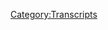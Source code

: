 {{DEFAULTSORT:
    #_TRANSCRIPT_0312:February 10-13, 2013
}}{{Transcript
    | title         = [[312: February 10-13, 2013]]
    | caption       = [https://knowledgefight.libsyn.com/knowledge-fight-february-10-13-2013 Listen to this episode on Libsyn]
    | episodeNumber = [[312: February 10-13, 2013|312]]
    | length        = 01:35:04
}}

{{MessageBox
    | header     = Warning: Bot Generated Content
    | text       = This transcript was automatically generated by transcription software and likely contains many mistakes and misattributions. Please check the audio for definitive quotes, attribution, and context.
    | image      = N3yvass4myg91.webp
    | imagewidth = 50px
    | id         = warning
}}

{{TranscriptBlock
    | name      = Unknown Speaker
    | timestamp = 00:00:00.000
    | text      = Andy in Kansas, you're on the air, thanks for holding.
}}

{{TranscriptBlock
    | name      = Unknown Speaker
    | timestamp = 00:00:04.000
    | text      = Hello Alex, I'm a first time caller, I'm a huge fan, I love your work.
}}

{{TranscriptBlock
    | name      = Unknown Speaker
    | timestamp = 00:00:07.280
    | text      = I love you.
}}

{{TranscriptBlock
    | name      = Unknown Speaker
    | timestamp = 00:00:07.759
    | text      = Hey everybody, welcome back to Knowledge Fight, I'm Dan.
}}

{{TranscriptBlock
    | name      = Unknown Speaker
    | timestamp = 00:00:10.320
    | text      = I'm Jordan.
}}

{{TranscriptBlock
    | name      = Unknown Speaker
    | timestamp = 00:00:10.800
    | text      = We're a couple dudes, like to sit around,
}}

{{TranscriptBlock
    | name      = Unknown Speaker
    | timestamp = 00:00:12.080
    | text      = drink novelty beverages and talk a little bit about Alex Jones.
}}

{{TranscriptBlock
    | name      = Unknown Speaker
    | timestamp = 00:00:14.880
    | text      = Indeed we are, Dan.
}}

{{TranscriptBlock
    | name      = Unknown Speaker
    | timestamp = 00:00:16.559
    | text      = Jordan.
}}

{{TranscriptBlock
    | name      = Unknown Speaker
    | timestamp = 00:00:17.039
    | text      = Dan!
}}

{{TranscriptBlock
    | name      = Unknown Speaker
    | timestamp = 00:00:17.600
    | text      = What?
}}

{{TranscriptBlock
    | name      = Unknown Speaker
    | timestamp = 00:00:18.160
    | text      = What's your favorite memory of being at Pride?
}}

{{TranscriptBlock
    | name      = Unknown Speaker
    | timestamp = 00:00:20.480
    | text      = Um, I don't know, man.
}}

{{TranscriptBlock
    | name      = Unknown Speaker
    | timestamp = 00:00:21.920
    | text      = Pride parade or a Pride festival, which would you?
}}

{{TranscriptBlock
    | name      = Unknown Speaker
    | timestamp = 00:00:24.239
    | text      = Hmm, I've gone down to the parade a lot of the years that I've lived in Chicago.
}}

{{TranscriptBlock
    | name      = Unknown Speaker
    | timestamp = 00:00:28.399
    | text      = Yeah.
}}

{{TranscriptBlock
    | name      = Unknown Speaker
    | timestamp = 00:00:28.800
    | text      = Not entirely sure all of the ones that I've gone to, but I don't know.
}}

{{TranscriptBlock
    | name      = Unknown Speaker
    | timestamp = 00:00:34.799
    | text      = They all sort of blur together.
}}

{{TranscriptBlock
    | name      = Unknown Speaker
    | timestamp = 00:00:36.399
    | text      = I mean, I don't, I do remember my first year here, I'll say this was my response to it.
}}

{{TranscriptBlock
    | name      = Unknown Speaker
    | timestamp = 00:00:43.920
    | text      = Maybe this is my favorite memory just because I came from Columbia, Missouri,
}}

{{TranscriptBlock
    | name      = Unknown Speaker
    | timestamp = 00:00:48.479
    | text      = which is a very liberal town in Missouri, but it's, you know, it's not a huge population.
}}

{{TranscriptBlock
    | name      = Unknown Speaker
    | timestamp = 00:00:53.439
    | text      = And you know, you move to the city of Chicago and you expect like,
}}

{{TranscriptBlock
    | name      = Unknown Speaker
    | timestamp = 00:00:56.799
    | text      = this is urban living, this is like big city shit.
}}

{{TranscriptBlock
    | name      = Unknown Speaker
    | timestamp = 00:01:00.560
    | text      = Right, right, right.
}}

{{TranscriptBlock
    | name      = Unknown Speaker
    | timestamp = 00:01:01.280
    | text      = I go down to Michigan Avenue and there's a high skyscrapers, like nothing like that in Columbia.
}}

{{TranscriptBlock
    | name      = Unknown Speaker
    | timestamp = 00:01:07.040
    | text      = It's like, you know, just like you expect everything to be so crazy.
}}

{{TranscriptBlock
    | name      = Unknown Speaker
    | timestamp = 00:01:11.920
    | text      = And Pride happened and I went and my response to it, my review was,
}}

{{TranscriptBlock
    | name      = Unknown Speaker
    | timestamp = 00:01:18.400
    | text      = it wasn't as gay as I expected.
}}

{{TranscriptBlock
    | name      = Unknown Speaker
    | timestamp = 00:01:22.560
    | text      = Because you have this perception in your mind, it's like how Alex described it.
}}

{{TranscriptBlock
    | name      = Unknown Speaker
    | timestamp = 00:01:26.159
    | text      = No, of course.
}}

{{TranscriptBlock
    | name      = Unknown Speaker
    | timestamp = 00:01:26.719
    | text      = Just without the bigotry.
}}

{{TranscriptBlock
    | name      = Unknown Speaker
    | timestamp = 00:01:27.840
    | text      = I was like, you're kind of expecting like nakedness everywhere.
}}

{{TranscriptBlock
    | name      = Unknown Speaker
    | timestamp = 00:01:32.079
    | text      = Right, right, right.
}}

{{TranscriptBlock
    | name      = Unknown Speaker
    | timestamp = 00:01:32.799
    | text      = And my response was like, yeah, it was just a good old time parade.
}}

{{TranscriptBlock
    | name      = Unknown Speaker
    | timestamp = 00:01:36.640
    | text      = It's a good parade.
}}

{{TranscriptBlock
    | name      = Unknown Speaker
    | timestamp = 00:01:37.439
    | text      = Yeah, everybody has a good time.
}}

{{TranscriptBlock
    | name      = Unknown Speaker
    | timestamp = 00:01:38.719
    | text      = Yeah, that sticks out in my head to like that false image being penetrated for sure or punctured.
}}

{{TranscriptBlock
    | name      = Unknown Speaker
    | timestamp = 00:01:45.680
    | text      = Yeah, I remember growing up with a very similar false image.
}}

{{TranscriptBlock
    | name      = Unknown Speaker
    | timestamp = 00:01:49.920
    | text      = Like my parents were incredibly homophobic and really awful about that.
}}

{{TranscriptBlock
    | name      = Unknown Speaker
    | timestamp = 00:01:56.560
    | text      = So I always had this like, they were always giving me this mental picture of just a bunch
}}

{{TranscriptBlock
    | name      = Unknown Speaker
    | timestamp = 00:02:01.280
    | text      = of dudes with dicks, throwing them around, walking down the street going, look at us,
}}

{{TranscriptBlock
    | name      = Unknown Speaker
    | timestamp = 00:02:06.959
    | text      = we're allowed to do this because Christian rights are destroying you or whatever.
}}

{{TranscriptBlock
    | name      = Unknown Speaker
    | timestamp = 00:02:10.879
    | text      = And so, yeah, it was really nice and so annoying when you do experience it for the first time
}}

{{TranscriptBlock
    | name      = Unknown Speaker
    | timestamp = 00:02:18.639
    | text      = and you're like, oh yeah, this is normal.
}}

{{TranscriptBlock
    | name      = Unknown Speaker
    | timestamp = 00:02:21.599
    | text      = Why did I ever think anything else?
}}

{{TranscriptBlock
    | name      = Unknown Speaker
    | timestamp = 00:02:23.599
    | text      = What an idiot.
}}

{{TranscriptBlock
    | name      = Unknown Speaker
    | timestamp = 00:02:24.400
    | text      = You let other people sensational and slightly dehumanizing images into your head without
}}

{{TranscriptBlock
    | name      = Unknown Speaker
    | timestamp = 00:02:30.479
    | text      = even realizing that they are that sort of thing.
}}

{{TranscriptBlock
    | name      = Unknown Speaker
    | timestamp = 00:02:33.439
    | text      = And then you see the reality and you're like, oh, we're all just having a good time.
}}

{{TranscriptBlock
    | name      = Unknown Speaker
    | timestamp = 00:02:37.120
    | text      = Yep.
}}

{{TranscriptBlock
    | name      = Unknown Speaker
    | timestamp = 00:02:37.439
    | text      = And listening to a little bit of bwah, bwah, bwah.
}}

{{TranscriptBlock
    | name      = Unknown Speaker
    | timestamp = 00:02:39.759
    | text      = Hell yeah.
}}

{{TranscriptBlock
    | name      = Unknown Speaker
    | timestamp = 00:02:40.400
    | text      = Anyways, happy Pride.
}}

{{TranscriptBlock
    | name      = Unknown Speaker
    | timestamp = 00:02:41.520
    | text      = Yeah, we're recording this over Pride weekend here in Chicago out on Halsted Avenue.
}}

{{TranscriptBlock
    | name      = Unknown Speaker
    | timestamp = 00:02:46.639
    | text      = We got the speakers and...
}}

{{TranscriptBlock
    | name      = Unknown Speaker
    | timestamp = 00:02:50.800
    | text      = Now you're no longer that wide-eyed child coming to this big city.
}}

{{TranscriptBlock
    | name      = Unknown Speaker
    | timestamp = 00:02:54.400
    | text      = Doing my Chicago voice.
}}

{{TranscriptBlock
    | name      = Unknown Speaker
    | timestamp = 00:02:55.039
    | text      = Hey, look at these people blocking traffic.
}}

{{TranscriptBlock
    | name      = Unknown Speaker
    | timestamp = 00:02:57.360
    | text      = Hey, got traffic backed up to Pulaski.
}}

{{TranscriptBlock
    | name      = Unknown Speaker
    | timestamp = 00:03:00.879
    | text      = And there's a Cubs game going on right around the corner.
}}

{{TranscriptBlock
    | name      = Unknown Speaker
    | timestamp = 00:03:04.240
    | text      = Yeah.
}}

{{TranscriptBlock
    | name      = Unknown Speaker
    | timestamp = 00:03:05.599
    | text      = It is interesting to see a lot of people dressed up for Pride and then other people just walking
}}

{{TranscriptBlock
    | name      = Unknown Speaker
    | timestamp = 00:03:10.719
    | text      = around in like Cubs gear.
}}

{{TranscriptBlock
    | name      = Unknown Speaker
    | timestamp = 00:03:12.560
    | text      = Yes.
}}

{{TranscriptBlock
    | name      = Unknown Speaker
    | timestamp = 00:03:13.759
    | text      = Very, very nice mix.
}}

{{TranscriptBlock
    | name      = Unknown Speaker
    | timestamp = 00:03:16.159
    | text      = It was so fun.
}}

{{TranscriptBlock
    | name      = Unknown Speaker
    | timestamp = 00:03:17.120
    | text      = Yeah.
}}

{{TranscriptBlock
    | name      = Unknown Speaker
    | timestamp = 00:03:18.000
    | text      = So this is a podcast where I know a lot about Alex Jones.
}}

{{TranscriptBlock
    | name      = Unknown Speaker
    | timestamp = 00:03:20.159
    | text      = And I only know what you tell me.
}}

{{TranscriptBlock
    | name      = Unknown Speaker
    | timestamp = 00:03:21.360
    | text      = Correct.
}}

{{TranscriptBlock
    | name      = Unknown Speaker
    | timestamp = 00:03:22.159
    | text      = Jordan, today we are back in the past.
}}

{{TranscriptBlock
    | name      = Unknown Speaker
    | timestamp = 00:03:23.840
    | text      = We are going over the stretch of February 10th to 13th, 2013 in our ongoing investigation
}}

{{TranscriptBlock
    | name      = Unknown Speaker
    | timestamp = 00:03:30.080
    | text      = of what happened with Alex Jones after Sandy Hook and how his rhetoric evolved and honestly
}}

{{TranscriptBlock
    | name      = Unknown Speaker
    | timestamp = 00:03:38.159
    | text      = finding out a lot more about other stuff.
}}

{{TranscriptBlock
    | name      = Unknown Speaker
    | timestamp = 00:03:40.159
    | text      = Yeah.
}}

{{TranscriptBlock
    | name      = Unknown Speaker
    | timestamp = 00:03:40.639
    | text      = Quite frankly.
}}

{{TranscriptBlock
    | name      = Unknown Speaker
    | timestamp = 00:03:42.080
    | text      = But we'll get into that.
}}

{{TranscriptBlock
    | name      = Unknown Speaker
    | timestamp = 00:03:43.759
    | text      = And I want to say that I need to try and make a real priority to keep focusing on this 2013
}}

{{TranscriptBlock
    | name      = Unknown Speaker
    | timestamp = 00:03:50.639
    | text      = Sandy Hook stuff, even as the present day becomes so crazy and Alex flames out in front
}}

{{TranscriptBlock
    | name      = Unknown Speaker
    | timestamp = 00:03:56.479
    | text      = of our very eyes.
}}

{{TranscriptBlock
    | name      = Unknown Speaker
    | timestamp = 00:03:57.439
    | text      = Accelerates into a hall of fire.
}}

{{TranscriptBlock
    | name      = Unknown Speaker
    | timestamp = 00:03:59.759
    | text      = Yeah.
}}

{{TranscriptBlock
    | name      = Unknown Speaker
    | timestamp = 00:04:00.159
    | text      = It's still super important because barring any kind of like really catastrophic event,
}}

{{TranscriptBlock
    | name      = Unknown Speaker
    | timestamp = 00:04:05.520
    | text      = Alex still is going to have to do this lawsuit coming up.
}}

{{TranscriptBlock
    | name      = Unknown Speaker
    | timestamp = 00:04:09.199
    | text      = The Sandy Hook families are still going to have their day in court and even like almost
}}

{{TranscriptBlock
    | name      = Unknown Speaker
    | timestamp = 00:04:14.240
    | text      = basically a week from when we're recording this, he has to give his deposition in that
}}

{{TranscriptBlock
    | name      = Unknown Speaker
    | timestamp = 00:04:18.399
    | text      = case.
}}

{{TranscriptBlock
    | name      = Unknown Speaker
    | timestamp = 00:04:18.959
    | text      = And I think that there is an incredible amount of value for us to understanding the present
}}

{{TranscriptBlock
    | name      = Unknown Speaker
    | timestamp = 00:04:23.519
    | text      = as Alex's present becomes closer to the actual lawsuit for us to understand this 2013 stretch.
}}

{{TranscriptBlock
    | name      = Unknown Speaker
    | timestamp = 00:04:31.199
    | text      = And so I'm saying this as much to myself as to you and to the audience that I believe
}}

{{TranscriptBlock
    | name      = Unknown Speaker
    | timestamp = 00:04:37.120
    | text      = that this is a valuable thing.
}}

{{TranscriptBlock
    | name      = Unknown Speaker
    | timestamp = 00:04:38.720
    | text      = Even if at times it does not feel that way.
}}

{{TranscriptBlock
    | name      = Unknown Speaker
    | timestamp = 00:04:42.639
    | text      = Even if at times it feels like I don't know why I'm doing this.
}}

{{TranscriptBlock
    | name      = Unknown Speaker
    | timestamp = 00:04:45.439
    | text      = Yeah, but Alex is just rambling about nothing.
}}

{{TranscriptBlock
    | name      = Unknown Speaker
    | timestamp = 00:04:47.759
    | text      = Every time we get that experience where you do a modern day episode and then the next
}}

{{TranscriptBlock
    | name      = Unknown Speaker
    | timestamp = 00:04:52.160
    | text      = episode, we go into the past and there's a parallel that's worth that's worth 10 episodes
}}

{{TranscriptBlock
    | name      = Unknown Speaker
    | timestamp = 00:04:56.560
    | text      = where there isn't.
}}

{{TranscriptBlock
    | name      = Unknown Speaker
    | timestamp = 00:04:57.360
    | text      = That's amazing.
}}

{{TranscriptBlock
    | name      = Unknown Speaker
    | timestamp = 00:04:58.399
    | text      = Or just that that guy who was kidnapped by the Somali pirates who responded to.
}}

{{TranscriptBlock
    | name      = Unknown Speaker
    | timestamp = 00:05:05.360
    | text      = You gotta give it up to the Somali pirates.
}}

{{TranscriptBlock
    | name      = Unknown Speaker
    | timestamp = 00:05:07.839
    | text      = Well, I mean, had we have not done those episodes in 2009, we wouldn't know Alex's affinity
}}

{{TranscriptBlock
    | name      = Unknown Speaker
    | timestamp = 00:05:12.399
    | text      = for the Somali pirates.
}}

{{TranscriptBlock
    | name      = Unknown Speaker
    | timestamp = 00:05:14.720
    | text      = So it wouldn't have been strange to I mean, it would still be strange to hear this guy
}}

{{TranscriptBlock
    | name      = Unknown Speaker
    | timestamp = 00:05:18.959
    | text      = responding to the Trump administration's treatment of the children in these these camps
}}

{{TranscriptBlock
    | name      = Unknown Speaker
    | timestamp = 00:05:24.240
    | text      = with the you know, his response to be Somali pirates gave me a toothbrush.
}}

{{TranscriptBlock
    | name      = Unknown Speaker
    | timestamp = 00:05:27.920
    | text      = Yeah, exactly.
}}

{{TranscriptBlock
    | name      = Unknown Speaker
    | timestamp = 00:05:29.199
    | text      = You know, we know we know that you've got to give it up to the Somali pirates.
}}

{{TranscriptBlock
    | name      = Unknown Speaker
    | timestamp = 00:05:32.720
    | text      = Apparently, Alex must have known right on.
}}

{{TranscriptBlock
    | name      = Unknown Speaker
    | timestamp = 00:05:35.519
    | text      = He must have known they were giving them toothpaste.
}}

{{TranscriptBlock
    | name      = Unknown Speaker
    | timestamp = 00:05:38.399
    | text      = At least you tip your head to that.
}}

{{TranscriptBlock
    | name      = Unknown Speaker
    | timestamp = 00:05:39.759
    | text      = Yeah, yeah, absolutely.
}}

{{TranscriptBlock
    | name      = Unknown Speaker
    | timestamp = 00:05:41.120
    | text      = So there's that value of going back to the past, finding those bizarre things.
}}

{{TranscriptBlock
    | name      = Unknown Speaker
    | timestamp = 00:05:45.839
    | text      = Worth it.
}}

{{TranscriptBlock
    | name      = Unknown Speaker
    | timestamp = 00:05:47.360
    | text      = But yeah, so we're in February 10th to 13th.
}}

{{TranscriptBlock
    | name      = Unknown Speaker
    | timestamp = 00:05:49.920
    | text      = We'll get through that.
}}

{{TranscriptBlock
    | name      = Unknown Speaker
    | timestamp = 00:05:51.279
    | text      = And I think there's some interesting things to learn along the way.
}}

{{TranscriptBlock
    | name      = Unknown Speaker
    | timestamp = 00:05:53.839
    | text      = There's certainly an evolution of some of the narratives that are really front and center
}}

{{TranscriptBlock
    | name      = Unknown Speaker
    | timestamp = 00:05:59.360
    | text      = in his mind.
}}

{{TranscriptBlock
    | name      = Unknown Speaker
    | timestamp = 00:06:00.079
    | text      = Yeah, starring Duchovny and Orlando Jones.
}}

{{TranscriptBlock
    | name      = Unknown Speaker
    | timestamp = 00:06:03.439
    | text      = What?
}}

{{TranscriptBlock
    | name      = Unknown Speaker
    | timestamp = 00:06:03.839
    | text      = Evolution?
}}

{{TranscriptBlock
    | name      = Unknown Speaker
    | timestamp = 00:06:04.480
    | text      = Oh, all right.
}}

{{TranscriptBlock
    | name      = Unknown Speaker
    | timestamp = 00:06:05.439
    | text      = Um, but before we get to today's episode, we have to take a moment to say thank you
}}

{{TranscriptBlock
    | name      = Unknown Speaker
    | timestamp = 00:06:08.720
    | text      = to some people who have signed up and are supporting the show.
}}

{{TranscriptBlock
    | name      = Unknown Speaker
    | timestamp = 00:06:10.800
    | text      = And we appreciate it very much.
}}

{{TranscriptBlock
    | name      = Unknown Speaker
    | timestamp = 00:06:12.319
    | text      = So first of all, Marissa, thank you so much.
}}

{{TranscriptBlock
    | name      = Unknown Speaker
    | timestamp = 00:06:14.480
    | text      = You are now policy wonk.
}}

{{TranscriptBlock
    | name      = Unknown Speaker
    | timestamp = 00:06:16.160
    | text      = I'm a policy wonk.
}}

{{TranscriptBlock
    | name      = Unknown Speaker
    | timestamp = 00:06:17.199
    | text      = Thank you, Marissa.
}}

{{TranscriptBlock
    | name      = Unknown Speaker
    | timestamp = 00:06:18.800
    | text      = Next, John.
}}

{{TranscriptBlock
    | name      = Unknown Speaker
    | timestamp = 00:06:19.600
    | text      = Thank you so much.
}}

{{TranscriptBlock
    | name      = Unknown Speaker
    | timestamp = 00:06:20.240
    | text      = You're now a policy wonk.
}}

{{TranscriptBlock
    | name      = Unknown Speaker
    | timestamp = 00:06:22.079
    | text      = I'm a policy wonk.
}}

{{TranscriptBlock
    | name      = Unknown Speaker
    | timestamp = 00:06:23.199
    | text      = Thank you, John.
}}

{{TranscriptBlock
    | name      = Unknown Speaker
    | timestamp = 00:06:23.680
    | text      = Thanks, John.
}}

{{TranscriptBlock
    | name      = Unknown Speaker
    | timestamp = 00:06:24.319
    | text      = Next, Felicity.
}}

{{TranscriptBlock
    | name      = Unknown Speaker
    | timestamp = 00:06:25.360
    | text      = Thank you so much.
}}

{{TranscriptBlock
    | name      = Unknown Speaker
    | timestamp = 00:06:26.160
    | text      = You are now a policy wonk.
}}

{{TranscriptBlock
    | name      = Unknown Speaker
    | timestamp = 00:06:27.839
    | text      = I'm a policy wonk.
}}

{{TranscriptBlock
    | name      = Unknown Speaker
    | timestamp = 00:06:29.199
    | text      = Thank you, Felicity.
}}

{{TranscriptBlock
    | name      = Unknown Speaker
    | timestamp = 00:06:30.000
    | text      = We appreciate it.
}}

{{TranscriptBlock
    | name      = Unknown Speaker
    | timestamp = 00:06:30.879
    | text      = Next, Eli.
}}

{{TranscriptBlock
    | name      = Unknown Speaker
    | timestamp = 00:06:31.920
    | text      = Thank you.
}}

{{TranscriptBlock
    | name      = Unknown Speaker
    | timestamp = 00:06:32.160
    | text      = So could be Ellie.
}}

{{TranscriptBlock
    | name      = Unknown Speaker
    | timestamp = 00:06:33.439
    | text      = Eli, I'm not sure, Ellie, Eli, whatever it is, we appreciate you.
}}

{{TranscriptBlock
    | name      = Unknown Speaker
    | timestamp = 00:06:37.120
    | text      = You're now a policy wonk.
}}

{{TranscriptBlock
    | name      = Unknown Speaker
    | timestamp = 00:06:38.800
    | text      = I'm a policy wonk.
}}

{{TranscriptBlock
    | name      = Unknown Speaker
    | timestamp = 00:06:39.920
    | text      = Thank you, Ellie.
}}

{{TranscriptBlock
    | name      = Unknown Speaker
    | timestamp = 00:06:40.480
    | text      = Thank you, Eli.
}}

{{TranscriptBlock
    | name      = Unknown Speaker
    | timestamp = 00:06:41.519
    | text      = There you go.
}}

{{TranscriptBlock
    | name      = Unknown Speaker
    | timestamp = 00:06:42.240
    | text      = Could be either.
}}

{{TranscriptBlock
    | name      = Unknown Speaker
    | timestamp = 00:06:42.800
    | text      = Yeah.
}}

{{TranscriptBlock
    | name      = Unknown Speaker
    | timestamp = 00:06:43.360
    | text      = Next, Meryl Grinch.
}}

{{TranscriptBlock
    | name      = Unknown Speaker
    | timestamp = 00:06:45.040
    | text      = Thank you so much.
}}

{{TranscriptBlock
    | name      = Unknown Speaker
    | timestamp = 00:06:46.000
    | text      = You're now a policy wonk.
}}

{{TranscriptBlock
    | name      = Unknown Speaker
    | timestamp = 00:06:47.439
    | text      = I'm a policy wonk.
}}

{{TranscriptBlock
    | name      = Unknown Speaker
    | timestamp = 00:06:48.639
    | text      = Thank you, Meryl Grinch.
}}

{{TranscriptBlock
    | name      = Unknown Speaker
    | timestamp = 00:06:49.360
    | text      = Thank you.
}}

{{TranscriptBlock
    | name      = Unknown Speaker
    | timestamp = 00:06:50.399
    | text      = And then finally, I'd like to say thank you to somebody who donated on an elevated level.
}}

{{TranscriptBlock
    | name      = Unknown Speaker
    | timestamp = 00:06:53.600
    | text      = We appreciate that very much.
}}

{{TranscriptBlock
    | name      = Unknown Speaker
    | timestamp = 00:06:54.800
    | text      = So Shane, thank you so much.
}}

{{TranscriptBlock
    | name      = Unknown Speaker
    | timestamp = 00:06:56.879
    | text      = You're now a technocrat.
}}

{{TranscriptBlock
    | name      = Unknown Speaker
    | timestamp = 00:06:58.399
    | text      = I'm a policy wonk.
}}

{{TranscriptBlock
    | name      = Unknown Speaker
    | timestamp = 00:06:59.680
    | text      = Crikey, mate.
}}

{{TranscriptBlock
    | name      = Unknown Speaker
    | timestamp = 00:07:00.399
    | text      = That's fantastic.
}}

{{TranscriptBlock
    | name      = Unknown Speaker
    | timestamp = 00:07:01.360
    | text      = Have yourself a brew.
}}

{{TranscriptBlock
    | name      = Unknown Speaker
    | timestamp = 00:07:02.720
    | text      = How's your 401k doing, bro?
}}

{{TranscriptBlock
    | name      = Unknown Speaker
    | timestamp = 00:07:04.319
    | text      = We got to go full tilt boogie on this, Watson.
}}

{{TranscriptBlock
    | name      = Unknown Speaker
    | timestamp = 00:07:06.480
    | text      = All right, let's just get down to business.
}}

{{TranscriptBlock
    | name      = Unknown Speaker
    | timestamp = 00:07:08.160
    | text      = We ain't making that money off that heroin.
}}

{{TranscriptBlock
    | name      = Unknown Speaker
    | timestamp = 00:07:10.240
    | text      = Why are you pimps so good?
}}

{{TranscriptBlock
    | name      = Unknown Speaker
    | timestamp = 00:07:12.240
    | text      = My neck is freakishly large.
}}

{{TranscriptBlock
    | name      = Unknown Speaker
    | timestamp = 00:07:13.920
    | text      = I declare info war on you.
}}

{{TranscriptBlock
    | name      = Unknown Speaker
    | timestamp = 00:07:16.639
    | text      = Thank you so much, Shane.
}}

{{TranscriptBlock
    | name      = Unknown Speaker
    | timestamp = 00:07:17.680
    | text      = Yes, thank you very much.
}}

{{TranscriptBlock
    | name      = Unknown Speaker
    | timestamp = 00:07:19.279
    | text      = If you're listening out there and you like this show and you want to support what we
}}

{{TranscriptBlock
    | name      = Unknown Speaker
    | timestamp = 00:07:22.079
    | text      = do, you can do that by going to our website, knowledgefight.com, clicking the button that
}}

{{TranscriptBlock
    | name      = Unknown Speaker
    | timestamp = 00:07:25.199
    | text      = says support the show.
}}

{{TranscriptBlock
    | name      = Unknown Speaker
    | timestamp = 00:07:25.920
    | text      = We would appreciate it.
}}

{{TranscriptBlock
    | name      = Unknown Speaker
    | timestamp = 00:07:26.720
    | text      = Please do.
}}

{{TranscriptBlock
    | name      = Unknown Speaker
    | timestamp = 00:07:27.439
    | text      = It would be very helpful.
}}

{{TranscriptBlock
    | name      = Unknown Speaker
    | timestamp = 00:07:28.480
    | text      = So Jordan, last we left off, we were in 2013 and Alex was intermittently obsessed with
}}

{{TranscriptBlock
    | name      = Unknown Speaker
    | timestamp = 00:07:34.800
    | text      = Piers Morgan.
}}

{{TranscriptBlock
    | name      = Unknown Speaker
    | timestamp = 00:07:35.680
    | text      = Right.
}}

{{TranscriptBlock
    | name      = Unknown Speaker
    | timestamp = 00:07:36.240
    | text      = Fucking take intermittent out of it.
}}

{{TranscriptBlock
    | name      = Unknown Speaker
    | timestamp = 00:07:37.519
    | text      = I was going to say, he's been obsessed with Piers Morgan since the day he asked for him
}}

{{TranscriptBlock
    | name      = Unknown Speaker
    | timestamp = 00:07:40.959
    | text      = to get out of here.
}}

{{TranscriptBlock
    | name      = Unknown Speaker
    | timestamp = 00:07:41.519
    | text      = That's been characterizing a lot of his coverage of everything in 2013.
}}

{{TranscriptBlock
    | name      = Unknown Speaker
    | timestamp = 00:07:45.120
    | text      = He is a attention hungry little boy and Piers is the guy who's selling chocolate.
}}

{{TranscriptBlock
    | name      = Unknown Speaker
    | timestamp = 00:07:51.519
    | text      = Yeah.
}}

{{TranscriptBlock
    | name      = Unknown Speaker
    | timestamp = 00:07:51.920
    | text      = Attention chocolate.
}}

{{TranscriptBlock
    | name      = Unknown Speaker
    | timestamp = 00:07:53.360
    | text      = Metaphor fell apart.
}}

{{TranscriptBlock
    | name      = Unknown Speaker
    | timestamp = 00:07:54.399
    | text      = But he is really trying to do all that.
}}

{{TranscriptBlock
    | name      = Unknown Speaker
    | timestamp = 00:07:57.439
    | text      = That's been a real trend.
}}

{{TranscriptBlock
    | name      = Unknown Speaker
    | timestamp = 00:08:00.480
    | text      = And on our last episode, we have the beginning of Alex paying attention to the Christopher
}}

{{TranscriptBlock
    | name      = Unknown Speaker
    | timestamp = 00:08:06.480
    | text      = Dorner shooting spree that's happening in California, where Dorner has shot a woman
}}

{{TranscriptBlock
    | name      = Unknown Speaker
    | timestamp = 00:08:13.920
    | text      = who is the daughter of his defense attorney when he was trying to overturn or challenge
}}

{{TranscriptBlock
    | name      = Unknown Speaker
    | timestamp = 00:08:20.879
    | text      = his termination from the LAPD.
}}

{{TranscriptBlock
    | name      = Unknown Speaker
    | timestamp = 00:08:22.800
    | text      = He killed that guy's daughter and her fiance and then another cop and has been on the lam,
}}

{{TranscriptBlock
    | name      = Unknown Speaker
    | timestamp = 00:08:28.959
    | text      = running around and terrorizing most of Southern California for a while now.
}}

{{TranscriptBlock
    | name      = Unknown Speaker
    | timestamp = 00:08:34.000
    | text      = And Alex, on our last episode, he didn't seem all that informed about it.
}}

{{TranscriptBlock
    | name      = Unknown Speaker
    | timestamp = 00:08:39.679
    | text      = No.
}}

{{TranscriptBlock
    | name      = Unknown Speaker
    | timestamp = 00:08:40.000
    | text      = It didn't seem...
}}

{{TranscriptBlock
    | name      = Unknown Speaker
    | timestamp = 00:08:41.120
    | text      = Uninterested almost.
}}

{{TranscriptBlock
    | name      = Unknown Speaker
    | timestamp = 00:08:42.480
    | text      = Well, certainly you get the indications of disinterest from him not covering it from
}}

{{TranscriptBlock
    | name      = Unknown Speaker
    | timestamp = 00:08:46.879
    | text      = the jump.
}}

{{TranscriptBlock
    | name      = Unknown Speaker
    | timestamp = 00:08:47.679
    | text      = That's certainly true.
}}

{{TranscriptBlock
    | name      = Unknown Speaker
    | timestamp = 00:08:49.039
    | text      = And then just sort of blase like, eh.
}}

{{TranscriptBlock
    | name      = Unknown Speaker
    | timestamp = 00:08:52.080
    | text      = And I believe on our last episode, one of the things that he was saying is like, you
}}

{{TranscriptBlock
    | name      = Unknown Speaker
    | timestamp = 00:08:55.679
    | text      = think this is bad.
}}

{{TranscriptBlock
    | name      = Unknown Speaker
    | timestamp = 00:08:57.039
    | text      = If you take our guns, you're all dead.
}}

{{TranscriptBlock
    | name      = Unknown Speaker
    | timestamp = 00:08:59.039
    | text      = Yeah, yeah, yeah, yeah.
}}

{{TranscriptBlock
    | name      = Unknown Speaker
    | timestamp = 00:08:59.840
    | text      = That was kind of one of his big pieces of rhetoric.
}}

{{TranscriptBlock
    | name      = Unknown Speaker
    | timestamp = 00:09:06.000
    | text      = And it's not surprising to jump in on the 10th, which is a Sunday show, and hear him
}}

{{TranscriptBlock
    | name      = Unknown Speaker
    | timestamp = 00:09:10.720
    | text      = coming back in with basically the same rhetoric.
}}

{{TranscriptBlock
    | name      = Unknown Speaker
    | timestamp = 00:09:13.440
    | text      = Let me tell you, you better hope the globalist civil war doesn't start.
}}

{{TranscriptBlock
    | name      = Unknown Speaker
    | timestamp = 00:09:16.799
    | text      = You're scared to death that they've got patrol cops off the streets on motorcycles or foot
}}

{{TranscriptBlock
    | name      = Unknown Speaker
    | timestamp = 00:09:22.879
    | text      = because of one guy in Southern California, a state of 38 million people, 20 something
}}

{{TranscriptBlock
    | name      = Unknown Speaker
    | timestamp = 00:09:28.320
    | text      = million of them in Southern California.
}}

{{TranscriptBlock
    | name      = Unknown Speaker
    | timestamp = 00:09:30.240
    | text      = You start a fight with 160 million gun owners.
}}

{{TranscriptBlock
    | name      = Unknown Speaker
    | timestamp = 00:09:33.519
    | text      = You let the global social engineers start this.
}}

{{TranscriptBlock
    | name      = Unknown Speaker
    | timestamp = 00:09:35.919
    | text      = The Bolshevik collectivist.
}}

{{TranscriptBlock
    | name      = Unknown Speaker
    | timestamp = 00:09:38.000
    | text      = Whoa, when did they get involved?
}}

{{TranscriptBlock
    | name      = Unknown Speaker
    | timestamp = 00:09:40.480
    | text      = You let them get you into this while they sit back?
}}

{{TranscriptBlock
    | name      = Unknown Speaker
    | timestamp = 00:09:43.519
    | text      = Do you have any idea what's going to happen?
}}

{{TranscriptBlock
    | name      = Unknown Speaker
    | timestamp = 00:09:45.519
    | text      = If 1% of that 160 million fight back and just go out and go after one person and then disappear
}}

{{TranscriptBlock
    | name      = Unknown Speaker
    | timestamp = 00:09:55.120
    | text      = and never seen again, that's 1.6 million combatants.
}}

{{TranscriptBlock
    | name      = Unknown Speaker
    | timestamp = 00:09:59.120
    | text      = Can you do the math?
}}

{{TranscriptBlock
    | name      = Unknown Speaker
    | timestamp = 00:10:00.080
    | text      = That's as many police there are in this country.
}}

{{TranscriptBlock
    | name      = Unknown Speaker
    | timestamp = 00:10:02.480
    | text      = So you're all dead if you're trying to take our guns.
}}

{{TranscriptBlock
    | name      = Unknown Speaker
    | timestamp = 00:10:04.960
    | text      = Wait, did he just make the implication that if 1.6 million responsible gun owners were
}}

{{TranscriptBlock
    | name      = Unknown Speaker
    | timestamp = 00:10:13.120
    | text      = to have their guns taken away, they would instantly, like Ninja, kill every cop and
}}

{{TranscriptBlock
    | name      = Unknown Speaker
    | timestamp = 00:10:20.879
    | text      = then disappear into the night?
}}

{{TranscriptBlock
    | name      = Unknown Speaker
    | timestamp = 00:10:22.399
    | text      = 1% of them would.
}}

{{TranscriptBlock
    | name      = Unknown Speaker
    | timestamp = 00:10:23.679
    | text      = 99% would just be like, ah, whatever, maybe I'll turn in my gun.
}}

{{TranscriptBlock
    | name      = Unknown Speaker
    | timestamp = 00:10:30.879
    | text      = But the 1% would then kill every single cop.
}}

{{TranscriptBlock
    | name      = Unknown Speaker
    | timestamp = 00:10:34.320
    | text      = Well, that's troublesome.
}}

{{TranscriptBlock
    | name      = Unknown Speaker
    | timestamp = 00:10:36.080
    | text      = I think that's actually a really big problem that maybe we should consider when talking
}}

{{TranscriptBlock
    | name      = Unknown Speaker
    | timestamp = 00:10:41.600
    | text      = about gun control.
}}

{{TranscriptBlock
    | name      = Unknown Speaker
    | timestamp = 00:10:42.559
    | text      = Well, I mean, what it is is just almost directly a lifting of that book, Unintended Consequences.
}}

{{TranscriptBlock
    | name      = Unknown Speaker
    | timestamp = 00:10:47.360
    | text      = Yeah, absolutely.
}}

{{TranscriptBlock
    | name      = Unknown Speaker
    | timestamp = 00:10:48.159
    | text      = It's just this fetishization of the idea of, like, if we are pushed too far, we have
}}

{{TranscriptBlock
    | name      = Unknown Speaker
    | timestamp = 00:10:53.519
    | text      = it within us to kill all of you, and it is only our good decency that is not making you
}}

{{TranscriptBlock
    | name      = Unknown Speaker
    | timestamp = 00:10:59.279
    | text      = dead right now.
}}

{{TranscriptBlock
    | name      = Unknown Speaker
    | timestamp = 00:11:00.080
    | text      = Yeah, we're definitely not a bunch of cowardly, weak-willed, disgusting examples of toxic
}}

{{TranscriptBlock
    | name      = Unknown Speaker
    | timestamp = 00:11:08.080
    | text      = masculinity.
}}

{{TranscriptBlock
    | name      = Unknown Speaker
    | timestamp = 00:11:08.799
    | text      = Not sure I want to put that label on these trigger-happy folks.
}}

{{TranscriptBlock
    | name      = Unknown Speaker
    | timestamp = 00:11:12.080
    | text      = Sorry about that.
}}

{{TranscriptBlock
    | name      = Unknown Speaker
    | timestamp = 00:11:13.440
    | text      = So one of the things that I find really troubling about this February 10th episode is it is
}}

{{TranscriptBlock
    | name      = Unknown Speaker
    | timestamp = 00:11:17.759
    | text      = a really hard show to listen to.
}}

{{TranscriptBlock
    | name      = Unknown Speaker
    | timestamp = 00:11:20.320
    | text      = It's mostly aimless, talking about just about nothing.
}}

{{TranscriptBlock
    | name      = Unknown Speaker
    | timestamp = 00:11:24.159
    | text      = And then Alex starts taking phone calls from listeners who he specifically asked to call
}}

{{TranscriptBlock
    | name      = Unknown Speaker
    | timestamp = 00:11:28.240
    | text      = in, who are people who have family members who are enlisted persons who had committed
}}

{{TranscriptBlock
    | name      = Unknown Speaker
    | timestamp = 00:11:32.159
    | text      = suicide.
}}

{{TranscriptBlock
    | name      = Unknown Speaker
    | timestamp = 00:11:33.200
    | text      = It's at moments like this, the show could be very touching.
}}

{{TranscriptBlock
    | name      = Unknown Speaker
    | timestamp = 00:11:37.279
    | text      = And it's kind of a thing where callers are able to honor their loved ones' memories.
}}

{{TranscriptBlock
    | name      = Unknown Speaker
    | timestamp = 00:11:41.039
    | text      = And I don't want to make fun of that, and I don't even want to really talk about it.
}}

{{TranscriptBlock
    | name      = Unknown Speaker
    | timestamp = 00:11:44.399
    | text      = I don't think it's appropriate.
}}

{{TranscriptBlock
    | name      = Unknown Speaker
    | timestamp = 00:11:45.600
    | text      = I don't think it's appropriate for his show, and I don't think it's certainly not appropriate
}}

{{TranscriptBlock
    | name      = Unknown Speaker
    | timestamp = 00:11:49.120
    | text      = for ours.
}}

{{TranscriptBlock
    | name      = Unknown Speaker
    | timestamp = 00:11:50.240
    | text      = And the thing is, at other times, the show is really, it feels like Alex is using these
}}

{{TranscriptBlock
    | name      = Unknown Speaker
    | timestamp = 00:11:55.759
    | text      = callers' loved ones and their memories to help push his narratives.
}}

{{TranscriptBlock
    | name      = Unknown Speaker
    | timestamp = 00:11:59.200
    | text      = And even that is something that I don't feel really right touching at all.
}}

{{TranscriptBlock
    | name      = Unknown Speaker
    | timestamp = 00:12:03.039
    | text      = So I'm leaving most of the 10th aside.
}}

{{TranscriptBlock
    | name      = Unknown Speaker
    | timestamp = 00:12:06.320
    | text      = Did Sam call him?
}}

{{TranscriptBlock
    | name      = Unknown Speaker
    | timestamp = 00:12:08.480
    | text      = Bible Dan?
}}

{{TranscriptBlock
    | name      = Unknown Speaker
    | timestamp = 00:12:09.200
    | text      = Sam?
}}

{{TranscriptBlock
    | name      = Unknown Speaker
    | timestamp = 00:12:09.679
    | text      = Bible Dan did not.
}}

{{TranscriptBlock
    | name      = Unknown Speaker
    | timestamp = 00:12:11.440
    | text      = I will keep you posted about all Bible Dan sightings.
}}

{{TranscriptBlock
    | name      = Unknown Speaker
    | timestamp = 00:12:15.200
    | text      = I need to know everything about Bible Dan from here on out.
}}

{{TranscriptBlock
    | name      = Unknown Speaker
    | timestamp = 00:12:17.840
    | text      = I regret now that I haven't pulled the other times he's called in, because I have heard
}}

{{TranscriptBlock
    | name      = Unknown Speaker
    | timestamp = 00:12:22.240
    | text      = him.
}}

{{TranscriptBlock
    | name      = Unknown Speaker
    | timestamp = 00:12:23.679
    | text      = Not as much as old man house phone.
}}

{{TranscriptBlock
    | name      = Unknown Speaker
    | timestamp = 00:12:26.000
    | text      = Yeah, yeah, yeah.
}}

{{TranscriptBlock
    | name      = Unknown Speaker
    | timestamp = 00:12:26.480
    | text      = But I've definitely heard Bible Dan a number of times, and it's always the same thing.
}}

{{TranscriptBlock
    | name      = Unknown Speaker
    | timestamp = 00:12:30.240
    | text      = Alex is like, I don't want to argue about the rapture with you.
}}

{{TranscriptBlock
    | name      = Unknown Speaker
    | timestamp = 00:12:34.559
    | text      = That has to be a bit, right?
}}

{{TranscriptBlock
    | name      = Unknown Speaker
    | timestamp = 00:12:36.399
    | text      = No, he seems incredibly frustrated every single time he calls in.
}}

{{TranscriptBlock
    | name      = Unknown Speaker
    | timestamp = 00:12:40.080
    | text      = Like, because at this point in time, Alex doesn't have a good screening staff.
}}

{{TranscriptBlock
    | name      = Unknown Speaker
    | timestamp = 00:12:44.879
    | text      = Right.
}}

{{TranscriptBlock
    | name      = Unknown Speaker
    | timestamp = 00:12:45.440
    | text      = Literally, when he's looking for military and police callers, on the 13th, he's specifically
}}

{{TranscriptBlock
    | name      = Unknown Speaker
    | timestamp = 00:12:51.840
    | text      = looking for cops to call in.
}}

{{TranscriptBlock
    | name      = Unknown Speaker
    | timestamp = 00:12:53.039
    | text      = Yeah, yeah, yeah.
}}

{{TranscriptBlock
    | name      = Unknown Speaker
    | timestamp = 00:12:53.600
    | text      = And he says repeatedly, when you hear someone hang up, call in.
}}

{{TranscriptBlock
    | name      = Unknown Speaker
    | timestamp = 00:12:58.799
    | text      = Which indicates to me that he might not have multiple phone lines.
}}

{{TranscriptBlock
    | name      = Unknown Speaker
    | timestamp = 00:13:02.320
    | text      = He might just have a situation where it's like, well, if you call in, it's busy.
}}

{{TranscriptBlock
    | name      = Unknown Speaker
    | timestamp = 00:13:07.279
    | text      = Keep calling.
}}

{{TranscriptBlock
    | name      = Unknown Speaker
    | timestamp = 00:13:08.159
    | text      = So it's entirely possible that there might actually just be like, brrr, from Folsom
}}

{{TranscriptBlock
    | name      = Unknown Speaker
    | timestamp = 00:13:14.000
    | text      = Prison calling in.
}}

{{TranscriptBlock
    | name      = Unknown Speaker
    | timestamp = 00:13:15.679
    | text      = We'll accept the charges.
}}

{{TranscriptBlock
    | name      = Unknown Speaker
    | timestamp = 00:13:16.720
    | text      = Come on.
}}

{{TranscriptBlock
    | name      = Unknown Speaker
    | timestamp = 00:13:17.279
    | text      = Maybe.
}}

{{TranscriptBlock
    | name      = Unknown Speaker
    | timestamp = 00:13:17.600
    | text      = I mean, it's like a radio station running a fifth caller.
}}

{{TranscriptBlock
    | name      = Unknown Speaker
    | timestamp = 00:13:20.799
    | text      = Yeah, yeah.
}}

{{TranscriptBlock
    | name      = Unknown Speaker
    | timestamp = 00:13:21.299
    | text      = It's free tickets.
}}

{{TranscriptBlock
    | name      = Unknown Speaker
    | timestamp = 00:13:22.399
    | text      = Your kid calling in, oh, it's busy.
}}

{{TranscriptBlock
    | name      = Unknown Speaker
    | timestamp = 00:13:24.720
    | text      = I feel it might be.
}}

{{TranscriptBlock
    | name      = Unknown Speaker
    | timestamp = 00:13:25.679
    | text      = I don't know.
}}

{{TranscriptBlock
    | name      = Unknown Speaker
    | timestamp = 00:13:27.039
    | text      = Whatever the case, Alex is surprised by someone like Bible Dan.
}}

{{TranscriptBlock
    | name      = Unknown Speaker
    | timestamp = 00:13:31.039
    | text      = Yeah.
}}

{{TranscriptBlock
    | name      = Unknown Speaker
    | timestamp = 00:13:31.440
    | text      = Probably because of the lack of infrastructure.
}}

{{TranscriptBlock
    | name      = Unknown Speaker
    | timestamp = 00:13:33.279
    | text      = So funny.
}}

{{TranscriptBlock
    | name      = Unknown Speaker
    | timestamp = 00:13:34.240
    | text      = So, but there's one more clip here I want to play from this February 10th episode.
}}

{{TranscriptBlock
    | name      = Unknown Speaker
    | timestamp = 00:13:38.559
    | text      = And it's Alex repeating something about Dorner that is not true.
}}

{{TranscriptBlock
    | name      = Unknown Speaker
    | timestamp = 00:13:44.799
    | text      = And I'm going to tie that into the police state.
}}

{{TranscriptBlock
    | name      = Unknown Speaker
    | timestamp = 00:13:46.639
    | text      = Christopher Dorner, the first US homeland drone strike victim, current TV saying that.
}}

{{TranscriptBlock
    | name      = Unknown Speaker
    | timestamp = 00:13:52.399
    | text      = The Al Jazeera and Al Gore run system.
}}

{{TranscriptBlock
    | name      = Unknown Speaker
    | timestamp = 00:13:55.360
    | text      = And we've got it also out of Reuters.
}}

{{TranscriptBlock
    | name      = Unknown Speaker
    | timestamp = 00:13:56.960
    | text      = But it's not true because look at this, meet the North Dakota family of anti-government
}}

{{TranscriptBlock
    | name      = Unknown Speaker
    | timestamp = 00:14:02.720
    | text      = separatists busted by cops using a predator drone.
}}

{{TranscriptBlock
    | name      = Unknown Speaker
    | timestamp = 00:14:05.679
    | text      = That was two years ago.
}}

{{TranscriptBlock
    | name      = Unknown Speaker
    | timestamp = 00:14:07.039
    | text      = They're using drones all the time.
}}

{{TranscriptBlock
    | name      = Unknown Speaker
    | timestamp = 00:14:09.120
    | text      = The military industrial complex that Dwight D. Eisenhower warned us about.
}}

{{TranscriptBlock
    | name      = Unknown Speaker
    | timestamp = 00:14:13.360
    | text      = But I guess he's with Al Qaeda.
}}

{{TranscriptBlock
    | name      = Unknown Speaker
    | timestamp = 00:14:17.679
    | text      = So Alex covers the Christopher Dorner story very little on this Sunday, February 10th
}}

{{TranscriptBlock
    | name      = Unknown Speaker
    | timestamp = 00:14:23.039
    | text      = show.
}}

{{TranscriptBlock
    | name      = Unknown Speaker
    | timestamp = 00:14:23.519
    | text      = But I thought it was very interesting that he's reporting that Dorner has been hit by
}}

{{TranscriptBlock
    | name      = Unknown Speaker
    | timestamp = 00:14:26.879
    | text      = a drone.
}}

{{TranscriptBlock
    | name      = Unknown Speaker
    | timestamp = 00:14:27.600
    | text      = He's the victim of a drone.
}}

{{TranscriptBlock
    | name      = Unknown Speaker
    | timestamp = 00:14:29.039
    | text      = Current TV is reporting the Al Jazeera and Al Gore.
}}

{{TranscriptBlock
    | name      = Unknown Speaker
    | timestamp = 00:14:32.399
    | text      = Yeah.
}}

{{TranscriptBlock
    | name      = Unknown Speaker
    | timestamp = 00:14:32.960
    | text      = Do you think it just picked two Als?
}}

{{TranscriptBlock
    | name      = Unknown Speaker
    | timestamp = 00:14:34.639
    | text      = I don't know.
}}

{{TranscriptBlock
    | name      = Unknown Speaker
    | timestamp = 00:14:35.120
    | text      = Yeah.
}}

{{TranscriptBlock
    | name      = Unknown Speaker
    | timestamp = 00:14:35.440
    | text      = Probably.
}}

{{TranscriptBlock
    | name      = Unknown Speaker
    | timestamp = 00:14:36.000
    | text      = Yeah.
}}

{{TranscriptBlock
    | name      = Unknown Speaker
    | timestamp = 00:14:36.480
    | text      = I mean, he got back to Al Qaeda.
}}

{{TranscriptBlock
    | name      = Unknown Speaker
    | timestamp = 00:14:37.679
    | text      = Yeah, exactly.
}}

{{TranscriptBlock
    | name      = Unknown Speaker
    | timestamp = 00:14:39.120
    | text      = Yeah.
}}

{{TranscriptBlock
    | name      = Unknown Speaker
    | timestamp = 00:14:39.600
    | text      = He's Al happy.
}}

{{TranscriptBlock
    | name      = Unknown Speaker
    | timestamp = 00:14:40.960
    | text      = He's been listening to a lot of Paul Simon.
}}

{{TranscriptBlock
    | name      = Unknown Speaker
    | timestamp = 00:14:43.360
    | text      = So now it's important to track Alex's language in that clip because it's very curious.
}}

{{TranscriptBlock
    | name      = Unknown Speaker
    | timestamp = 00:14:48.480
    | text      = He's saying that outlets are reporting that Christopher Dorner is the first US person
}}

{{TranscriptBlock
    | name      = Unknown Speaker
    | timestamp = 00:14:51.840
    | text      = domestically to be the victim of a drone.
}}

{{TranscriptBlock
    | name      = Unknown Speaker
    | timestamp = 00:14:54.080
    | text      = But he contests the reporting.
}}

{{TranscriptBlock
    | name      = Unknown Speaker
    | timestamp = 00:14:56.080
    | text      = It's important to clarify, however, that the part he's saying isn't true is the first
}}

{{TranscriptBlock
    | name      = Unknown Speaker
    | timestamp = 00:15:00.159
    | text      = US person part, not the part about the completely made up story about Dorner getting hit by
}}

{{TranscriptBlock
    | name      = Unknown Speaker
    | timestamp = 00:15:05.360
    | text      = a drone.
}}

{{TranscriptBlock
    | name      = Unknown Speaker
    | timestamp = 00:15:06.080
    | text      = Because Dorner is alive at this point.
}}

{{TranscriptBlock
    | name      = Unknown Speaker
    | timestamp = 00:15:07.679
    | text      = He doesn't die for two more days.
}}

{{TranscriptBlock
    | name      = Unknown Speaker
    | timestamp = 00:15:09.039
    | text      = Yeah.
}}

{{TranscriptBlock
    | name      = Unknown Speaker
    | timestamp = 00:15:09.360
    | text      = And he does eventually by shooting himself.
}}

{{TranscriptBlock
    | name      = Unknown Speaker
    | timestamp = 00:15:12.000
    | text      = Right.
}}

{{TranscriptBlock
    | name      = Unknown Speaker
    | timestamp = 00:15:12.480
    | text      = So because all the drone.
}}

{{TranscriptBlock
    | name      = Unknown Speaker
    | timestamp = 00:15:14.399
    | text      = Yes.
}}

{{TranscriptBlock
    | name      = Unknown Speaker
    | timestamp = 00:15:15.360
    | text      = No, because all I do is listen to Alex Jones.
}}

{{TranscriptBlock
    | name      = Unknown Speaker
    | timestamp = 00:15:18.159
    | text      = I know why he's contesting this part of the story.
}}

{{TranscriptBlock
    | name      = Unknown Speaker
    | timestamp = 00:15:20.639
    | text      = It's because there's a tale of white victimhood to be told here.
}}

{{TranscriptBlock
    | name      = Unknown Speaker
    | timestamp = 00:15:23.440
    | text      = And Alex is never a man to let that go to waste.
}}

{{TranscriptBlock
    | name      = Unknown Speaker
    | timestamp = 00:15:26.879
    | text      = The North Dakota story he's talking about is about a man named Rodney Brosart.
}}

{{TranscriptBlock
    | name      = Unknown Speaker
    | timestamp = 00:15:31.600
    | text      = Brosart was a farmer who owned some land and apparently that included an abandoned missile
}}

{{TranscriptBlock
    | name      = Unknown Speaker
    | timestamp = 00:15:36.159
    | text      = site, which is irrelevant to the story, but it's an interesting detail.
}}

{{TranscriptBlock
    | name      = Unknown Speaker
    | timestamp = 00:15:41.360
    | text      = You can't.
}}

{{TranscriptBlock
    | name      = Unknown Speaker
    | timestamp = 00:15:43.200
    | text      = Have you never read Chekhov?
}}

{{TranscriptBlock
    | name      = Unknown Speaker
    | timestamp = 00:15:46.240
    | text      = Chekhov's Gun.
}}

{{TranscriptBlock
    | name      = Unknown Speaker
    | timestamp = 00:15:47.120
    | text      = It's an interesting tidbit in this play that I'm going to tell you about.
}}

{{TranscriptBlock
    | name      = Unknown Speaker
    | timestamp = 00:15:50.159
    | text      = Uh huh. Well, I mean, I guess kind of it comes into effect because there's some cows that
}}

{{TranscriptBlock
    | name      = Unknown Speaker
    | timestamp = 00:15:54.320
    | text      = come up and they did end up at the missile site.
}}

{{TranscriptBlock
    | name      = Unknown Speaker
    | timestamp = 00:15:57.200
    | text      = Right.
}}

{{TranscriptBlock
    | name      = Unknown Speaker
    | timestamp = 00:15:57.440
    | text      = From what I understand.
}}

{{TranscriptBlock
    | name      = Unknown Speaker
    | timestamp = 00:15:58.159
    | text      = Okay.
}}

{{TranscriptBlock
    | name      = Unknown Speaker
    | timestamp = 00:15:58.480
    | text      = One of the articles I read.
}}

{{TranscriptBlock
    | name      = Unknown Speaker
    | timestamp = 00:15:59.360
    | text      = But the missile site could have been anything.
}}

{{TranscriptBlock
    | name      = Unknown Speaker
    | timestamp = 00:16:00.960
    | text      = Yes.
}}

{{TranscriptBlock
    | name      = Unknown Speaker
    | timestamp = 00:16:01.200
    | text      = Yeah, yeah, yeah.
}}

{{TranscriptBlock
    | name      = Unknown Speaker
    | timestamp = 00:16:02.639
    | text      = So one day, six cattle from a neighbor's ranch land wandered away and ended up on Brosart's
}}

{{TranscriptBlock
    | name      = Unknown Speaker
    | timestamp = 00:16:08.399
    | text      = property.
}}

{{TranscriptBlock
    | name      = Unknown Speaker
    | timestamp = 00:16:09.200
    | text      = When the rancher came by and tried to ask Brosart to let him onto the property so he
}}

{{TranscriptBlock
    | name      = Unknown Speaker
    | timestamp = 00:16:12.960
    | text      = could get his cattle back, Brosart told him he had to pay to get them back, which is kind
}}

{{TranscriptBlock
    | name      = Unknown Speaker
    | timestamp = 00:16:17.039
    | text      = of like passive aggressive cow napping.
}}

{{TranscriptBlock
    | name      = Unknown Speaker
    | timestamp = 00:16:19.120
    | text      = Ah, what a dick.
}}

{{TranscriptBlock
    | name      = Unknown Speaker
    | timestamp = 00:16:22.159
    | text      = This on its own is illegal.
}}

{{TranscriptBlock
    | name      = Unknown Speaker
    | timestamp = 00:16:24.240
    | text      = There's something known as estray law, which governs how people must treat stray valuable
}}

{{TranscriptBlock
    | name      = Unknown Speaker
    | timestamp = 00:16:29.039
    | text      = animals, they find.
}}

{{TranscriptBlock
    | name      = Unknown Speaker
    | timestamp = 00:16:30.320
    | text      = If an animal is considered livestock and it wanders onto your property, you can't just
}}

{{TranscriptBlock
    | name      = Unknown Speaker
    | timestamp = 00:16:34.080
    | text      = keep them.
}}

{{TranscriptBlock
    | name      = Unknown Speaker
    | timestamp = 00:16:34.879
    | text      = If you know the owner, you have a legal obligation to inform them.
}}

{{TranscriptBlock
    | name      = Unknown Speaker
    | timestamp = 00:16:37.759
    | text      = And if you don't know who owns the animal, you have to contact the authorities to help
}}

{{TranscriptBlock
    | name      = Unknown Speaker
    | timestamp = 00:16:41.440
    | text      = you sort it out.
}}

{{TranscriptBlock
    | name      = Unknown Speaker
    | timestamp = 00:16:42.639
    | text      = If you incur expenses in housing the animal until the owner collects it, you're entitled
}}

{{TranscriptBlock
    | name      = Unknown Speaker
    | timestamp = 00:16:46.240
    | text      = to seek compensation, but what you can't do is extort the owner.
}}

{{TranscriptBlock
    | name      = Unknown Speaker
    | timestamp = 00:16:50.480
    | text      = Yeah, that does sound like a bad thing.
}}

{{TranscriptBlock
    | name      = Unknown Speaker
    | timestamp = 00:16:52.399
    | text      = So the cattle owner called the police because his cows were being held for ransom.
}}

{{TranscriptBlock
    | name      = Unknown Speaker
    | timestamp = 00:16:56.080
    | text      = Right.
}}

{{TranscriptBlock
    | name      = Unknown Speaker
    | timestamp = 00:16:56.399
    | text      = And hold on.
}}

{{TranscriptBlock
    | name      = Unknown Speaker
    | timestamp = 00:16:58.240
    | text      = Because we all know where this ends.
}}

{{TranscriptBlock
    | name      = Unknown Speaker
    | timestamp = 00:17:00.080
    | text      = No, you don't.
}}

{{TranscriptBlock
    | name      = Unknown Speaker
    | timestamp = 00:17:00.960
    | text      = No, you don't.
}}

{{TranscriptBlock
    | name      = Unknown Speaker
    | timestamp = 00:17:01.919
    | text      = We don't?
}}

{{TranscriptBlock
    | name      = Unknown Speaker
    | timestamp = 00:17:02.720
    | text      = But he said that you...
}}

{{TranscriptBlock
    | name      = Unknown Speaker
    | timestamp = 00:17:04.000
    | text      = Okay, I'm sorry.
}}

{{TranscriptBlock
    | name      = Unknown Speaker
    | timestamp = 00:17:04.720
    | text      = Alex just said that he was going to get hit by a drone.
}}

{{TranscriptBlock
    | name      = Unknown Speaker
    | timestamp = 00:17:06.799
    | text      = He doesn't.
}}

{{TranscriptBlock
    | name      = Unknown Speaker
    | timestamp = 00:17:07.359
    | text      = Okay.
}}

{{TranscriptBlock
    | name      = Unknown Speaker
    | timestamp = 00:17:07.759
    | text      = Well, then fuck.
}}

{{TranscriptBlock
    | name      = Unknown Speaker
    | timestamp = 00:17:08.799
    | text      = They did use drones to surveil his house.
}}

{{TranscriptBlock
    | name      = Unknown Speaker
    | timestamp = 00:17:10.880
    | text      = Oh, well, come on.
}}

{{TranscriptBlock
    | name      = Unknown Speaker
    | timestamp = 00:17:12.400
    | text      = But this ends in an utterly disappointing way.
}}

{{TranscriptBlock
    | name      = Unknown Speaker
    | timestamp = 00:17:15.920
    | text      = I was really hoping that it starts with six cows and ends with a drone strike on his face.
}}

{{TranscriptBlock
    | name      = Unknown Speaker
    | timestamp = 00:17:21.119
    | text      = Look, that's a lesson right there.
}}

{{TranscriptBlock
    | name      = Unknown Speaker
    | timestamp = 00:17:23.039
    | text      = Don't be a dick to your neighbor.
}}

{{TranscriptBlock
    | name      = Unknown Speaker
    | timestamp = 00:17:24.640
    | text      = No one learns anything from this story.
}}

{{TranscriptBlock
    | name      = Unknown Speaker
    | timestamp = 00:17:26.640
    | text      = Okay, great.
}}

{{TranscriptBlock
    | name      = Unknown Speaker
    | timestamp = 00:17:27.440
    | text      = So the county's sheriff deputy and an inspector from the Stockman's Association responded
}}

{{TranscriptBlock
    | name      = Unknown Speaker
    | timestamp = 00:17:32.000
    | text      = to Brussert's house, where he was less than accommodating with the task that he had in
}}

{{TranscriptBlock
    | name      = Unknown Speaker
    | timestamp = 00:17:35.759
    | text      = front of them.
}}

{{TranscriptBlock
    | name      = Unknown Speaker
    | timestamp = 00:17:36.480
    | text      = Namely, they were supposed to free these cows.
}}

{{TranscriptBlock
    | name      = Unknown Speaker
    | timestamp = 00:17:38.960
    | text      = Brussert said that he'd deal with it later.
}}

{{TranscriptBlock
    | name      = Unknown Speaker
    | timestamp = 00:17:41.039
    | text      = The deputy said, we need to take care of it now.
}}

{{TranscriptBlock
    | name      = Unknown Speaker
    | timestamp = 00:17:43.680
    | text      = Then Brussert threatened to kill the deputy.
}}

{{TranscriptBlock
    | name      = Unknown Speaker
    | timestamp = 00:17:45.920
    | text      = Right.
}}

{{TranscriptBlock
    | name      = Unknown Speaker
    | timestamp = 00:17:46.319
    | text      = Same quote.
}}

{{TranscriptBlock
    | name      = Unknown Speaker
    | timestamp = 00:17:47.039
    | text      = Of course.
}}

{{TranscriptBlock
    | name      = Unknown Speaker
    | timestamp = 00:17:47.519
    | text      = If you step foot on my property, mister, you're going to not be walking away.
}}

{{TranscriptBlock
    | name      = Unknown Speaker
    | timestamp = 00:17:52.000
    | text      = Man, boy, it's nice to see somebody move to North Dakota just to commit to it, you know?
}}

{{TranscriptBlock
    | name      = Unknown Speaker
    | timestamp = 00:17:58.400
    | text      = Just like, can you give me one more stereotype about North Dakotans?
}}

{{TranscriptBlock
    | name      = Unknown Speaker
    | timestamp = 00:18:02.480
    | text      = I would like to live it.
}}

{{TranscriptBlock
    | name      = Unknown Speaker
    | timestamp = 00:18:03.759
    | text      = The deputy didn't enjoy that kind of talk, so he tried to arrest Brussert, who predictably
}}

{{TranscriptBlock
    | name      = Unknown Speaker
    | timestamp = 00:18:08.720
    | text      = resisted arrest, got tasered five times, then was handcuffed and taken in.
}}

{{TranscriptBlock
    | name      = Unknown Speaker
    | timestamp = 00:18:13.039
    | text      = Okay.
}}

{{TranscriptBlock
    | name      = Unknown Speaker
    | timestamp = 00:18:13.440
    | text      = Police still needed to resolve the case, though, so they wanted to investigate the property
}}

{{TranscriptBlock
    | name      = Unknown Speaker
    | timestamp = 00:18:17.039
    | text      = and see what they could find about the cattle situation.
}}

{{TranscriptBlock
    | name      = Unknown Speaker
    | timestamp = 00:18:19.440
    | text      = But unfortunately, the Brussert family are truly all related as they refused a police
}}

{{TranscriptBlock
    | name      = Unknown Speaker
    | timestamp = 00:18:24.000
    | text      = search warrant at gunpoint.
}}

{{TranscriptBlock
    | name      = Unknown Speaker
    | timestamp = 00:18:29.200
    | text      = I'm so glad I don't ever have to deal with these people.
}}

{{TranscriptBlock
    | name      = Unknown Speaker
    | timestamp = 00:18:32.240
    | text      = Fuck you.
}}

{{TranscriptBlock
    | name      = Unknown Speaker
    | timestamp = 00:18:34.240
    | text      = Randy was released on bail, but the family would still not allow anyone to come investigate,
}}

{{TranscriptBlock
    | name      = Unknown Speaker
    | timestamp = 00:18:38.319
    | text      = nor would they even respond to orders to appear in court.
}}

{{TranscriptBlock
    | name      = Unknown Speaker
    | timestamp = 00:18:41.119
    | text      = Left with no real options other than a gun battle with a family of assholes, the cops
}}

{{TranscriptBlock
    | name      = Unknown Speaker
    | timestamp = 00:18:46.000
    | text      = decided to employ a surveillance drone, which gathered enough evidence to prompt a tactical
}}

{{TranscriptBlock
    | name      = Unknown Speaker
    | timestamp = 00:18:50.319
    | text      = operation where the authorities arrested five members of the family back in November 2011.
}}

{{TranscriptBlock
    | name      = Unknown Speaker
    | timestamp = 00:18:55.920
    | text      = Now, here's the thing.
}}

{{TranscriptBlock
    | name      = Unknown Speaker
    | timestamp = 00:18:57.119
    | text      = This story is profoundly stupid.
}}

{{TranscriptBlock
    | name      = Unknown Speaker
    | timestamp = 00:18:59.440
    | text      = Brussert was found not guilty of stealing that guy's cows, because he didn't really
}}

{{TranscriptBlock
    | name      = Unknown Speaker
    | timestamp = 00:19:02.960
    | text      = steal them.
}}

{{TranscriptBlock
    | name      = Unknown Speaker
    | timestamp = 00:19:03.759
    | text      = He was later found not guilty of terrorizing the police, because a jury decided that saying,
}}

{{TranscriptBlock
    | name      = Unknown Speaker
    | timestamp = 00:19:07.680
    | text      = quote, if you step foot on my land, you'll not be leaving it didn't constitute a real
}}

{{TranscriptBlock
    | name      = Unknown Speaker
    | timestamp = 00:19:11.599
    | text      = threat.
}}

{{TranscriptBlock
    | name      = Unknown Speaker
    | timestamp = 00:19:12.000
    | text      = It's North Dakota.
}}

{{TranscriptBlock
    | name      = Unknown Speaker
    | timestamp = 00:19:12.880
    | text      = Apparently, the jury found it persuasive when Mike Argall, the former captain of the Sheriff's
}}

{{TranscriptBlock
    | name      = Unknown Speaker
    | timestamp = 00:19:17.279
    | text      = Department, said that this death threat wasn't really a death threat.
}}

{{TranscriptBlock
    | name      = Unknown Speaker
    | timestamp = 00:19:19.759
    | text      = It was more of a, quote, cause for concern.
}}

{{TranscriptBlock
    | name      = Unknown Speaker
    | timestamp = 00:19:22.160
    | text      = Really?
}}

{{TranscriptBlock
    | name      = Unknown Speaker
    | timestamp = 00:19:22.480
    | text      = A cause for concern.
}}

{{TranscriptBlock
    | name      = Unknown Speaker
    | timestamp = 00:19:23.759
    | text      = A former police officer was literally like, you know, people are saying that shit all
}}

{{TranscriptBlock
    | name      = Unknown Speaker
    | timestamp = 00:19:29.920
    | text      = the time.
}}

{{TranscriptBlock
    | name      = Unknown Speaker
    | timestamp = 00:19:30.240
    | text      = It's North Dakota.
}}

{{TranscriptBlock
    | name      = Unknown Speaker
    | timestamp = 00:19:31.200
    | text      = It's a cause for concern.
}}

{{TranscriptBlock
    | name      = Unknown Speaker
    | timestamp = 00:19:32.720
    | text      = That's how I get people out of the bar at 4 a.m.
}}

{{TranscriptBlock
    | name      = Unknown Speaker
    | timestamp = 00:19:35.519
    | text      = It's just a cause for concern.
}}

{{TranscriptBlock
    | name      = Unknown Speaker
    | timestamp = 00:19:37.759
    | text      = It took until 2015 for all this to play out.
}}

{{TranscriptBlock
    | name      = Unknown Speaker
    | timestamp = 00:19:40.400
    | text      = But literally nothing happened to any of these, this family.
}}

{{TranscriptBlock
    | name      = Unknown Speaker
    | timestamp = 00:19:44.079
    | text      = I mean, they got dragged out and took some time.
}}

{{TranscriptBlock
    | name      = Unknown Speaker
    | timestamp = 00:19:47.119
    | text      = But wow, they all got found not guilty and charges dropped.
}}

{{TranscriptBlock
    | name      = Unknown Speaker
    | timestamp = 00:19:51.440
    | text      = So the lesson to be learned is you can be a dick if you just really commit to it and
}}

{{TranscriptBlock
    | name      = Unknown Speaker
    | timestamp = 00:19:56.079
    | text      = you have a lot of guns.
}}

{{TranscriptBlock
    | name      = Unknown Speaker
    | timestamp = 00:19:57.279
    | text      = Yeah, but I mean, if you really think about it, this all could have not happened at all
}}

{{TranscriptBlock
    | name      = Unknown Speaker
    | timestamp = 00:20:01.599
    | text      = if this dude wasn't a huge dick.
}}

{{TranscriptBlock
    | name      = Unknown Speaker
    | timestamp = 00:20:03.279
    | text      = Yeah, it seems like that.
}}

{{TranscriptBlock
    | name      = Unknown Speaker
    | timestamp = 00:20:04.400
    | text      = When your neighbor comes over to try and retrieve his cattle, don't make him try to pay for
}}

{{TranscriptBlock
    | name      = Unknown Speaker
    | timestamp = 00:20:09.119
    | text      = them.
}}

{{TranscriptBlock
    | name      = Unknown Speaker
    | timestamp = 00:20:09.200
    | text      = That's an asshole move.
}}

{{TranscriptBlock
    | name      = Unknown Speaker
    | timestamp = 00:20:10.559
    | text      = Yeah.
}}

{{TranscriptBlock
    | name      = Unknown Speaker
    | timestamp = 00:20:10.799
    | text      = When the cops come and try to get you to stop being such a dick, don't vaguely threaten
}}

{{TranscriptBlock
    | name      = Unknown Speaker
    | timestamp = 00:20:14.720
    | text      = to kill them.
}}

{{TranscriptBlock
    | name      = Unknown Speaker
    | timestamp = 00:20:15.680
    | text      = That's a big dick move.
}}

{{TranscriptBlock
    | name      = Unknown Speaker
    | timestamp = 00:20:17.519
    | text      = All of this is his fault.
}}

{{TranscriptBlock
    | name      = Unknown Speaker
    | timestamp = 00:20:18.720
    | text      = Magically, there's no charges.
}}

{{TranscriptBlock
    | name      = Unknown Speaker
    | timestamp = 00:20:20.079
    | text      = No one goes to jail.
}}

{{TranscriptBlock
    | name      = Unknown Speaker
    | timestamp = 00:20:21.359
    | text      = Nothing.
}}

{{TranscriptBlock
    | name      = Unknown Speaker
    | timestamp = 00:20:21.680
    | text      = It's good to be white in America.
}}

{{TranscriptBlock
    | name      = Unknown Speaker
    | timestamp = 00:20:23.039
    | text      = Does seem like that, especially in North Dakota.
}}

{{TranscriptBlock
    | name      = Unknown Speaker
    | timestamp = 00:20:25.039
    | text      = Have you imagined a black person doing exactly that on their doorstep?
}}

{{TranscriptBlock
    | name      = Unknown Speaker
    | timestamp = 00:20:32.240
    | text      = I don't think it would go as well.
}}

{{TranscriptBlock
    | name      = Unknown Speaker
    | timestamp = 00:20:34.079
    | text      = We need to get those cows back.
}}

{{TranscriptBlock
    | name      = Unknown Speaker
    | timestamp = 00:20:35.599
    | text      = I will do it later.
}}

{{TranscriptBlock
    | name      = Unknown Speaker
    | timestamp = 00:20:36.799
    | text      = Yeah.
}}

{{TranscriptBlock
    | name      = Unknown Speaker
    | timestamp = 00:20:38.160
    | text      = Yeah, no kidding.
}}

{{TranscriptBlock
    | name      = Unknown Speaker
    | timestamp = 00:20:39.039
    | text      = Anyway.
}}

{{TranscriptBlock
    | name      = Unknown Speaker
    | timestamp = 00:20:39.680
    | text      = We wouldn't even get to the threat.
}}

{{TranscriptBlock
    | name      = Unknown Speaker
    | timestamp = 00:20:41.200
    | text      = This is the story that Alex wants to talk about, this North Dakota story, instead of
}}

{{TranscriptBlock
    | name      = Unknown Speaker
    | timestamp = 00:20:45.279
    | text      = talking about this story that he is alluding to about Christopher Dorner being taken out
}}

{{TranscriptBlock
    | name      = Unknown Speaker
    | timestamp = 00:20:48.799
    | text      = by a drone.
}}

{{TranscriptBlock
    | name      = Unknown Speaker
    | timestamp = 00:20:50.079
    | text      = Alex is saying the current TV is reporting that Dorner was the victim of a drone, and
}}

{{TranscriptBlock
    | name      = Unknown Speaker
    | timestamp = 00:20:54.319
    | text      = here is where we can find a really interesting thing to examine, and that is a specific piece
}}

{{TranscriptBlock
    | name      = Unknown Speaker
    | timestamp = 00:20:58.720
    | text      = of misinformation from the past.
}}

{{TranscriptBlock
    | name      = Unknown Speaker
    | timestamp = 00:21:00.400
    | text      = It's not true that the police were using drones to track Dorner, and in fact, when
}}

{{TranscriptBlock
    | name      = Unknown Speaker
    | timestamp = 00:21:04.960
    | text      = the police finally released their full 102-page report on the law enforcement response to
}}

{{TranscriptBlock
    | name      = Unknown Speaker
    | timestamp = 00:21:09.279
    | text      = Dorner in 2015, the word drone appears exactly once in this context.
}}

{{TranscriptBlock
    | name      = Unknown Speaker
    | timestamp = 00:21:14.480
    | text      = He really had an annoying voice.
}}

{{TranscriptBlock
    | name      = Unknown Speaker
    | timestamp = 00:21:16.480
    | text      = He droned on.
}}

{{TranscriptBlock
    | name      = Unknown Speaker
    | timestamp = 00:21:17.680
    | text      = He droned on.
}}

{{TranscriptBlock
    | name      = Unknown Speaker
    | timestamp = 00:21:18.480
    | text      = No, it's this context.
}}

{{TranscriptBlock
    | name      = Unknown Speaker
    | timestamp = 00:21:19.599
    | text      = Quote, federal and local officials also spent considerable time debunking a rumor that a
}}

{{TranscriptBlock
    | name      = Unknown Speaker
    | timestamp = 00:21:23.839
    | text      = drone was being used to track Dorner in the mountains.
}}

{{TranscriptBlock
    | name      = Unknown Speaker
    | timestamp = 00:21:26.480
    | text      = Ironically, the Department of Homeland Security had provided a piloted aircraft to help search
}}

{{TranscriptBlock
    | name      = Unknown Speaker
    | timestamp = 00:21:31.200
    | text      = the forest with infrared scanners capable of locating a body in the snowy terrain.
}}

{{TranscriptBlock
    | name      = Unknown Speaker
    | timestamp = 00:21:35.359
    | text      = But drones are scarier, Dan!
}}

{{TranscriptBlock
    | name      = Unknown Speaker
    | timestamp = 00:21:37.200
    | text      = They're drones!
}}

{{TranscriptBlock
    | name      = Unknown Speaker
    | timestamp = 00:21:38.160
    | text      = You don't even know what they're doing!
}}

{{TranscriptBlock
    | name      = Unknown Speaker
    | timestamp = 00:21:39.680
    | text      = Right.
}}

{{TranscriptBlock
    | name      = Unknown Speaker
    | timestamp = 00:21:40.160
    | text      = The only place in the report is like, yeah, we had to deal with a lot of people fucking,
}}

{{TranscriptBlock
    | name      = Unknown Speaker
    | timestamp = 00:21:44.720
    | text      = saying a bunch of stupid shit.
}}

{{TranscriptBlock
    | name      = Unknown Speaker
    | timestamp = 00:21:46.000
    | text      = Damn it.
}}

{{TranscriptBlock
    | name      = Unknown Speaker
    | timestamp = 00:21:47.119
    | text      = We don't deserve it.
}}

{{TranscriptBlock
    | name      = Unknown Speaker
    | timestamp = 00:21:48.240
    | text      = The story that Christopher Dorner was the target of drones was first reported on February
}}

{{TranscriptBlock
    | name      = Unknown Speaker
    | timestamp = 00:21:54.240
    | text      = 10th, the Sunday, by the UK tabloid Express.
}}

{{TranscriptBlock
    | name      = Unknown Speaker
    | timestamp = 00:21:58.960
    | text      = The story was picked up by all manner of unscrupulous outlets who took the story as fact and began
}}

{{TranscriptBlock
    | name      = Unknown Speaker
    | timestamp = 00:22:03.200
    | text      = heralding the beginning of domestic drone warfare.
}}

{{TranscriptBlock
    | name      = Unknown Speaker
    | timestamp = 00:22:06.160
    | text      = But the story wasn't true and was clarified by representatives of the U.S. Customs and
}}

{{TranscriptBlock
    | name      = Unknown Speaker
    | timestamp = 00:22:10.240
    | text      = Border Protection Office pretty quickly.
}}

{{TranscriptBlock
    | name      = Unknown Speaker
    | timestamp = 00:22:12.400
    | text      = And they were consulted because they would be the people who would be lending the drone
}}

{{TranscriptBlock
    | name      = Unknown Speaker
    | timestamp = 00:22:15.599
    | text      = to law enforcement and were the people who were quoted in the Express article to begin
}}

{{TranscriptBlock
    | name      = Unknown Speaker
    | timestamp = 00:22:20.559
    | text      = with, so it really did fall to them to sort things out.
}}

{{TranscriptBlock
    | name      = Unknown Speaker
    | timestamp = 00:22:24.079
    | text      = It's unclear where the Express got its information from or how the story came to be.
}}

{{TranscriptBlock
    | name      = Unknown Speaker
    | timestamp = 00:22:28.880
    | text      = I really have no idea what was going on here.
}}

{{TranscriptBlock
    | name      = Unknown Speaker
    | timestamp = 00:22:32.240
    | text      = I know the Express.
}}

{{TranscriptBlock
    | name      = Unknown Speaker
    | timestamp = 00:22:33.839
    | text      = I mean, it's a tabloid, you know.
}}

{{TranscriptBlock
    | name      = Unknown Speaker
    | timestamp = 00:22:35.680
    | text      = They made it up.
}}

{{TranscriptBlock
    | name      = Unknown Speaker
    | timestamp = 00:22:37.200
    | text      = It's a pretty crazy thing to make up, though.
}}

{{TranscriptBlock
    | name      = Unknown Speaker
    | timestamp = 00:22:39.359
    | text      = Yeah!
}}

{{TranscriptBlock
    | name      = Unknown Speaker
    | timestamp = 00:22:39.839
    | text      = You know, Bat Boy.
}}

{{TranscriptBlock
    | name      = Unknown Speaker
    | timestamp = 00:22:40.799
    | text      = They're the Express!
}}

{{TranscriptBlock
    | name      = Unknown Speaker
    | timestamp = 00:22:41.759
    | text      = Right.
}}

{{TranscriptBlock
    | name      = Unknown Speaker
    | timestamp = 00:22:42.000
    | text      = But like Bat Boy or Princess Diana conspiracy.
}}

{{TranscriptBlock
    | name      = Unknown Speaker
    | timestamp = 00:22:46.000
    | text      = Right.
}}

{{TranscriptBlock
    | name      = Unknown Speaker
    | timestamp = 00:22:46.319
    | text      = I kind of get those.
}}

{{TranscriptBlock
    | name      = Unknown Speaker
    | timestamp = 00:22:47.759
    | text      = Right.
}}

{{TranscriptBlock
    | name      = Unknown Speaker
    | timestamp = 00:22:48.640
    | text      = This is active.
}}

{{TranscriptBlock
    | name      = Unknown Speaker
    | timestamp = 00:22:50.319
    | text      = This is happening.
}}

{{TranscriptBlock
    | name      = Unknown Speaker
    | timestamp = 00:22:51.200
    | text      = This is the sort of thing that has like real lasting damage, you know, Bat Boy stories.
}}

{{TranscriptBlock
    | name      = Unknown Speaker
    | timestamp = 00:22:55.839
    | text      = I don't know why I keep going back to that one.
}}

{{TranscriptBlock
    | name      = Unknown Speaker
    | timestamp = 00:22:57.039
    | text      = Yeah, I have no idea.
}}

{{TranscriptBlock
    | name      = Unknown Speaker
    | timestamp = 00:22:57.920
    | text      = But you know, those sorts of things don't...
}}

{{TranscriptBlock
    | name      = Unknown Speaker
    | timestamp = 00:22:59.759
    | text      = They're offensive to an extent, you know, like Princess Diana conspiracies.
}}

{{TranscriptBlock
    | name      = Unknown Speaker
    | timestamp = 00:23:03.759
    | text      = Right.
}}

{{TranscriptBlock
    | name      = Unknown Speaker
    | timestamp = 00:23:04.160
    | text      = But she's been dead for a really long time.
}}

{{TranscriptBlock
    | name      = Unknown Speaker
    | timestamp = 00:23:05.920
    | text      = Right, right.
}}

{{TranscriptBlock
    | name      = Unknown Speaker
    | timestamp = 00:23:06.640
    | text      = And it was a conspiracy that killed her.
}}

{{TranscriptBlock
    | name      = Unknown Speaker
    | timestamp = 00:23:08.480
    | text      = I think we went over this on our live episode.
}}

{{TranscriptBlock
    | name      = Unknown Speaker
    | timestamp = 00:23:11.200
    | text      = I don't want to get back into my feelings about Princess Diana.
}}

{{TranscriptBlock
    | name      = Unknown Speaker
    | timestamp = 00:23:14.559
    | text      = But anyway, from this point, the story got twisted into reports of the drones themselves
}}

{{TranscriptBlock
    | name      = Unknown Speaker
    | timestamp = 00:23:18.960
    | text      = being weaponized.
}}

{{TranscriptBlock
    | name      = Unknown Speaker
    | timestamp = 00:23:20.240
    | text      = And of Dorner being killed by one.
}}

{{TranscriptBlock
    | name      = Unknown Speaker
    | timestamp = 00:23:22.160
    | text      = Although he wouldn't die, like I said, until two days later.
}}

{{TranscriptBlock
    | name      = Unknown Speaker
    | timestamp = 00:23:24.640
    | text      = Right.
}}

{{TranscriptBlock
    | name      = Unknown Speaker
    | timestamp = 00:23:25.200
    | text      = All of the insinuations go back to this Express story.
}}

{{TranscriptBlock
    | name      = Unknown Speaker
    | timestamp = 00:23:28.240
    | text      = And are the result of a stupid game of telephone where people started speculating wildly.
}}

{{TranscriptBlock
    | name      = Unknown Speaker
    | timestamp = 00:23:33.039
    | text      = The New American wrote an article with the headline, quote,
}}

{{TranscriptBlock
    | name      = Unknown Speaker
    | timestamp = 00:23:35.440
    | text      = Will the LAPD use DHS drones to track and kill Christopher Dorner?
}}

{{TranscriptBlock
    | name      = Unknown Speaker
    | timestamp = 00:23:39.519
    | text      = Jesus.
}}

{{TranscriptBlock
    | name      = Unknown Speaker
    | timestamp = 00:23:40.000
    | text      = Which is really escalating the rhetoric.
}}

{{TranscriptBlock
    | name      = Unknown Speaker
    | timestamp = 00:23:43.200
    | text      = Wait, so a legitimate outlet took this bullshit story and then just asked a question.
}}

{{TranscriptBlock
    | name      = Unknown Speaker
    | timestamp = 00:23:48.160
    | text      = Piggybacked on it.
}}

{{TranscriptBlock
    | name      = Unknown Speaker
    | timestamp = 00:23:48.880
    | text      = And just like, hey, what if they did this?
}}

{{TranscriptBlock
    | name      = Unknown Speaker
    | timestamp = 00:23:52.400
    | text      = Right.
}}

{{TranscriptBlock
    | name      = Unknown Speaker
    | timestamp = 00:23:53.039
    | text      = Glenn Greenwald wrote a fairly tongue in cheek piece on The Guardian,
}}

{{TranscriptBlock
    | name      = Unknown Speaker
    | timestamp = 00:23:56.319
    | text      = rhetorically asking why it would be a bad thing to kill Dorner with a drone.
}}

{{TranscriptBlock
    | name      = Unknown Speaker
    | timestamp = 00:24:00.079
    | text      = Right.
}}

{{TranscriptBlock
    | name      = Unknown Speaker
    | timestamp = 00:24:00.720
    | text      = Obviously.
}}

{{TranscriptBlock
    | name      = Unknown Speaker
    | timestamp = 00:24:01.279
    | text      = Because he's Greenwald.
}}

{{TranscriptBlock
    | name      = Unknown Speaker
    | timestamp = 00:24:02.559
    | text      = If you read it, it doesn't seem like he's implying that it wouldn't be a bad thing.
}}

{{TranscriptBlock
    | name      = Unknown Speaker
    | timestamp = 00:24:06.720
    | text      = Right.
}}

{{TranscriptBlock
    | name      = Unknown Speaker
    | timestamp = 00:24:06.960
    | text      = It's more to prompt questions.
}}

{{TranscriptBlock
    | name      = Unknown Speaker
    | timestamp = 00:24:09.200
    | text      = Yeah.
}}

{{TranscriptBlock
    | name      = Unknown Speaker
    | timestamp = 00:24:09.440
    | text      = But also, if you read it and you didn't have a pretty decent ability to read.
}}

{{TranscriptBlock
    | name      = Unknown Speaker
    | timestamp = 00:24:13.920
    | text      = Yeah.
}}

{{TranscriptBlock
    | name      = Unknown Speaker
    | timestamp = 00:24:14.400
    | text      = It would be easy to miss the subtext and be like,
}}

{{TranscriptBlock
    | name      = Unknown Speaker
    | timestamp = 00:24:17.519
    | text      = hey, this guy is making a pretty good argument for why it would be dangerous
}}

{{TranscriptBlock
    | name      = Unknown Speaker
    | timestamp = 00:24:20.640
    | text      = for police to try and catch him.
}}

{{TranscriptBlock
    | name      = Unknown Speaker
    | timestamp = 00:24:21.920
    | text      = We should just use a drone.
}}

{{TranscriptBlock
    | name      = Unknown Speaker
    | timestamp = 00:24:23.039
    | text      = Yeah.
}}

{{TranscriptBlock
    | name      = Unknown Speaker
    | timestamp = 00:24:23.279
    | text      = Not to insult Greenwald, but his satire and his tongue in cheek abilities are not very high.
}}

{{TranscriptBlock
    | name      = Unknown Speaker
    | timestamp = 00:24:30.640
    | text      = He should stick to really screaming as directly as possible angry things.
}}

{{TranscriptBlock
    | name      = Unknown Speaker
    | timestamp = 00:24:36.640
    | text      = Yeah.
}}

{{TranscriptBlock
    | name      = Unknown Speaker
    | timestamp = 00:24:37.119
    | text      = And beyond that, there were also just conspiracy theorists who were launching stuff on YouTube
}}

{{TranscriptBlock
    | name      = Unknown Speaker
    | timestamp = 00:24:42.799
    | text      = about speculating even more irresponsibly than The New American or Greenwald did.
}}

{{TranscriptBlock
    | name      = Unknown Speaker
    | timestamp = 00:24:50.400
    | text      = And all these stories made use of language like, quote,
}}

{{TranscriptBlock
    | name      = Unknown Speaker
    | timestamp = 00:24:52.960
    | text      = drones targeting Dorner.
}}

{{TranscriptBlock
    | name      = Unknown Speaker
    | timestamp = 00:24:55.440
    | text      = You know, victim of drone.
}}

{{TranscriptBlock
    | name      = Unknown Speaker
    | timestamp = 00:24:57.279
    | text      = Yeah.
}}

{{TranscriptBlock
    | name      = Unknown Speaker
    | timestamp = 00:24:57.519
    | text      = That sort of thing.
}}

{{TranscriptBlock
    | name      = Unknown Speaker
    | timestamp = 00:24:58.240
    | text      = And all of them were based on this false story from The Express,
}}

{{TranscriptBlock
    | name      = Unknown Speaker
    | timestamp = 00:25:01.440
    | text      = which some people have gone so far as to call a hoax.
}}

{{TranscriptBlock
    | name      = Unknown Speaker
    | timestamp = 00:25:04.400
    | text      = Yeah.
}}

{{TranscriptBlock
    | name      = Unknown Speaker
    | timestamp = 00:25:05.279
    | text      = Wow.
}}

{{TranscriptBlock
    | name      = Unknown Speaker
    | timestamp = 00:25:05.759
    | text      = Yep.
}}

{{TranscriptBlock
    | name      = Unknown Speaker
    | timestamp = 00:25:06.079
    | text      = And so that's what Alex is reporting on or discussing here on this show.
}}

{{TranscriptBlock
    | name      = Unknown Speaker
    | timestamp = 00:25:10.799
    | text      = It goes to show like a real and to be fair, Alex is not alone in this.
}}

{{TranscriptBlock
    | name      = Unknown Speaker
    | timestamp = 00:25:14.799
    | text      = Like there's a lot of outlets that ran with this based on very little.
}}

{{TranscriptBlock
    | name      = Unknown Speaker
    | timestamp = 00:25:19.440
    | text      = Yeah, yeah, yeah.
}}

{{TranscriptBlock
    | name      = Unknown Speaker
    | timestamp = 00:25:20.079
    | text      = So we're going to a war with Iran is what you're saying right there.
}}

{{TranscriptBlock
    | name      = Unknown Speaker
    | timestamp = 00:25:25.359
    | text      = Oh, shit.
}}

{{TranscriptBlock
    | name      = Unknown Speaker
    | timestamp = 00:25:26.319
    | text      = Pretty irresponsible.
}}

{{TranscriptBlock
    | name      = Unknown Speaker
    | timestamp = 00:25:27.359
    | text      = Oh, Christ.
}}

{{TranscriptBlock
    | name      = Unknown Speaker
    | timestamp = 00:25:28.160
    | text      = We're fucked.
}}

{{TranscriptBlock
    | name      = Unknown Speaker
    | timestamp = 00:25:29.039
    | text      = Yeah.
}}

{{TranscriptBlock
    | name      = Unknown Speaker
    | timestamp = 00:25:29.279
    | text      = So that's about all we got from the 10th here, because like I said,
}}

{{TranscriptBlock
    | name      = Unknown Speaker
    | timestamp = 00:25:32.079
    | text      = most of it is stuff that I just don't feel good about talking about and it is what it is.
}}

{{TranscriptBlock
    | name      = Unknown Speaker
    | timestamp = 00:25:36.640
    | text      = So we get on into the 11th and Alex has noticed something that he feels
}}

{{TranscriptBlock
    | name      = Unknown Speaker
    | timestamp = 00:25:44.000
    | text      = is important about the Dorner situation.
}}

{{TranscriptBlock
    | name      = Unknown Speaker
    | timestamp = 00:25:48.480
    | text      = And he believes that there is a group in the world,
}}

{{TranscriptBlock
    | name      = Unknown Speaker
    | timestamp = 00:25:52.240
    | text      = namely his enemies, who are cheering Dorner on.
}}

{{TranscriptBlock
    | name      = Unknown Speaker
    | timestamp = 00:25:55.519
    | text      = Of course.
}}

{{TranscriptBlock
    | name      = Unknown Speaker
    | timestamp = 00:25:55.920
    | text      = And are supporting him.
}}

{{TranscriptBlock
    | name      = Unknown Speaker
    | timestamp = 00:25:57.440
    | text      = And here's what he has to say about that.
}}

{{TranscriptBlock
    | name      = Unknown Speaker
    | timestamp = 00:26:00.079
    | text      = If we're going to be looking obviously at the situation with growing support,
}}

{{TranscriptBlock
    | name      = Unknown Speaker
    | timestamp = 00:26:05.920
    | text      = for former L.A. officer accused in killing spree, extremely bizarre that Christopher
}}

{{TranscriptBlock
    | name      = Unknown Speaker
    | timestamp = 00:26:14.000
    | text      = Dorner, the alleged person doing this, is getting massive support.
}}

{{TranscriptBlock
    | name      = Unknown Speaker
    | timestamp = 00:26:18.480
    | text      = And even mainstream media is saying, well, maybe we should turn our guns in.
}}

{{TranscriptBlock
    | name      = Unknown Speaker
    | timestamp = 00:26:23.279
    | text      = And and yeah, the police are bad.
}}

{{TranscriptBlock
    | name      = Unknown Speaker
    | timestamp = 00:26:25.839
    | text      = He's striking back against evil people.
}}

{{TranscriptBlock
    | name      = Unknown Speaker
    | timestamp = 00:26:29.039
    | text      = What, shooting a cop and his girlfriend?
}}

{{TranscriptBlock
    | name      = Unknown Speaker
    | timestamp = 00:26:32.799
    | text      = And then calling up and teasing the police captain, if you believe any of this,
}}

{{TranscriptBlock
    | name      = Unknown Speaker
    | timestamp = 00:26:38.160
    | text      = it could be a shy op, but a lot of evidence points towards it being one of the system's
}}

{{TranscriptBlock
    | name      = Unknown Speaker
    | timestamp = 00:26:43.519
    | text      = killers going haywire because he got kicked out of the cult.
}}

{{TranscriptBlock
    | name      = Unknown Speaker
    | timestamp = 00:26:47.680
    | text      = Got kicked out of the cult.
}}

{{TranscriptBlock
    | name      = Unknown Speaker
    | timestamp = 00:26:50.240
    | text      = I've never said this on the podcast, but because I remember what happened with the
}}

{{TranscriptBlock
    | name      = Unknown Speaker
    | timestamp = 00:26:55.279
    | text      = Christopher Dorner manhunt, like, you know, it wasn't that long ago.
}}

{{TranscriptBlock
    | name      = Unknown Speaker
    | timestamp = 00:26:58.720
    | text      = I was 29 when it happened or so.
}}

{{TranscriptBlock
    | name      = Unknown Speaker
    | timestamp = 00:27:00.880
    | text      = Now, I have a pretty decent memory of that.
}}

{{TranscriptBlock
    | name      = Unknown Speaker
    | timestamp = 00:27:03.039
    | text      = I had a strong hunch that at some point Alex was going to start claiming the media supported
}}

{{TranscriptBlock
    | name      = Unknown Speaker
    | timestamp = 00:27:06.880
    | text      = him.
}}

{{TranscriptBlock
    | name      = Unknown Speaker
    | timestamp = 00:27:07.359
    | text      = I remember the way things progressed.
}}

{{TranscriptBlock
    | name      = Unknown Speaker
    | timestamp = 00:27:11.279
    | text      = Yeah.
}}

{{TranscriptBlock
    | name      = Unknown Speaker
    | timestamp = 00:27:12.319
    | text      = And my hunch wasn't based on like listening to Alex six years ago or anything like that.
}}

{{TranscriptBlock
    | name      = Unknown Speaker
    | timestamp = 00:27:17.359
    | text      = But it was how the story played out and how Alex's brain steadfastly refuses to accept
}}

{{TranscriptBlock
    | name      = Unknown Speaker
    | timestamp = 00:27:22.400
    | text      = complexity.
}}

{{TranscriptBlock
    | name      = Unknown Speaker
    | timestamp = 00:27:23.759
    | text      = No one in the media supported Christopher Dorner going on a shooting spree and terrorizing
}}

{{TranscriptBlock
    | name      = Unknown Speaker
    | timestamp = 00:27:28.559
    | text      = an entire city and area of the country.
}}

{{TranscriptBlock
    | name      = Unknown Speaker
    | timestamp = 00:27:32.000
    | text      = There was wall-to-wall denunciation of his actions, and I assure you all of the major
}}

{{TranscriptBlock
    | name      = Unknown Speaker
    | timestamp = 00:27:36.079
    | text      = figures in media had far more negative positions on Dorner than Alex does with his this is
}}

{{TranscriptBlock
    | name      = Unknown Speaker
    | timestamp = 00:27:40.880
    | text      = what's going to happen to all of your cops if you take our guns bullshit.
}}

{{TranscriptBlock
    | name      = Unknown Speaker
    | timestamp = 00:27:44.160
    | text      = That's not a very negative line to take.
}}

{{TranscriptBlock
    | name      = Unknown Speaker
    | timestamp = 00:27:46.640
    | text      = Yeah, it doesn't seem like he's like his closest criticism is like, see, that's bad that he
}}

{{TranscriptBlock
    | name      = Unknown Speaker
    | timestamp = 00:27:51.759
    | text      = killed the wrong people.
}}

{{TranscriptBlock
    | name      = Unknown Speaker
    | timestamp = 00:27:52.960
    | text      = I think that's what he's describing it as.
}}

{{TranscriptBlock
    | name      = Unknown Speaker
    | timestamp = 00:27:54.799
    | text      = I mean, his approach to it seems to be like less fuck this.
}}

{{TranscriptBlock
    | name      = Unknown Speaker
    | timestamp = 00:27:58.640
    | text      = This is terrible and more like this is a teachable moment.
}}

{{TranscriptBlock
    | name      = Unknown Speaker
    | timestamp = 00:28:01.039
    | text      = Exactly.
}}

{{TranscriptBlock
    | name      = Unknown Speaker
    | timestamp = 00:28:01.519
    | text      = Yeah, 100 percent.
}}

{{TranscriptBlock
    | name      = Unknown Speaker
    | timestamp = 00:28:02.640
    | text      = It's weird.
}}

{{TranscriptBlock
    | name      = Unknown Speaker
    | timestamp = 00:28:03.519
    | text      = However, I remember how as the manhunt went on, information started to come out about
}}

{{TranscriptBlock
    | name      = Unknown Speaker
    | timestamp = 00:28:09.599
    | text      = why he was doing what he was doing, and some in the media felt that it was worthwhile use
}}

{{TranscriptBlock
    | name      = Unknown Speaker
    | timestamp = 00:28:13.920
    | text      = of time to try and understand the motivations of a high profile and very scary spree killer.
}}

{{TranscriptBlock
    | name      = Unknown Speaker
    | timestamp = 00:28:19.599
    | text      = When you start to get into what motivated Dorner, a very complicated picture becomes
}}

{{TranscriptBlock
    | name      = Unknown Speaker
    | timestamp = 00:28:23.759
    | text      = to emerge.
}}

{{TranscriptBlock
    | name      = Unknown Speaker
    | timestamp = 00:28:25.039
    | text      = Dorner had previously been an officer with the LAPD, but he was fired in January 2009
}}

{{TranscriptBlock
    | name      = Unknown Speaker
    | timestamp = 00:28:29.839
    | text      = after he claimed a fellow officer had kicked a homeless man who they were detaining.
}}

{{TranscriptBlock
    | name      = Unknown Speaker
    | timestamp = 00:28:34.079
    | text      = Dorner was a rookie, and so he had to go along with a training officer, in this case, a woman
}}

{{TranscriptBlock
    | name      = Unknown Speaker
    | timestamp = 00:28:38.559
    | text      = named Theresa Evans.
}}

{{TranscriptBlock
    | name      = Unknown Speaker
    | timestamp = 00:28:40.240
    | text      = When they arrived on a call, they approached Christopher Gettler, who suffered from severe
}}

{{TranscriptBlock
    | name      = Unknown Speaker
    | timestamp = 00:28:44.640
    | text      = mental illness.
}}

{{TranscriptBlock
    | name      = Unknown Speaker
    | timestamp = 00:28:46.000
    | text      = Gettler threw a punch, and then he was tasered by Evans, and he ended up being the first
}}

{{TranscriptBlock
    | name      = Unknown Speaker
    | timestamp = 00:28:53.039
    | text      = being detained and then released to his father's custody.
}}

{{TranscriptBlock
    | name      = Unknown Speaker
    | timestamp = 00:28:56.720
    | text      = Two weeks later, Dorner reported Evans to his sergeant, saying she had kicked Gettler
}}

{{TranscriptBlock
    | name      = Unknown Speaker
    | timestamp = 00:29:00.440
    | text      = in the chest and face, drawing blood in an instance of clear, excessive force.
}}

{{TranscriptBlock
    | name      = Unknown Speaker
    | timestamp = 00:29:05.759
    | text      = An internal investigation did not conclude that that kicking had happened, and Dorner
}}

{{TranscriptBlock
    | name      = Unknown Speaker
    | timestamp = 00:29:09.960
    | text      = was fired for filing a false report against Evans.
}}

{{TranscriptBlock
    | name      = Unknown Speaker
    | timestamp = 00:29:13.039
    | text      = That sounds right.
}}

{{TranscriptBlock
    | name      = Unknown Speaker
    | timestamp = 00:29:14.039
    | text      = After he was fired, Dorner requested the termination be reviewed.
}}

{{TranscriptBlock
    | name      = Unknown Speaker
    | timestamp = 00:29:17.539
    | text      = That prompted hearings with the Office of the Inspector General, then the L.A. Superior
}}

{{TranscriptBlock
    | name      = Unknown Speaker
    | timestamp = 00:29:21.279
    | text      = Court, and eventually the California Court of Appeals.
}}

{{TranscriptBlock
    | name      = Unknown Speaker
    | timestamp = 00:29:24.240
    | text      = All of them upheld this termination and found no wrongdoing on the part of the LAPD.
}}

{{TranscriptBlock
    | name      = Unknown Speaker
    | timestamp = 00:29:28.920
    | text      = However, when you start to get into the details surrounding the case, there's a bit of muddiness
}}

{{TranscriptBlock
    | name      = Unknown Speaker
    | timestamp = 00:29:33.740
    | text      = that a lot of people have a very difficult time wrestling with.
}}

{{TranscriptBlock
    | name      = Unknown Speaker
    | timestamp = 00:29:36.680
    | text      = What, in that the most believable thing in the world is that an LAPD cop used excessive
}}

{{TranscriptBlock
    | name      = Unknown Speaker
    | timestamp = 00:29:42.079
    | text      = force?
}}

{{TranscriptBlock
    | name      = Unknown Speaker
    | timestamp = 00:29:43.079
    | text      = I mean, that's definitely the first element.
}}

{{TranscriptBlock
    | name      = Unknown Speaker
    | timestamp = 00:29:44.640
    | text      = The LAPD has a checkered fucking past.
}}

{{TranscriptBlock
    | name      = Unknown Speaker
    | timestamp = 00:29:47.359
    | text      = You're always going to default to not supporting them.
}}

{{TranscriptBlock
    | name      = Unknown Speaker
    | timestamp = 00:29:51.000
    | text      = Yeah.
}}

{{TranscriptBlock
    | name      = Unknown Speaker
    | timestamp = 00:29:52.000
    | text      = And it's an earned reputation in many ways.
}}

{{TranscriptBlock
    | name      = Unknown Speaker
    | timestamp = 00:29:54.160
    | text      = Oh, yeah.
}}

{{TranscriptBlock
    | name      = Unknown Speaker
    | timestamp = 00:29:55.160
    | text      = The idea of the code of silence lawsuits that had come out years prior, there's a lot of
}}

{{TranscriptBlock
    | name      = Unknown Speaker
    | timestamp = 00:30:00.880
    | text      = reasons why you would have a default position of skepticism of someone who's like, I reported
}}

{{TranscriptBlock
    | name      = Unknown Speaker
    | timestamp = 00:30:06.000
    | text      = this person.
}}

{{TranscriptBlock
    | name      = Unknown Speaker
    | timestamp = 00:30:07.000
    | text      = I was retaliated against.
}}

{{TranscriptBlock
    | name      = Unknown Speaker
    | timestamp = 00:30:08.000
    | text      = You're like, well, we should probably check on this.
}}

{{TranscriptBlock
    | name      = Unknown Speaker
    | timestamp = 00:30:11.480
    | text      = Right.
}}

{{TranscriptBlock
    | name      = Unknown Speaker
    | timestamp = 00:30:12.480
    | text      = So second, Richard Gettler, the detained man, said that when he...
}}

{{TranscriptBlock
    | name      = Unknown Speaker
    | timestamp = 00:30:15.839
    | text      = I'm sorry, his father, Richard.
}}

{{TranscriptBlock
    | name      = Unknown Speaker
    | timestamp = 00:30:17.920
    | text      = Christopher is the detainee.
}}

{{TranscriptBlock
    | name      = Unknown Speaker
    | timestamp = 00:30:19.640
    | text      = Yes.
}}

{{TranscriptBlock
    | name      = Unknown Speaker
    | timestamp = 00:30:20.640
    | text      = Richard Gettler, the detained man's father, said that when he returned home, his son told
}}

{{TranscriptBlock
    | name      = Unknown Speaker
    | timestamp = 00:30:25.720
    | text      = him that a cop had kicked him.
}}

{{TranscriptBlock
    | name      = Unknown Speaker
    | timestamp = 00:30:27.880
    | text      = However, Richard also pointed out that his son suffered from severe dementia and was
}}

{{TranscriptBlock
    | name      = Unknown Speaker
    | timestamp = 00:30:32.079
    | text      = quote, prone to contradictions.
}}

{{TranscriptBlock
    | name      = Unknown Speaker
    | timestamp = 00:30:34.400
    | text      = And his description of the officer who kicked him was a stretch to match with Evans.
}}

{{TranscriptBlock
    | name      = Unknown Speaker
    | timestamp = 00:30:37.599
    | text      = The hair color didn't match.
}}

{{TranscriptBlock
    | name      = Unknown Speaker
    | timestamp = 00:30:38.960
    | text      = He said that she was almost black and she is a Caucasian woman.
}}

{{TranscriptBlock
    | name      = Unknown Speaker
    | timestamp = 00:30:42.279
    | text      = Right, right, right, right.
}}

{{TranscriptBlock
    | name      = Unknown Speaker
    | timestamp = 00:30:43.279
    | text      = So when Gettler was asked to testify, his father said that he couldn't because quote,
}}

{{TranscriptBlock
    | name      = Unknown Speaker
    | timestamp = 00:30:47.819
    | text      = he wouldn't understand the questions asked nor be able to provide coherent answers.
}}

{{TranscriptBlock
    | name      = Unknown Speaker
    | timestamp = 00:30:52.599
    | text      = When he did finally come in for questioning, he was unable to answer questions about his
}}

{{TranscriptBlock
    | name      = Unknown Speaker
    | timestamp = 00:30:56.039
    | text      = age, what year it was, or even what day it was.
}}

{{TranscriptBlock
    | name      = Unknown Speaker
    | timestamp = 00:30:59.480
    | text      = Ultimately, he made a statement that he was struck with a club during the arrest, which
}}

{{TranscriptBlock
    | name      = Unknown Speaker
    | timestamp = 00:31:03.119
    | text      = is categorically not true.
}}

{{TranscriptBlock
    | name      = Unknown Speaker
    | timestamp = 00:31:04.759
    | text      = Right.
}}

{{TranscriptBlock
    | name      = Unknown Speaker
    | timestamp = 00:31:05.759
    | text      = He's someone who...
}}

{{TranscriptBlock
    | name      = Unknown Speaker
    | timestamp = 00:31:07.079
    | text      = There is a video of him being interviewed and he describes being kicked by the police.
}}

{{TranscriptBlock
    | name      = Unknown Speaker
    | timestamp = 00:31:13.359
    | text      = Yeah.
}}

{{TranscriptBlock
    | name      = Unknown Speaker
    | timestamp = 00:31:14.359
    | text      = And almost certainly based on his other behavior, in terms of questioning and interactions with
}}

{{TranscriptBlock
    | name      = Unknown Speaker
    | timestamp = 00:31:21.720
    | text      = the police, almost certainly a coached interview.
}}

{{TranscriptBlock
    | name      = Unknown Speaker
    | timestamp = 00:31:24.480
    | text      = Yeah, that sounds right.
}}

{{TranscriptBlock
    | name      = Unknown Speaker
    | timestamp = 00:31:26.160
    | text      = Or if not overtly coached, then at least sort of led down the path kind of thing.
}}

{{TranscriptBlock
    | name      = Unknown Speaker
    | timestamp = 00:31:33.220
    | text      = But it's one of the big pieces of defense of Dorner's argument that this is, his argument
}}

{{TranscriptBlock
    | name      = Unknown Speaker
    | timestamp = 00:31:40.279
    | text      = is correct.
}}

{{TranscriptBlock
    | name      = Unknown Speaker
    | timestamp = 00:31:41.279
    | text      = Yeah, yeah, yeah.
}}

{{TranscriptBlock
    | name      = Unknown Speaker
    | timestamp = 00:31:42.279
    | text      = It's reliable and we can't take it as yet.
}}

{{TranscriptBlock
    | name      = Unknown Speaker
    | timestamp = 00:31:44.400
    | text      = But also, I mean, the son did come home and made the claim to his father unprompted.
}}

{{TranscriptBlock
    | name      = Unknown Speaker
    | timestamp = 00:31:49.000
    | text      = Right.
}}

{{TranscriptBlock
    | name      = Unknown Speaker
    | timestamp = 00:31:50.000
    | text      = And his father Richard did say that his son's face was slightly puffy when he came home.
}}

{{TranscriptBlock
    | name      = Unknown Speaker
    | timestamp = 00:31:55.079
    | text      = So there's those details that are like, I wasn't there, I don't know.
}}

{{TranscriptBlock
    | name      = Unknown Speaker
    | timestamp = 00:31:59.119
    | text      = On the other hand, there were three eyewitnesses to the interaction between Evans and Gettler
}}

{{TranscriptBlock
    | name      = Unknown Speaker
    | timestamp = 00:32:03.400
    | text      = and none of them remembered a kicking.
}}

{{TranscriptBlock
    | name      = Unknown Speaker
    | timestamp = 00:32:05.799
    | text      = This doesn't prove that it didn't happen, but it doesn't help the argument that it did
}}

{{TranscriptBlock
    | name      = Unknown Speaker
    | timestamp = 00:32:09.359
    | text      = either.
}}

{{TranscriptBlock
    | name      = Unknown Speaker
    | timestamp = 00:32:10.359
    | text      = Right.
}}

{{TranscriptBlock
    | name      = Unknown Speaker
    | timestamp = 00:32:11.359
    | text      = So the complaint about Evans happened two weeks after the alleged kicking, but it also
}}

{{TranscriptBlock
    | name      = Unknown Speaker
    | timestamp = 00:32:15.680
    | text      = happened a day after she told him that her training evaluation of him was possibly going
}}

{{TranscriptBlock
    | name      = Unknown Speaker
    | timestamp = 00:32:20.799
    | text      = to involve recommendations of areas his performance needed improvement in, which is seen by many
}}

{{TranscriptBlock
    | name      = Unknown Speaker
    | timestamp = 00:32:26.059
    | text      = as being indicative of him being worried about what was going to come out and possible repercussions
}}

{{TranscriptBlock
    | name      = Unknown Speaker
    | timestamp = 00:32:32.960
    | text      = of this.
}}

{{TranscriptBlock
    | name      = Unknown Speaker
    | timestamp = 00:32:33.960
    | text      = Right, right, right, right.
}}

{{TranscriptBlock
    | name      = Unknown Speaker
    | timestamp = 00:32:34.960
    | text      = So, you know...
}}

{{TranscriptBlock
    | name      = Unknown Speaker
    | timestamp = 00:32:38.200
    | text      = Everybody's motives are murky here.
}}

{{TranscriptBlock
    | name      = Unknown Speaker
    | timestamp = 00:32:39.960
    | text      = Yeah.
}}

{{TranscriptBlock
    | name      = Unknown Speaker
    | timestamp = 00:32:40.960
    | text      = There's just a lot of murkiness.
}}

{{TranscriptBlock
    | name      = Unknown Speaker
    | timestamp = 00:32:41.960
    | text      = Like I said, I think calling it muddiness is a real fitting way to...
}}

{{TranscriptBlock
    | name      = Unknown Speaker
    | timestamp = 00:32:46.400
    | text      = Because whatever you want to pull out of that mud, you can justify it to a certain extent.
}}

{{TranscriptBlock
    | name      = Unknown Speaker
    | timestamp = 00:32:51.799
    | text      = Like if you really want to put stake in this Charles Gettler's recorded interview, you
}}

{{TranscriptBlock
    | name      = Unknown Speaker
    | timestamp = 00:32:59.440
    | text      = could go ahead and do that.
}}

{{TranscriptBlock
    | name      = Unknown Speaker
    | timestamp = 00:33:00.880
    | text      = And then if you want to take the word of his dad that he's prone to contradictions and
}}

{{TranscriptBlock
    | name      = Unknown Speaker
    | timestamp = 00:33:06.119
    | text      = could literally make contradictory claims here, was an unfit witness, you could take
}}

{{TranscriptBlock
    | name      = Unknown Speaker
    | timestamp = 00:33:12.920
    | text      = that.
}}

{{TranscriptBlock
    | name      = Unknown Speaker
    | timestamp = 00:33:13.920
    | text      = I don't know.
}}

{{TranscriptBlock
    | name      = Unknown Speaker
    | timestamp = 00:33:14.920
    | text      = They can all be true, or none of them can be true.
}}

{{TranscriptBlock
    | name      = Unknown Speaker
    | timestamp = 00:33:17.880
    | text      = So finally, when Dornan was fired, he alleged being the target of a racist police force,
}}

{{TranscriptBlock
    | name      = Unknown Speaker
    | timestamp = 00:33:22.599
    | text      = which again is an area where the LAPD does have some issues.
}}

{{TranscriptBlock
    | name      = Unknown Speaker
    | timestamp = 00:33:26.400
    | text      = The information that was available around the time of the shooting was incredibly inconclusive,
}}

{{TranscriptBlock
    | name      = Unknown Speaker
    | timestamp = 00:33:30.920
    | text      = and naturally it caused some people to question what had happened.
}}

{{TranscriptBlock
    | name      = Unknown Speaker
    | timestamp = 00:33:33.920
    | text      = Right.
}}

{{TranscriptBlock
    | name      = Unknown Speaker
    | timestamp = 00:33:34.920
    | text      = So this is where there's a very critical distinction.
}}

{{TranscriptBlock
    | name      = Unknown Speaker
    | timestamp = 00:33:38.019
    | text      = It's very possible to entertain the possibility that Christopher Dornan was the victim of
}}

{{TranscriptBlock
    | name      = Unknown Speaker
    | timestamp = 00:33:41.839
    | text      = wrongful termination by the LAPD and still strongly believe that his actions after the
}}

{{TranscriptBlock
    | name      = Unknown Speaker
    | timestamp = 00:33:47.059
    | text      = fact are abhorrent.
}}

{{TranscriptBlock
    | name      = Unknown Speaker
    | timestamp = 00:33:48.559
    | text      = A normal human mind can believe he might have been wronged and simultaneously believed that
}}

{{TranscriptBlock
    | name      = Unknown Speaker
    | timestamp = 00:33:53.039
    | text      = whatever wrong he suffered in no way justified how he decided to respond to it.
}}

{{TranscriptBlock
    | name      = Unknown Speaker
    | timestamp = 00:33:58.279
    | text      = Alex's rhetoric and propaganda did not allow for this level of reflection and complexity.
}}

{{TranscriptBlock
    | name      = Unknown Speaker
    | timestamp = 00:34:02.880
    | text      = So when he hears media talk about the possibility that Dornan was wrongfully terminated, he
}}

{{TranscriptBlock
    | name      = Unknown Speaker
    | timestamp = 00:34:07.799
    | text      = has to insist that that's them showing their cards and expressing support for him and his
}}

{{TranscriptBlock
    | name      = Unknown Speaker
    | timestamp = 00:34:12.239
    | text      = shootings.
}}

{{TranscriptBlock
    | name      = Unknown Speaker
    | timestamp = 00:34:13.800
    | text      = On February 11th, 2013, the day of this episode, The Guardian reported that the LAPD was reopening
}}

{{TranscriptBlock
    | name      = Unknown Speaker
    | timestamp = 00:34:19.000
    | text      = an investigation into Dornan's termination, including assistance from the FBI.
}}

{{TranscriptBlock
    | name      = Unknown Speaker
    | timestamp = 00:34:24.559
    | text      = But the LA police chief was very clear about why he was doing this, quote, I do this not
}}

{{TranscriptBlock
    | name      = Unknown Speaker
    | timestamp = 00:34:30.559
    | text      = to appease a murderer.
}}

{{TranscriptBlock
    | name      = Unknown Speaker
    | timestamp = 00:34:31.960
    | text      = I do it to reassure the public that their police department is transparent and fair.
}}

{{TranscriptBlock
    | name      = Unknown Speaker
    | timestamp = 00:34:36.599
    | text      = I'm sorry.
}}

{{TranscriptBlock
    | name      = Unknown Speaker
    | timestamp = 00:34:38.440
    | text      = Sorry.
}}

{{TranscriptBlock
    | name      = Unknown Speaker
    | timestamp = 00:34:39.440
    | text      = I'm almost certain that what Alex is responding to is news stories covering this development,
}}

{{TranscriptBlock
    | name      = Unknown Speaker
    | timestamp = 00:34:44.320
    | text      = the idea that they were going to reopen the investigation.
}}

{{TranscriptBlock
    | name      = Unknown Speaker
    | timestamp = 00:34:47.179
    | text      = And he's trying to paint the picture that the media is cheering Dornan on, which is
}}

{{TranscriptBlock
    | name      = Unknown Speaker
    | timestamp = 00:34:50.039
    | text      = deeply dishonest.
}}

{{TranscriptBlock
    | name      = Unknown Speaker
    | timestamp = 00:34:52.079
    | text      = And I don't know, look, I have a difficult time trusting any kind of institutional police
}}

{{TranscriptBlock
    | name      = Unknown Speaker
    | timestamp = 00:34:57.880
    | text      = force just because, of course.
}}

{{TranscriptBlock
    | name      = Unknown Speaker
    | timestamp = 00:35:02.760
    | text      = But in this circumstance, I think reopening that investigation was 100 percent the right
}}

{{TranscriptBlock
    | name      = Unknown Speaker
    | timestamp = 00:35:07.800
    | text      = thing to do, because if you did fuck this up, you got to own it.
}}

{{TranscriptBlock
    | name      = Unknown Speaker
    | timestamp = 00:35:12.639
    | text      = And if you didn't fuck this up, you need to restore the public's trust.
}}

{{TranscriptBlock
    | name      = Unknown Speaker
    | timestamp = 00:35:16.599
    | text      = I think it's absolutely the right thing for them to do.
}}

{{TranscriptBlock
    | name      = Unknown Speaker
    | timestamp = 00:35:19.239
    | text      = And I don't know, I don't like the way Alex spin it.
}}

{{TranscriptBlock
    | name      = Unknown Speaker
    | timestamp = 00:35:23.960
    | text      = So on June 17th, 2013, the LAPD released the report covering their reexamination of Dornan's
}}

{{TranscriptBlock
    | name      = Unknown Speaker
    | timestamp = 00:35:29.239
    | text      = firing.
}}

{{TranscriptBlock
    | name      = Unknown Speaker
    | timestamp = 00:35:30.239
    | text      = If you read this report, it's very hard to believe that Dornan's claims about Theresa
}}

{{TranscriptBlock
    | name      = Unknown Speaker
    | timestamp = 00:35:34.280
    | text      = Evans are true.
}}

{{TranscriptBlock
    | name      = Unknown Speaker
    | timestamp = 00:35:35.280
    | text      = One of my primary reasons for reaching this conclusion is that the event itself involved
}}

{{TranscriptBlock
    | name      = Unknown Speaker
    | timestamp = 00:35:40.320
    | text      = force.
}}

{{TranscriptBlock
    | name      = Unknown Speaker
    | timestamp = 00:35:41.320
    | text      = Evans did taser the guy, and prior to that, Dornan had tackled him into a bush.
}}

{{TranscriptBlock
    | name      = Unknown Speaker
    | timestamp = 00:35:46.300
    | text      = It's the LAPD procedure that any time any force is used in an arrest, a supervising
}}

{{TranscriptBlock
    | name      = Unknown Speaker
    | timestamp = 00:35:50.639
    | text      = officer has to be notified, and it triggers an automatic force investigation.
}}

{{TranscriptBlock
    | name      = Unknown Speaker
    | timestamp = 00:35:55.480
    | text      = That happened in this instance when that supervisor, who's specifically required to not be involved,
}}

{{TranscriptBlock
    | name      = Unknown Speaker
    | timestamp = 00:36:00.960
    | text      = which is to say that they're neither Dornan nor Evans' supervisor, when that guy arrived,
}}

{{TranscriptBlock
    | name      = Unknown Speaker
    | timestamp = 00:36:05.920
    | text      = he interviewed Dornan and everyone involved, and no kick was mentioned.
}}

{{TranscriptBlock
    | name      = Unknown Speaker
    | timestamp = 00:36:10.099
    | text      = They examined Gettler, and he did have a scratch on his face, but that was consistent with
}}

{{TranscriptBlock
    | name      = Unknown Speaker
    | timestamp = 00:36:13.840
    | text      = Dornan previously tackling him face-first into a bush.
}}

{{TranscriptBlock
    | name      = Unknown Speaker
    | timestamp = 00:36:17.239
    | text      = And again, it wasn't like a spear tackle, it was coming to the ground.
}}

{{TranscriptBlock
    | name      = Unknown Speaker
    | timestamp = 00:36:20.519
    | text      = The LAPD has a shitty history, and it's one where they have a history of having a code
}}

{{TranscriptBlock
    | name      = Unknown Speaker
    | timestamp = 00:36:25.679
    | text      = of silence, where whistleblowers have been the targets of retaliation, and it's hard
}}

{{TranscriptBlock
    | name      = Unknown Speaker
    | timestamp = 00:36:29.480
    | text      = to engage with this story without being somewhat swayed by that bias.
}}

{{TranscriptBlock
    | name      = Unknown Speaker
    | timestamp = 00:36:34.119
    | text      = And I will admit, as I dug deeper into the story, I felt myself countering each new indication
}}

{{TranscriptBlock
    | name      = Unknown Speaker
    | timestamp = 00:36:38.280
    | text      = that Dornan was clearly lying, with thoughts like, well, maybe it's all a huge cover-up.
}}

{{TranscriptBlock
    | name      = Unknown Speaker
    | timestamp = 00:36:43.360
    | text      = I kept having that instinct to be like, well, I mean, but what if...
}}

{{TranscriptBlock
    | name      = Unknown Speaker
    | timestamp = 00:36:48.360
    | text      = Yeah, yeah, yeah.
}}

{{TranscriptBlock
    | name      = Unknown Speaker
    | timestamp = 00:36:49.360
    | text      = We live in Chicago, our cops are murderers.
}}

{{TranscriptBlock
    | name      = Unknown Speaker
    | timestamp = 00:36:51.480
    | text      = Ultimately, if you look at the evidence in this report, there's a mountain of evidence
}}

{{TranscriptBlock
    | name      = Unknown Speaker
    | timestamp = 00:36:55.039
    | text      = indicating that he made this up, and countless holes in his story.
}}

{{TranscriptBlock
    | name      = Unknown Speaker
    | timestamp = 00:36:59.079
    | text      = Right.
}}

{{TranscriptBlock
    | name      = Unknown Speaker
    | timestamp = 00:37:00.079
    | text      = Obviously, police departments are not entities that you want to side with, if you're cool.
}}

{{TranscriptBlock
    | name      = Unknown Speaker
    | timestamp = 00:37:05.119
    | text      = And it's always good to take allegations of excessive force seriously.
}}

{{TranscriptBlock
    | name      = Unknown Speaker
    | timestamp = 00:37:08.639
    | text      = But from what I can tell, the LAPD was absolutely right to fire Christopher Dornan.
}}

{{TranscriptBlock
    | name      = Unknown Speaker
    | timestamp = 00:37:13.280
    | text      = Yeah, it seems like you were, it seems like you're on it.
}}

{{TranscriptBlock
    | name      = Unknown Speaker
    | timestamp = 00:37:16.199
    | text      = It's not the resolution that you necessarily want.
}}

{{TranscriptBlock
    | name      = Unknown Speaker
    | timestamp = 00:37:19.760
    | text      = I always would rather come to the right conclusion or the accurate conclusion than something
}}

{{TranscriptBlock
    | name      = Unknown Speaker
    | timestamp = 00:37:25.639
    | text      = that fits what I desire.
}}

{{TranscriptBlock
    | name      = Unknown Speaker
    | timestamp = 00:37:27.440
    | text      = Right, right, right.
}}

{{TranscriptBlock
    | name      = Unknown Speaker
    | timestamp = 00:37:28.440
    | text      = Of course.
}}

{{TranscriptBlock
    | name      = Unknown Speaker
    | timestamp = 00:37:29.440
    | text      = But it doesn't feel cool to be like, yeah, I mean, I got to give it to the LAPD on this.
}}

{{TranscriptBlock
    | name      = Unknown Speaker
    | timestamp = 00:37:32.320
    | text      = I feel like Alex talking about the Somali pirates.
}}

{{TranscriptBlock
    | name      = Unknown Speaker
    | timestamp = 00:37:34.719
    | text      = I'm still hoping that guy in North Dakota gets hit by a drone.
}}

{{TranscriptBlock
    | name      = Unknown Speaker
    | timestamp = 00:37:38.719
    | text      = That's my emotional center here.
}}

{{TranscriptBlock
    | name      = Unknown Speaker
    | timestamp = 00:37:42.559
    | text      = He tried to then sue the sheriff's deputy for tasering him.
}}

{{TranscriptBlock
    | name      = Unknown Speaker
    | timestamp = 00:37:46.039
    | text      = Of course he did.
}}

{{TranscriptBlock
    | name      = Unknown Speaker
    | timestamp = 00:37:47.199
    | text      = He lost and then he tried to appeal it up to the Supreme Court and they're like, no.
}}

{{TranscriptBlock
    | name      = Unknown Speaker
    | timestamp = 00:37:51.360
    | text      = Of course he did.
}}

{{TranscriptBlock
    | name      = Unknown Speaker
    | timestamp = 00:37:52.440
    | text      = So he wasted another three years in court.
}}

{{TranscriptBlock
    | name      = Unknown Speaker
    | timestamp = 00:37:54.760
    | text      = So some cold comfort.
}}

{{TranscriptBlock
    | name      = Unknown Speaker
    | timestamp = 00:37:57.239
    | text      = So anyway, I don't believe a lot.
}}

{{TranscriptBlock
    | name      = Unknown Speaker
    | timestamp = 00:38:00.280
    | text      = First of all, I don't believe the basic narratives that Alex is telling about Dornan, but I also
}}

{{TranscriptBlock
    | name      = Unknown Speaker
    | timestamp = 00:38:05.800
    | text      = think that there's so much more complexity than even he's capable or willing to engage
}}

{{TranscriptBlock
    | name      = Unknown Speaker
    | timestamp = 00:38:10.320
    | text      = with.
}}

{{TranscriptBlock
    | name      = Unknown Speaker
    | timestamp = 00:38:11.320
    | text      = So we'll hear a little bit more stupidity from him, especially surrounding this issue.
}}

{{TranscriptBlock
    | name      = Unknown Speaker
    | timestamp = 00:38:16.360
    | text      = But in this next clip, Alex admits to fake laughing on the show, which puts, it closes
}}

{{TranscriptBlock
    | name      = Unknown Speaker
    | timestamp = 00:38:20.719
    | text      = the book on something we've been very certain about for a long time.
}}

{{TranscriptBlock
    | name      = Unknown Speaker
    | timestamp = 00:38:28.559
    | text      = Makes me sick.
}}

{{TranscriptBlock
    | name      = Unknown Speaker
    | timestamp = 00:38:29.559
    | text      = See, I've learned to do a fake laugh because I do a sick laugh that keeps me from raging.
}}

{{TranscriptBlock
    | name      = Unknown Speaker
    | timestamp = 00:38:35.719
    | text      = And so that's why I do that, folks.
}}

{{TranscriptBlock
    | name      = Unknown Speaker
    | timestamp = 00:38:37.019
    | text      = That is a steam valve.
}}

{{TranscriptBlock
    | name      = Unknown Speaker
    | timestamp = 00:38:39.360
    | text      = That is a steam valve.
}}

{{TranscriptBlock
    | name      = Unknown Speaker
    | timestamp = 00:38:40.360
    | text      = Yeah, because for my health, I cannot get angry.
}}

{{TranscriptBlock
    | name      = Unknown Speaker
    | timestamp = 00:38:43.119
    | text      = You know who else uses laughter as a steam valve?
}}

{{TranscriptBlock
    | name      = Unknown Speaker
    | timestamp = 00:38:45.840
    | text      = The funny hulk?
}}

{{TranscriptBlock
    | name      = Unknown Speaker
    | timestamp = 00:38:47.840
    | text      = The Joker.
}}

{{TranscriptBlock
    | name      = Unknown Speaker
    | timestamp = 00:38:48.840
    | text      = Oh, funny hulk.
}}

{{TranscriptBlock
    | name      = Unknown Speaker
    | timestamp = 00:38:49.840
    | text      = Yeah, funny hulk.
}}

{{TranscriptBlock
    | name      = Unknown Speaker
    | timestamp = 00:38:50.840
    | text      = That's what I always called him growing up.
}}

{{TranscriptBlock
    | name      = Unknown Speaker
    | timestamp = 00:38:52.840
    | text      = That's what you called the Joker.
}}

{{TranscriptBlock
    | name      = Unknown Speaker
    | timestamp = 00:38:53.840
    | text      = Batman and funny hulk.
}}

{{TranscriptBlock
    | name      = Unknown Speaker
    | timestamp = 00:38:56.800
    | text      = I would say that that's, I mean, I know that people often like to say I have to laugh to
}}

{{TranscriptBlock
    | name      = Unknown Speaker
    | timestamp = 00:39:04.199
    | text      = stop from crying, but they're not usually speaking literally.
}}

{{TranscriptBlock
    | name      = Unknown Speaker
    | timestamp = 00:39:07.440
    | text      = That's usually kind of a poetic way of expressing an outlook.
}}

{{TranscriptBlock
    | name      = Unknown Speaker
    | timestamp = 00:39:13.000
    | text      = Alex, I think, is literally saying I have to laugh or else I'm going to tear this microphone
}}

{{TranscriptBlock
    | name      = Unknown Speaker
    | timestamp = 00:39:17.920
    | text      = out of the table.
}}

{{TranscriptBlock
    | name      = Unknown Speaker
    | timestamp = 00:39:19.400
    | text      = It does seem like if he doesn't go, then he's going to murder everybody, something along
}}

{{TranscriptBlock
    | name      = Unknown Speaker
    | timestamp = 00:39:24.000
    | text      = those lines.
}}

{{TranscriptBlock
    | name      = Unknown Speaker
    | timestamp = 00:39:25.000
    | text      = So in this next clip, Alex complains that everyone is so goddamn dumb.
}}

{{TranscriptBlock
    | name      = Unknown Speaker
    | timestamp = 00:39:30.199
    | text      = And part of the reason that they're so dumb is because they like monster trucks and pro-wrestling.
}}

{{TranscriptBlock
    | name      = Unknown Speaker
    | timestamp = 00:39:34.159
    | text      = All right, that makes sense.
}}

{{TranscriptBlock
    | name      = Unknown Speaker
    | timestamp = 00:39:36.360
    | text      = And I just love where this clip goes after that.
}}

{{TranscriptBlock
    | name      = Unknown Speaker
    | timestamp = 00:39:39.320
    | text      = Okay, so they're going to the unwashed masses who would sell their souls for professional
}}

{{TranscriptBlock
    | name      = Unknown Speaker
    | timestamp = 00:39:46.840
    | text      = wrestling and monster trucks.
}}

{{TranscriptBlock
    | name      = Unknown Speaker
    | timestamp = 00:39:48.239
    | text      = Hey, I like monster trucks and professional wrestling.
}}

{{TranscriptBlock
    | name      = Unknown Speaker
    | timestamp = 00:39:50.800
    | text      = It's a lot of fun, but it's not real.
}}

{{TranscriptBlock
    | name      = Unknown Speaker
    | timestamp = 00:39:52.519
    | text      = Well, the monster trucks are.
}}

{{TranscriptBlock
    | name      = Unknown Speaker
    | timestamp = 00:39:54.599
    | text      = Those things do double back flips now.
}}

{{TranscriptBlock
    | name      = Unknown Speaker
    | timestamp = 00:39:56.199
    | text      = Have you seen that?
}}

{{TranscriptBlock
    | name      = Unknown Speaker
    | timestamp = 00:39:57.199
    | text      = I actually went to a monster truck deal this weekend.
}}

{{TranscriptBlock
    | name      = Unknown Speaker
    | timestamp = 00:39:59.199
    | text      = It was pretty fun.
}}

{{TranscriptBlock
    | name      = Unknown Speaker
    | timestamp = 00:40:00.199
    | text      = But side issue, I want to go to one of the big tracks so they can really get going fast
}}

{{TranscriptBlock
    | name      = Unknown Speaker
    | timestamp = 00:40:06.239
    | text      = because it was in the Travis County Convention Center and they really couldn't get going.
}}

{{TranscriptBlock
    | name      = Unknown Speaker
    | timestamp = 00:40:09.559
    | text      = It wasn't what I'd seen online.
}}

{{TranscriptBlock
    | name      = Unknown Speaker
    | timestamp = 00:40:10.559
    | text      = It was still okay.
}}

{{TranscriptBlock
    | name      = Unknown Speaker
    | timestamp = 00:40:11.559
    | text      = But it wasn't like, you know, double backflips and stuff and people dying.
}}

{{TranscriptBlock
    | name      = Unknown Speaker
    | timestamp = 00:40:16.559
    | text      = It's pretty gladiatorial.
}}

{{TranscriptBlock
    | name      = Unknown Speaker
    | timestamp = 00:40:17.559
    | text      = Actually, those guys get really hurt doing it.
}}

{{TranscriptBlock
    | name      = Unknown Speaker
    | timestamp = 00:40:20.679
    | text      = Sorry, folks.
}}

{{TranscriptBlock
    | name      = Unknown Speaker
    | timestamp = 00:40:23.000
    | text      = I'm digressing here.
}}

{{TranscriptBlock
    | name      = Unknown Speaker
    | timestamp = 00:40:24.320
    | text      = Sure.
}}

{{TranscriptBlock
    | name      = Unknown Speaker
    | timestamp = 00:40:25.320
    | text      = What is wrong with you?
}}

{{TranscriptBlock
    | name      = Unknown Speaker
    | timestamp = 00:40:26.320
    | text      = I fucking love the idea that he's like these unwashed masses who are so into pro wrestling
}}

{{TranscriptBlock
    | name      = Unknown Speaker
    | timestamp = 00:40:30.480
    | text      = and fucking monster trucks.
}}

{{TranscriptBlock
    | name      = Unknown Speaker
    | timestamp = 00:40:32.880
    | text      = I went to a monster truck rally once a boy, I loved it.
}}

{{TranscriptBlock
    | name      = Unknown Speaker
    | timestamp = 00:40:35.159
    | text      = I want to see someone die in a truck.
}}

{{TranscriptBlock
    | name      = Unknown Speaker
    | timestamp = 00:40:36.920
    | text      = I don't understand.
}}

{{TranscriptBlock
    | name      = Unknown Speaker
    | timestamp = 00:40:37.920
    | text      = I couldn't handle that.
}}

{{TranscriptBlock
    | name      = Unknown Speaker
    | timestamp = 00:40:40.760
    | text      = I can't hang with that.
}}

{{TranscriptBlock
    | name      = Unknown Speaker
    | timestamp = 00:40:41.760
    | text      = I love it.
}}

{{TranscriptBlock
    | name      = Unknown Speaker
    | timestamp = 00:40:42.760
    | text      = That is a joke that somebody would write.
}}

{{TranscriptBlock
    | name      = Unknown Speaker
    | timestamp = 00:40:46.539
    | text      = There's so little awareness, though, of the element of it.
}}

{{TranscriptBlock
    | name      = Unknown Speaker
    | timestamp = 00:40:52.119
    | text      = If he was aware, he would do that sort of thing a lot more because that's legit funny.
}}

{{TranscriptBlock
    | name      = Unknown Speaker
    | timestamp = 00:40:57.480
    | text      = Yeah.
}}

{{TranscriptBlock
    | name      = Unknown Speaker
    | timestamp = 00:40:58.480
    | text      = That's hilarious.
}}

{{TranscriptBlock
    | name      = Unknown Speaker
    | timestamp = 00:40:59.960
    | text      = That's like something that you would expect in a Colbert type character, like you're complaining
}}

{{TranscriptBlock
    | name      = Unknown Speaker
    | timestamp = 00:41:05.039
    | text      = that he's dumb-dumbs like monster trucks and then getting into a 30-minute die drive.
}}

{{TranscriptBlock
    | name      = Unknown Speaker
    | timestamp = 00:41:09.239
    | text      = I love monster trucks.
}}

{{TranscriptBlock
    | name      = Unknown Speaker
    | timestamp = 00:41:10.239
    | text      = I'm going to tell you all about how much I love monster trucks.
}}

{{TranscriptBlock
    | name      = Unknown Speaker
    | timestamp = 00:41:12.039
    | text      = I went to one, but I want to go to a bigger one.
}}

{{TranscriptBlock
    | name      = Unknown Speaker
    | timestamp = 00:41:14.079
    | text      = You know what?
}}

{{TranscriptBlock
    | name      = Unknown Speaker
    | timestamp = 00:41:15.079
    | text      = People don't think they're real, except for guess what?
}}

{{TranscriptBlock
    | name      = Unknown Speaker
    | timestamp = 00:41:16.719
    | text      = Monster trucks are real, unlike professional wrestling, which I also love.
}}

{{TranscriptBlock
    | name      = Unknown Speaker
    | timestamp = 00:41:19.639
    | text      = I went to a professional wrestling match the other day.
}}

{{TranscriptBlock
    | name      = Unknown Speaker
    | timestamp = 00:41:22.000
    | text      = They did a couple of flips.
}}

{{TranscriptBlock
    | name      = Unknown Speaker
    | timestamp = 00:41:23.320
    | text      = They didn't used to do that.
}}

{{TranscriptBlock
    | name      = Unknown Speaker
    | timestamp = 00:41:24.320
    | text      = They used to just slap each other on the chest all the time.
}}

{{TranscriptBlock
    | name      = Unknown Speaker
    | timestamp = 00:41:26.800
    | text      = What was that shit?
}}

{{TranscriptBlock
    | name      = Unknown Speaker
    | timestamp = 00:41:27.800
    | text      = Anyways, Rey Mysterio Jr. is a great wrestler.
}}

{{TranscriptBlock
    | name      = Unknown Speaker
    | timestamp = 00:41:31.000
    | text      = I want to see him die in a monster truck.
}}

{{TranscriptBlock
    | name      = Unknown Speaker
    | timestamp = 00:41:33.239
    | text      = I think you would ask for Rey Mysterio's papers, probably.
}}

{{TranscriptBlock
    | name      = Unknown Speaker
    | timestamp = 00:41:37.800
    | text      = Fair.
}}

{{TranscriptBlock
    | name      = Unknown Speaker
    | timestamp = 00:41:39.039
    | text      = He's taken a spot from some other wrestler, a patriot.
}}

{{TranscriptBlock
    | name      = Unknown Speaker
    | timestamp = 00:41:45.000
    | text      = Yes.
}}

{{TranscriptBlock
    | name      = Unknown Speaker
    | timestamp = 00:41:46.000
    | text      = Yes.
}}

{{TranscriptBlock
    | name      = Unknown Speaker
    | timestamp = 00:41:47.000
    | text      = Jack Swagger.
}}

{{TranscriptBlock
    | name      = Unknown Speaker
    | timestamp = 00:41:48.000
    | text      = Right.
}}

{{TranscriptBlock
    | name      = Unknown Speaker
    | timestamp = 00:41:49.000
    | text      = In this next clip, Alex is pretty clear about his position, or has been up to this point.
}}

{{TranscriptBlock
    | name      = Unknown Speaker
    | timestamp = 00:41:55.079
    | text      = I think he's going to change a little in the future.
}}

{{TranscriptBlock
    | name      = Unknown Speaker
    | timestamp = 00:41:58.159
    | text      = This is a theory of mine.
}}

{{TranscriptBlock
    | name      = Unknown Speaker
    | timestamp = 00:42:00.719
    | text      = At least his angle is going to change.
}}

{{TranscriptBlock
    | name      = Unknown Speaker
    | timestamp = 00:42:03.000
    | text      = I'm not sure if he's going to say it's a false flag or not, but at this point, Alex is very
}}

{{TranscriptBlock
    | name      = Unknown Speaker
    | timestamp = 00:42:07.480
    | text      = clear that he believes Christopher Dorner and this whole situation is real.
}}

{{TranscriptBlock
    | name      = Unknown Speaker
    | timestamp = 00:42:13.719
    | text      = It turns out that his audience doesn't like that.
}}

{{TranscriptBlock
    | name      = Unknown Speaker
    | timestamp = 00:42:17.079
    | text      = In fact, I'm getting criticism that, A, this is a staged government event, and I should
}}

{{TranscriptBlock
    | name      = Unknown Speaker
    | timestamp = 00:42:23.159
    | text      = just out of hand say it's staged, and B, no, Chris Dorner is a hero.
}}

{{TranscriptBlock
    | name      = Unknown Speaker
    | timestamp = 00:42:29.119
    | text      = Yeah, I mean, if he's behind this, which a lot of evidence points towards it, then yeah,
}}

{{TranscriptBlock
    | name      = Unknown Speaker
    | timestamp = 00:42:34.960
    | text      = killing people that you don't even know or shooting people's daughters just to get at
}}

{{TranscriptBlock
    | name      = Unknown Speaker
    | timestamp = 00:42:42.559
    | text      = them, oh, that's real classy.
}}

{{TranscriptBlock
    | name      = Unknown Speaker
    | timestamp = 00:42:45.380
    | text      = That's real classy.
}}

{{TranscriptBlock
    | name      = Unknown Speaker
    | timestamp = 00:42:47.000
    | text      = Very classy.
}}

{{TranscriptBlock
    | name      = Unknown Speaker
    | timestamp = 00:42:48.000
    | text      = That's his issue?
}}

{{TranscriptBlock
    | name      = Unknown Speaker
    | timestamp = 00:42:49.000
    | text      = I don't know.
}}

{{TranscriptBlock
    | name      = Unknown Speaker
    | timestamp = 00:42:50.000
    | text      = It's not classy?
}}

{{TranscriptBlock
    | name      = Unknown Speaker
    | timestamp = 00:42:51.000
    | text      = I choose not to engage with that so much.
}}

{{TranscriptBlock
    | name      = Unknown Speaker
    | timestamp = 00:42:53.599
    | text      = I'm really mostly interested in the idea that Alex is kind of... And you can feel it.
}}

{{TranscriptBlock
    | name      = Unknown Speaker
    | timestamp = 00:42:58.840
    | text      = It doesn't come up super regularly, but you can feel a sense of Alex being bummed out
}}

{{TranscriptBlock
    | name      = Unknown Speaker
    | timestamp = 00:43:05.159
    | text      = that he's out of step with his audience, and to a certain extent, I can respect that because
}}

{{TranscriptBlock
    | name      = Unknown Speaker
    | timestamp = 00:43:09.599
    | text      = a lesser person would probably hear the audience be like, hey, why don't you say it's a false
}}

{{TranscriptBlock
    | name      = Unknown Speaker
    | timestamp = 00:43:13.119
    | text      = flag?
}}

{{TranscriptBlock
    | name      = Unknown Speaker
    | timestamp = 00:43:14.119
    | text      = And they're like, you know what, guys?
}}

{{TranscriptBlock
    | name      = Unknown Speaker
    | timestamp = 00:43:15.119
    | text      = It is.
}}

{{TranscriptBlock
    | name      = Unknown Speaker
    | timestamp = 00:43:16.119
    | text      = Yeah.
}}

{{TranscriptBlock
    | name      = Unknown Speaker
    | timestamp = 00:43:17.119
    | text      = And at least he's sticking to his guns to a certain extent.
}}

{{TranscriptBlock
    | name      = Unknown Speaker
    | timestamp = 00:43:19.239
    | text      = I don't know what that means.
}}

{{TranscriptBlock
    | name      = Unknown Speaker
    | timestamp = 00:43:20.559
    | text      = For a time.
}}

{{TranscriptBlock
    | name      = Unknown Speaker
    | timestamp = 00:43:21.559
    | text      = For a time.
}}

{{TranscriptBlock
    | name      = Unknown Speaker
    | timestamp = 00:43:22.559
    | text      = Yes.
}}

{{TranscriptBlock
    | name      = Unknown Speaker
    | timestamp = 00:43:23.559
    | text      = Because I do think it's going to change.
}}

{{TranscriptBlock
    | name      = Unknown Speaker
    | timestamp = 00:43:24.559
    | text      = Yeah, well, he stuck to his guns on Sandy Hook on the day when his callers first called
}}

{{TranscriptBlock
    | name      = Unknown Speaker
    | timestamp = 00:43:27.920
    | text      = in.
}}

{{TranscriptBlock
    | name      = Unknown Speaker
    | timestamp = 00:43:28.920
    | text      = A couple days later, too.
}}

{{TranscriptBlock
    | name      = Unknown Speaker
    | timestamp = 00:43:29.920
    | text      = They were like, hey.
}}

{{TranscriptBlock
    | name      = Unknown Speaker
    | timestamp = 00:43:30.920
    | text      = And he was like, no, we cannot talk about this horrible...
}}

{{TranscriptBlock
    | name      = Unknown Speaker
    | timestamp = 00:43:34.280
    | text      = That was a couple weeks after.
}}

{{TranscriptBlock
    | name      = Unknown Speaker
    | timestamp = 00:43:36.199
    | text      = Yeah, yeah, yeah.
}}

{{TranscriptBlock
    | name      = Unknown Speaker
    | timestamp = 00:43:37.559
    | text      = So we know that Alex is a learned scholar.
}}

{{TranscriptBlock
    | name      = Unknown Speaker
    | timestamp = 00:43:41.840
    | text      = We know that he has read white papers.
}}

{{TranscriptBlock
    | name      = Unknown Speaker
    | timestamp = 00:43:44.639
    | text      = He has got race memory.
}}

{{TranscriptBlock
    | name      = Unknown Speaker
    | timestamp = 00:43:45.880
    | text      = He has a lot of books.
}}

{{TranscriptBlock
    | name      = Unknown Speaker
    | timestamp = 00:43:47.400
    | text      = No, he can't... No, that's not one of the four ways to learn.
}}

{{TranscriptBlock
    | name      = Unknown Speaker
    | timestamp = 00:43:50.760
    | text      = No, that's true, but he's read them.
}}

{{TranscriptBlock
    | name      = Unknown Speaker
    | timestamp = 00:43:52.239
    | text      = He's got a lot of books.
}}

{{TranscriptBlock
    | name      = Unknown Speaker
    | timestamp = 00:43:53.239
    | text      = He has Ecoscience by John P. Holdren on the bookshelf.
}}

{{TranscriptBlock
    | name      = Unknown Speaker
    | timestamp = 00:43:57.760
    | text      = He's got the Rockefeller Foundation stuff.
}}

{{TranscriptBlock
    | name      = Unknown Speaker
    | timestamp = 00:44:02.159
    | text      = He's also a psychic.
}}

{{TranscriptBlock
    | name      = Unknown Speaker
    | timestamp = 00:44:04.039
    | text      = Yet, whenever he talks in specifics about things, it never seems to be from any of those
}}

{{TranscriptBlock
    | name      = Unknown Speaker
    | timestamp = 00:44:08.719
    | text      = sources.
}}

{{TranscriptBlock
    | name      = Unknown Speaker
    | timestamp = 00:44:09.719
    | text      = It's in the white papers.
}}

{{TranscriptBlock
    | name      = Unknown Speaker
    | timestamp = 00:44:12.800
    | text      = It's in the WikiLeaks.
}}

{{TranscriptBlock
    | name      = Unknown Speaker
    | timestamp = 00:44:13.960
    | text      = Never really points to any specifics about things.
}}

{{TranscriptBlock
    | name      = Unknown Speaker
    | timestamp = 00:44:16.440
    | text      = There's broad gesticulations towards a, it's over there.
}}

{{TranscriptBlock
    | name      = Unknown Speaker
    | timestamp = 00:44:21.480
    | text      = When he talks about other things, he's a little bit more specific.
}}

{{TranscriptBlock
    | name      = Unknown Speaker
    | timestamp = 00:44:25.000
    | text      = But I'll be honest with you.
}}

{{TranscriptBlock
    | name      = Unknown Speaker
    | timestamp = 00:44:26.639
    | text      = I would not be fighting as hard if we just had an old-fashioned corruption where some
}}

{{TranscriptBlock
    | name      = Unknown Speaker
    | timestamp = 00:44:31.059
    | text      = corrupt interests wanted to run things but weren't so incredibly predatory.
}}

{{TranscriptBlock
    | name      = Unknown Speaker
    | timestamp = 00:44:35.139
    | text      = They are engaging in an organized economy designed to impoverish us, and that's not
}}

{{TranscriptBlock
    | name      = Unknown Speaker
    | timestamp = 00:44:41.559
    | text      = even a tool of their end game.
}}

{{TranscriptBlock
    | name      = Unknown Speaker
    | timestamp = 00:44:45.000
    | text      = That's just to get us to the end game.
}}

{{TranscriptBlock
    | name      = Unknown Speaker
    | timestamp = 00:44:47.159
    | text      = They want us poor under their control so they can then carry out the orderly eugenics operations.
}}

{{TranscriptBlock
    | name      = Unknown Speaker
    | timestamp = 00:44:53.000
    | text      = If you want to know the mindset of the globalist, I've watched 12 Monkeys with Brad Pitt and
}}

{{TranscriptBlock
    | name      = Unknown Speaker
    | timestamp = 00:44:58.880
    | text      = Bruce Willis last night with my wife.
}}

{{TranscriptBlock
    | name      = Unknown Speaker
    | timestamp = 00:45:03.039
    | text      = And when you see the top biologist slash biochemist in there working on zoological viruses, and
}}

{{TranscriptBlock
    | name      = Unknown Speaker
    | timestamp = 00:45:11.679
    | text      = one of his lab techs, who is a eugenicist, gets the weapon and goes and basically releases
}}

{{TranscriptBlock
    | name      = Unknown Speaker
    | timestamp = 00:45:17.940
    | text      = it and kills 99% of the world population.
}}

{{TranscriptBlock
    | name      = Unknown Speaker
    | timestamp = 00:45:21.000
    | text      = You have to understand, movies like that are based on what they're really planning.
}}

{{TranscriptBlock
    | name      = Unknown Speaker
    | timestamp = 00:45:25.880
    | text      = It's always a movie.
}}

{{TranscriptBlock
    | name      = Unknown Speaker
    | timestamp = 00:45:26.880
    | text      = It's always a movie.
}}

{{TranscriptBlock
    | name      = Unknown Speaker
    | timestamp = 00:45:27.880
    | text      = It's always a movie.
}}

{{TranscriptBlock
    | name      = Unknown Speaker
    | timestamp = 00:45:28.880
    | text      = God damn it.
}}

{{TranscriptBlock
    | name      = Unknown Speaker
    | timestamp = 00:45:29.880
    | text      = Yep.
}}

{{TranscriptBlock
    | name      = Unknown Speaker
    | timestamp = 00:45:30.880
    | text      = Or some science fiction book.
}}

{{TranscriptBlock
    | name      = Unknown Speaker
    | timestamp = 00:45:31.880
    | text      = Always.
}}

{{TranscriptBlock
    | name      = Unknown Speaker
    | timestamp = 00:45:32.880
    | text      = If you want to know how the globalists work, I was watching 12 Monkeys.
}}

{{TranscriptBlock
    | name      = Unknown Speaker
    | timestamp = 00:45:36.079
    | text      = Yeah, he's just a nerd.
}}

{{TranscriptBlock
    | name      = Unknown Speaker
    | timestamp = 00:45:37.519
    | text      = You gotta go, Alex.
}}

{{TranscriptBlock
    | name      = Unknown Speaker
    | timestamp = 00:45:38.519
    | text      = Come on, man.
}}

{{TranscriptBlock
    | name      = Unknown Speaker
    | timestamp = 00:45:39.519
    | text      = You gotta go.
}}

{{TranscriptBlock
    | name      = Unknown Speaker
    | timestamp = 00:45:40.519
    | text      = You were watching 12 Monkeys.
}}

{{TranscriptBlock
    | name      = Unknown Speaker
    | timestamp = 00:45:41.519
    | text      = You dumbed down.
}}

{{TranscriptBlock
    | name      = Unknown Speaker
    | timestamp = 00:45:42.519
    | text      = Predictive programming.
}}

{{TranscriptBlock
    | name      = Unknown Speaker
    | timestamp = 00:45:43.519
    | text      = So in this next clip, Alex talks about the Rothschilds, who are still quite big villains
}}

{{TranscriptBlock
    | name      = Unknown Speaker
    | timestamp = 00:45:49.780
    | text      = to him at this point, and he has an interesting source of information for his beliefs about
}}

{{TranscriptBlock
    | name      = Unknown Speaker
    | timestamp = 00:45:57.320
    | text      = the Rothschilds that I've never heard him bring up before.
}}

{{TranscriptBlock
    | name      = Unknown Speaker
    | timestamp = 00:46:00.539
    | text      = That Forbes list is nothing, ladies and gentlemen.
}}

{{TranscriptBlock
    | name      = Unknown Speaker
    | timestamp = 00:46:02.719
    | text      = There are families leveraging, it's been estimated, the Russian press estimated when they arrested
}}

{{TranscriptBlock
    | name      = Unknown Speaker
    | timestamp = 00:46:08.000
    | text      = a bunch of oligarchs, the Rothschilds have leveraged, this is a decade ago, 300 trillion
}}

{{TranscriptBlock
    | name      = Unknown Speaker
    | timestamp = 00:46:13.639
    | text      = dollars.
}}

{{TranscriptBlock
    | name      = Unknown Speaker
    | timestamp = 00:46:14.639
    | text      = 300 trillion.
}}

{{TranscriptBlock
    | name      = Unknown Speaker
    | timestamp = 00:46:15.639
    | text      = 300 trillion, and they don't spin that, they use it as a political weapon.
}}

{{TranscriptBlock
    | name      = Unknown Speaker
    | timestamp = 00:46:22.079
    | text      = Of course.
}}

{{TranscriptBlock
    | name      = Unknown Speaker
    | timestamp = 00:46:23.079
    | text      = So it's really interesting to hear that Alex is citing the Russian media as a source for
}}

{{TranscriptBlock
    | name      = Unknown Speaker
    | timestamp = 00:46:27.519
    | text      = his claims that the Rothschild family has over 300 trillion dollars leveraged.
}}

{{TranscriptBlock
    | name      = Unknown Speaker
    | timestamp = 00:46:32.960
    | text      = Three hundred trillion dollars is like the amount of money a six year old now would say
}}

{{TranscriptBlock
    | name      = Unknown Speaker
    | timestamp = 00:46:36.800
    | text      = is a lot of money.
}}

{{TranscriptBlock
    | name      = Unknown Speaker
    | timestamp = 00:46:37.800
    | text      = Or a villain in like a farce.
}}

{{TranscriptBlock
    | name      = Unknown Speaker
    | timestamp = 00:46:39.679
    | text      = Yeah, yeah, yeah, yeah.
}}

{{TranscriptBlock
    | name      = Unknown Speaker
    | timestamp = 00:46:40.800
    | text      = The first thing that I have a problem with about this is the imprecision of the claim.
}}

{{TranscriptBlock
    | name      = Unknown Speaker
    | timestamp = 00:46:45.920
    | text      = What does the Rothschild family even mean?
}}

{{TranscriptBlock
    | name      = Unknown Speaker
    | timestamp = 00:46:48.519
    | text      = Like their dynasty traces back to Mayer Amschel Rothschild, but he was alive in the late 1700s.
}}

{{TranscriptBlock
    | name      = Unknown Speaker
    | timestamp = 00:46:53.320
    | text      = He fucking died over 200 years ago.
}}

{{TranscriptBlock
    | name      = Unknown Speaker
    | timestamp = 00:46:56.760
    | text      = Mayer Rothschild had 10 children, and even just in one generation, the family already
}}

{{TranscriptBlock
    | name      = Unknown Speaker
    | timestamp = 00:47:02.039
    | text      = is getting pretty spread thin.
}}

{{TranscriptBlock
    | name      = Unknown Speaker
    | timestamp = 00:47:04.079
    | text      = Pretty spread out.
}}

{{TranscriptBlock
    | name      = Unknown Speaker
    | timestamp = 00:47:05.079
    | text      = You got 10 kids.
}}

{{TranscriptBlock
    | name      = Unknown Speaker
    | timestamp = 00:47:06.619
    | text      = The folks who are alive today, and by that I mean the ones who were born in like the
}}

{{TranscriptBlock
    | name      = Unknown Speaker
    | timestamp = 00:47:11.119
    | text      = 1940s, they're in the sixth or seventh generation of the family traced back from Mayer Amschel.
}}

{{TranscriptBlock
    | name      = Unknown Speaker
    | timestamp = 00:47:17.099
    | text      = So during that time, wealth and the dynasty thinned out, just a little bit maybe.
}}

{{TranscriptBlock
    | name      = Unknown Speaker
    | timestamp = 00:47:22.619
    | text      = Not to say that a lot of the members of the family aren't real rich and in positions of
}}

{{TranscriptBlock
    | name      = Unknown Speaker
    | timestamp = 00:47:25.760
    | text      = high status in society, but it's important to point out that one thing conspiracy theorists
}}

{{TranscriptBlock
    | name      = Unknown Speaker
    | timestamp = 00:47:30.159
    | text      = never really discuss is how many Rothschilds there are, and how it's a real stupid way
}}

{{TranscriptBlock
    | name      = Unknown Speaker
    | timestamp = 00:47:34.679
    | text      = to look at the world to imagine that they're all working together, or it's some sort of
}}

{{TranscriptBlock
    | name      = Unknown Speaker
    | timestamp = 00:47:38.480
    | text      = a bloodline-based global domination conspiracy, and yet none of them have come out and talked
}}

{{TranscriptBlock
    | name      = Unknown Speaker
    | timestamp = 00:47:43.400
    | text      = about it.
}}

{{TranscriptBlock
    | name      = Unknown Speaker
    | timestamp = 00:47:44.400
    | text      = None of them are, you know, it's all bullshit.
}}

{{TranscriptBlock
    | name      = Unknown Speaker
    | timestamp = 00:47:46.719
    | text      = Well have you, did you not know that Genghis Khan is still running things?
}}

{{TranscriptBlock
    | name      = Unknown Speaker
    | timestamp = 00:47:50.760
    | text      = Do you know how many kids he has?
}}

{{TranscriptBlock
    | name      = Unknown Speaker
    | timestamp = 00:47:52.719
    | text      = The Khans are everywhere.
}}

{{TranscriptBlock
    | name      = Unknown Speaker
    | timestamp = 00:47:53.719
    | text      = Well see, that works in that case.
}}

{{TranscriptBlock
    | name      = Unknown Speaker
    | timestamp = 00:47:56.079
    | text      = It doesn't work in this case.
}}

{{TranscriptBlock
    | name      = Unknown Speaker
    | timestamp = 00:47:58.679
    | text      = There's lots of descendants, are there?
}}

{{TranscriptBlock
    | name      = Unknown Speaker
    | timestamp = 00:48:00.320
    | text      = Fair enough.
}}

{{TranscriptBlock
    | name      = Unknown Speaker
    | timestamp = 00:48:01.320
    | text      = David Mayer de Rothschild is the one family member Alex has ever had on his show, and
}}

{{TranscriptBlock
    | name      = Unknown Speaker
    | timestamp = 00:48:05.719
    | text      = we did an episode about it.
}}

{{TranscriptBlock
    | name      = Unknown Speaker
    | timestamp = 00:48:07.360
    | text      = David tried really hard to be polite to Alex, but Alex kept being a complete asshole to
}}

{{TranscriptBlock
    | name      = Unknown Speaker
    | timestamp = 00:48:11.400
    | text      = him for no reason.
}}

{{TranscriptBlock
    | name      = Unknown Speaker
    | timestamp = 00:48:13.280
    | text      = Consider this.
}}

{{TranscriptBlock
    | name      = Unknown Speaker
    | timestamp = 00:48:14.659
    | text      = David's great-grandfather was Leopold de Rothschild, whose great-grandfather himself, his own great,
}}

{{TranscriptBlock
    | name      = Unknown Speaker
    | timestamp = 00:48:20.800
    | text      = his great-grandfather's great-grandfather was Mayer Amschel Rothschild.
}}

{{TranscriptBlock
    | name      = Unknown Speaker
    | timestamp = 00:48:25.119
    | text      = Whatever animus Alex has towards David based on lies about what his family did six or seven
}}

{{TranscriptBlock
    | name      = Unknown Speaker
    | timestamp = 00:48:29.559
    | text      = generations back really only makes sense when you view it in the context of thinking that
}}

{{TranscriptBlock
    | name      = Unknown Speaker
    | timestamp = 00:48:34.800
    | text      = Alex believes that there's something evil in their blood, and that all members of the
}}

{{TranscriptBlock
    | name      = Unknown Speaker
    | timestamp = 00:48:39.280
    | text      = family are intrinsically up to something.
}}

{{TranscriptBlock
    | name      = Unknown Speaker
    | timestamp = 00:48:42.320
    | text      = Generally speaking, it's really hard to hear blanket condemnations of, quote, the Rothschilds
}}

{{TranscriptBlock
    | name      = Unknown Speaker
    | timestamp = 00:48:46.480
    | text      = as anything other than poorly disguised antisemitism.
}}

{{TranscriptBlock
    | name      = Unknown Speaker
    | timestamp = 00:48:49.739
    | text      = Part of this is naturally because, throughout history, a lot of the people who attacked
}}

{{TranscriptBlock
    | name      = Unknown Speaker
    | timestamp = 00:48:53.599
    | text      = the Rothschilds weren't so interested in making their real intentions mysterious.
}}

{{TranscriptBlock
    | name      = Unknown Speaker
    | timestamp = 00:48:57.639
    | text      = A 1909 pamphlet that circulated about the evils of the Rothschild family included the
}}

{{TranscriptBlock
    | name      = Unknown Speaker
    | timestamp = 00:49:02.719
    | text      = proclamation, quote, Jews, the real enemy, exclamation point.
}}

{{TranscriptBlock
    | name      = Unknown Speaker
    | timestamp = 00:49:07.440
    | text      = It's only after, I don't know, let's say 1945, that people in most polite society felt the
}}

{{TranscriptBlock
    | name      = Unknown Speaker
    | timestamp = 00:49:13.239
    | text      = need to make it seem like their attacks on the Rothschilds weren't totally due to the
}}

{{TranscriptBlock
    | name      = Unknown Speaker
    | timestamp = 00:49:16.960
    | text      = fact that they're rich and Jewish.
}}

{{TranscriptBlock
    | name      = Unknown Speaker
    | timestamp = 00:49:18.559
    | text      = Yeah, if we're gonna still hate Jews, you know, I mean, yeah, Holocaust happened.
}}

{{TranscriptBlock
    | name      = Unknown Speaker
    | timestamp = 00:49:25.519
    | text      = Didn't really happen.
}}

{{TranscriptBlock
    | name      = Unknown Speaker
    | timestamp = 00:49:27.400
    | text      = But if we're gonna still hate Jews, we better bring it underground.
}}

{{TranscriptBlock
    | name      = Unknown Speaker
    | timestamp = 00:49:29.880
    | text      = Gotta find a way to code this a little bit.
}}

{{TranscriptBlock
    | name      = Unknown Speaker
    | timestamp = 00:49:33.320
    | text      = And when you consider the Russia part of it, Russia and the Rothschild family have a really
}}

{{TranscriptBlock
    | name      = Unknown Speaker
    | timestamp = 00:49:38.400
    | text      = complicated history, dating back to the pogroms of the early 1900s and the Rothschilds' refusal
}}

{{TranscriptBlock
    | name      = Unknown Speaker
    | timestamp = 00:49:44.199
    | text      = to issue loans to a czar who was sanctioning and facilitating anti-Jewish riots.
}}

{{TranscriptBlock
    | name      = Unknown Speaker
    | timestamp = 00:49:48.320
    | text      = They were asking for $300 trillion there, so that's tough to give a loan on that.
}}

{{TranscriptBlock
    | name      = Unknown Speaker
    | timestamp = 00:49:53.519
    | text      = Well, I don't think that the modern state of Russia really hates the Rothschilds or
}}

{{TranscriptBlock
    | name      = Unknown Speaker
    | timestamp = 00:49:57.440
    | text      = anything like that.
}}

{{TranscriptBlock
    | name      = Unknown Speaker
    | timestamp = 00:49:58.440
    | text      = I do believe that there's a lineage of anti-Rothschild sentiment in some parts of Russian culture
}}

{{TranscriptBlock
    | name      = Unknown Speaker
    | timestamp = 00:50:03.519
    | text      = that still lingers.
}}

{{TranscriptBlock
    | name      = Unknown Speaker
    | timestamp = 00:50:05.440
    | text      = And I believe that Alex might be taking his cues from that point part as opposed to real
}}

{{TranscriptBlock
    | name      = Unknown Speaker
    | timestamp = 00:50:11.039
    | text      = history or real commentary.
}}

{{TranscriptBlock
    | name      = Unknown Speaker
    | timestamp = 00:50:14.300
    | text      = That's my guess.
}}

{{TranscriptBlock
    | name      = Unknown Speaker
    | timestamp = 00:50:15.300
    | text      = Yeah.
}}

{{TranscriptBlock
    | name      = Unknown Speaker
    | timestamp = 00:50:16.300
    | text      = And I also don't know if Alex is, like, you know, like, I think that what you're expressing
}}

{{TranscriptBlock
    | name      = Unknown Speaker
    | timestamp = 00:50:20.679
    | text      = is antisemitism when you make these blanket declarations about the Rothschilds.
}}

{{TranscriptBlock
    | name      = Unknown Speaker
    | timestamp = 00:50:25.480
    | text      = But I don't know if that's what's motivating Alex.
}}

{{TranscriptBlock
    | name      = Unknown Speaker
    | timestamp = 00:50:28.039
    | text      = I could easily just see it being like, this is what conspiracy theorists do.
}}

{{TranscriptBlock
    | name      = Unknown Speaker
    | timestamp = 00:50:33.559
    | text      = I could see it just being a function of his laziness more than, like, overt antisemitism.
}}

{{TranscriptBlock
    | name      = Unknown Speaker
    | timestamp = 00:50:39.659
    | text      = It's interesting because what's beneath it is definitely antisemitism.
}}

{{TranscriptBlock
    | name      = Unknown Speaker
    | timestamp = 00:50:45.440
    | text      = But that doesn't always mean that that's why you're wielding it.
}}

{{TranscriptBlock
    | name      = Unknown Speaker
    | timestamp = 00:50:48.679
    | text      = It's very interesting to me.
}}

{{TranscriptBlock
    | name      = Unknown Speaker
    | timestamp = 00:50:50.599
    | text      = It's a strange variety of benefit of doubt.
}}

{{TranscriptBlock
    | name      = Unknown Speaker
    | timestamp = 00:50:55.000
    | text      = I mean, yeah, it is the same tactic that has been at the heart of most genocides.
}}

{{TranscriptBlock
    | name      = Unknown Speaker
    | timestamp = 00:51:02.519
    | text      = So everybody kind of knows that if it's effective enough to get you to mass murder people for
}}

{{TranscriptBlock
    | name      = Unknown Speaker
    | timestamp = 00:51:09.260
    | text      = no reason other than whatever characteristic that you want to describe as different, then
}}

{{TranscriptBlock
    | name      = Unknown Speaker
    | timestamp = 00:51:15.519
    | text      = it doesn't even matter what you hate.
}}

{{TranscriptBlock
    | name      = Unknown Speaker
    | timestamp = 00:51:17.519
    | text      = It's the mere fact that you're doing it expresses antisemitism and racism and bigotry and misogyny
}}

{{TranscriptBlock
    | name      = Unknown Speaker
    | timestamp = 00:51:23.980
    | text      = and the whole thing.
}}

{{TranscriptBlock
    | name      = Unknown Speaker
    | timestamp = 00:51:25.440
    | text      = That's what that tactic's for.
}}

{{TranscriptBlock
    | name      = Unknown Speaker
    | timestamp = 00:51:27.599
    | text      = Right.
}}

{{TranscriptBlock
    | name      = Unknown Speaker
    | timestamp = 00:51:28.599
    | text      = But I still think that there's a decent chance that Alex is just stupid.
}}

{{TranscriptBlock
    | name      = Unknown Speaker
    | timestamp = 00:51:31.400
    | text      = Yes.
}}

{{TranscriptBlock
    | name      = Unknown Speaker
    | timestamp = 00:51:32.400
    | text      = And you know, one of the reasons is, you know what they say about people is, you know, you
}}

{{TranscriptBlock
    | name      = Unknown Speaker
    | timestamp = 00:51:35.760
    | text      = know a man by the company he keeps, you hang out with racists, there's a pretty good chance
}}

{{TranscriptBlock
    | name      = Unknown Speaker
    | timestamp = 00:51:41.000
    | text      = whether or not you know it, you're probably racist.
}}

{{TranscriptBlock
    | name      = Unknown Speaker
    | timestamp = 00:51:43.480
    | text      = Yeah.
}}

{{TranscriptBlock
    | name      = Unknown Speaker
    | timestamp = 00:51:44.480
    | text      = You hang out with shitheads, you're probably not as smart as you think you are.
}}

{{TranscriptBlock
    | name      = Unknown Speaker
    | timestamp = 00:51:47.480
    | text      = But Alex won't stop talking about a very specific thing that multiple people he knows have done.
}}

{{TranscriptBlock
    | name      = Unknown Speaker
    | timestamp = 00:51:55.679
    | text      = Do you know what I'm talking about?
}}

{{TranscriptBlock
    | name      = Unknown Speaker
    | timestamp = 00:51:57.519
    | text      = No.
}}

{{TranscriptBlock
    | name      = Unknown Speaker
    | timestamp = 00:51:58.519
    | text      = You're, we've heard him talk about this before.
}}

{{TranscriptBlock
    | name      = Unknown Speaker
    | timestamp = 00:52:00.800
    | text      = I can't believe how frequently he brings this up.
}}

{{TranscriptBlock
    | name      = Unknown Speaker
    | timestamp = 00:52:04.199
    | text      = I mean, literally they want you dead.
}}

{{TranscriptBlock
    | name      = Unknown Speaker
    | timestamp = 00:52:06.679
    | text      = They're eugenicists.
}}

{{TranscriptBlock
    | name      = Unknown Speaker
    | timestamp = 00:52:07.679
    | text      = We've got a black guy, part black up there, so he must be nice.
}}

{{TranscriptBlock
    | name      = Unknown Speaker
    | timestamp = 00:52:12.000
    | text      = I mean, it is, but again, it's all about surface.
}}

{{TranscriptBlock
    | name      = Unknown Speaker
    | timestamp = 00:52:14.760
    | text      = It's all about camouflage.
}}

{{TranscriptBlock
    | name      = Unknown Speaker
    | timestamp = 00:52:15.760
    | text      = You understand that they use military systems on you and you don't want to admit you've
}}

{{TranscriptBlock
    | name      = Unknown Speaker
    | timestamp = 00:52:22.000
    | text      = been conned.
}}

{{TranscriptBlock
    | name      = Unknown Speaker
    | timestamp = 00:52:23.000
    | text      = I've had people I knew personally go, you're wrong.
}}

{{TranscriptBlock
    | name      = Unknown Speaker
    | timestamp = 00:52:27.320
    | text      = I'm getting a million dollars from Prince Wabubi in Nigeria.
}}

{{TranscriptBlock
    | name      = Unknown Speaker
    | timestamp = 00:52:30.880
    | text      = And I go, listen, that's been out for a decade.
}}

{{TranscriptBlock
    | name      = Unknown Speaker
    | timestamp = 00:52:32.880
    | text      = That is a fake thing.
}}

{{TranscriptBlock
    | name      = Unknown Speaker
    | timestamp = 00:52:34.039
    | text      = Don't send them $5,000 for him to wire you a million.
}}

{{TranscriptBlock
    | name      = Unknown Speaker
    | timestamp = 00:52:37.739
    | text      = And they go, my ship has come in.
}}

{{TranscriptBlock
    | name      = Unknown Speaker
    | timestamp = 00:52:40.179
    | text      = You're wrong.
}}

{{TranscriptBlock
    | name      = Unknown Speaker
    | timestamp = 00:52:41.179
    | text      = And you know what?
}}

{{TranscriptBlock
    | name      = Unknown Speaker
    | timestamp = 00:52:42.179
    | text      = People are mad at me, it's happened to people I know, one talk show host and one other.
}}

{{TranscriptBlock
    | name      = Unknown Speaker
    | timestamp = 00:52:47.079
    | text      = They're mad at me later and don't ever want to talk to me again when I'm proving right.
}}

{{TranscriptBlock
    | name      = Unknown Speaker
    | timestamp = 00:52:51.760
    | text      = Listen, there is no Prince Wabubi.
}}

{{TranscriptBlock
    | name      = Unknown Speaker
    | timestamp = 00:52:54.760
    | text      = Okay.
}}

{{TranscriptBlock
    | name      = Unknown Speaker
    | timestamp = 00:52:56.360
    | text      = Obama doesn't care about you either.
}}

{{TranscriptBlock
    | name      = Unknown Speaker
    | timestamp = 00:52:57.960
    | text      = It's like a Nigerian chain letter, folks.
}}

{{TranscriptBlock
    | name      = Unknown Speaker
    | timestamp = 00:52:59.679
    | text      = It isn't real.
}}

{{TranscriptBlock
    | name      = Unknown Speaker
    | timestamp = 00:53:01.280
    | text      = He talks so much about his friends being hit with that Nigerian scam email.
}}

{{TranscriptBlock
    | name      = Unknown Speaker
    | timestamp = 00:53:07.260
    | text      = It's gotta be him, right?
}}

{{TranscriptBlock
    | name      = Unknown Speaker
    | timestamp = 00:53:08.260
    | text      = It's gotta be him.
}}

{{TranscriptBlock
    | name      = Unknown Speaker
    | timestamp = 00:53:09.260
    | text      = Yeah.
}}

{{TranscriptBlock
    | name      = Unknown Speaker
    | timestamp = 00:53:10.260
    | text      = One of them's a talk show host, come on.
}}

{{TranscriptBlock
    | name      = Unknown Speaker
    | timestamp = 00:53:14.039
    | text      = Jesus Christ.
}}

{{TranscriptBlock
    | name      = Unknown Speaker
    | timestamp = 00:53:15.960
    | text      = Either that or Glenn Beck is even dumber than we thought.
}}

{{TranscriptBlock
    | name      = Unknown Speaker
    | timestamp = 00:53:18.280
    | text      = Asking for a friend.
}}

{{TranscriptBlock
    | name      = Unknown Speaker
    | timestamp = 00:53:19.280
    | text      = I don't know, it makes sense, you know, the tracks, like I'm mad at myself for falling
}}

{{TranscriptBlock
    | name      = Unknown Speaker
    | timestamp = 00:53:23.760
    | text      = for that.
}}

{{TranscriptBlock
    | name      = Unknown Speaker
    | timestamp = 00:53:24.760
    | text      = Yeah, exactly.
}}

{{TranscriptBlock
    | name      = Unknown Speaker
    | timestamp = 00:53:25.760
    | text      = I didn't listen to my better judgment.
}}

{{TranscriptBlock
    | name      = Unknown Speaker
    | timestamp = 00:53:26.760
    | text      = He's all the characters in this story.
}}

{{TranscriptBlock
    | name      = Unknown Speaker
    | timestamp = 00:53:29.199
    | text      = Yeah, I just think it's funny.
}}

{{TranscriptBlock
    | name      = Unknown Speaker
    | timestamp = 00:53:32.039
    | text      = I've made it also something I'm going to do along with from now on finding every Bible
}}

{{TranscriptBlock
    | name      = Unknown Speaker
    | timestamp = 00:53:37.400
    | text      = Dan, every single time Alex brings up the Nigerian emails, have to play them.
}}

{{TranscriptBlock
    | name      = Unknown Speaker
    | timestamp = 00:53:42.800
    | text      = And you know what?
}}

{{TranscriptBlock
    | name      = Unknown Speaker
    | timestamp = 00:53:43.800
    | text      = That talk show host, he thought it was just a mistake the first time, so he sent him another
}}

{{TranscriptBlock
    | name      = Unknown Speaker
    | timestamp = 00:53:47.920
    | text      = $5,000 and it turns out he lost that too.
}}

{{TranscriptBlock
    | name      = Unknown Speaker
    | timestamp = 00:53:50.920
    | text      = Turns out this talk show host was very trusting.
}}

{{TranscriptBlock
    | name      = Unknown Speaker
    | timestamp = 00:53:53.679
    | text      = He loves monster trucks.
}}

{{TranscriptBlock
    | name      = Unknown Speaker
    | timestamp = 00:53:55.360
    | text      = He has a good heart.
}}

{{TranscriptBlock
    | name      = Unknown Speaker
    | timestamp = 00:53:56.639
    | text      = Even though they're fake.
}}

{{TranscriptBlock
    | name      = Unknown Speaker
    | timestamp = 00:53:57.800
    | text      = So that's it for the 11th.
}}

{{TranscriptBlock
    | name      = Unknown Speaker
    | timestamp = 00:53:59.579
    | text      = Most of the show is just tons of Alex rambling nonsensically about the globalists and their
}}

{{TranscriptBlock
    | name      = Unknown Speaker
    | timestamp = 00:54:06.659
    | text      = plans just sort of freestyle riffing.
}}

{{TranscriptBlock
    | name      = Unknown Speaker
    | timestamp = 00:54:09.480
    | text      = So now we move on to the 12th.
}}

{{TranscriptBlock
    | name      = Unknown Speaker
    | timestamp = 00:54:11.719
    | text      = So in this next clip, Alex is just trying to make the argument here that Ron Paul isn't
}}

{{TranscriptBlock
    | name      = Unknown Speaker
    | timestamp = 00:54:16.119
    | text      = a hypocrite, but in the process, what he does is literally define being a hypocrite.
}}

{{TranscriptBlock
    | name      = Unknown Speaker
    | timestamp = 00:54:21.639
    | text      = Of course, of course.
}}

{{TranscriptBlock
    | name      = Unknown Speaker
    | timestamp = 00:54:23.639
    | text      = They say, oh, Ron Paul votes against earmarks, but then takes them.
}}

{{TranscriptBlock
    | name      = Unknown Speaker
    | timestamp = 00:54:26.840
    | text      = Well, yeah, if the money, he votes against the federal money and doing it and votes to
}}

{{TranscriptBlock
    | name      = Unknown Speaker
    | timestamp = 00:54:31.619
    | text      = cut taxes, but then once the money's already there, then he has it deployed to his district
}}

{{TranscriptBlock
    | name      = Unknown Speaker
    | timestamp = 00:54:38.460
    | text      = and they call it a hypocritical.
}}

{{TranscriptBlock
    | name      = Unknown Speaker
    | timestamp = 00:54:39.719
    | text      = That's not a critical.
}}

{{TranscriptBlock
    | name      = Unknown Speaker
    | timestamp = 00:54:40.719
    | text      = It is.
}}

{{TranscriptBlock
    | name      = Unknown Speaker
    | timestamp = 00:54:41.719
    | text      = No, that's, that's hypocritical.
}}

{{TranscriptBlock
    | name      = Unknown Speaker
    | timestamp = 00:54:42.719
    | text      = Yeah.
}}

{{TranscriptBlock
    | name      = Unknown Speaker
    | timestamp = 00:54:43.719
    | text      = It's a, it's money.
}}

{{TranscriptBlock
    | name      = Unknown Speaker
    | timestamp = 00:54:47.719
    | text      = I don't get how that's an argument in any way.
}}

{{TranscriptBlock
    | name      = Unknown Speaker
    | timestamp = 00:54:49.800
    | text      = He's philosophically opposed to taking this money.
}}

{{TranscriptBlock
    | name      = Unknown Speaker
    | timestamp = 00:54:51.900
    | text      = He is an unsuccessful in stopping that being the way things are run, right?
}}

{{TranscriptBlock
    | name      = Unknown Speaker
    | timestamp = 00:54:56.239
    | text      = Money is there.
}}

{{TranscriptBlock
    | name      = Unknown Speaker
    | timestamp = 00:54:57.239
    | text      = You're gonna take it.
}}

{{TranscriptBlock
    | name      = Unknown Speaker
    | timestamp = 00:54:58.239
    | text      = Yeah.
}}

{{TranscriptBlock
    | name      = Unknown Speaker
    | timestamp = 00:54:59.239
    | text      = What are you, what are you going to stand up against an oppressive system?
}}

{{TranscriptBlock
    | name      = Unknown Speaker
    | timestamp = 00:55:01.119
    | text      = Like some kind of idiot?
}}

{{TranscriptBlock
    | name      = Unknown Speaker
    | timestamp = 00:55:02.119
    | text      = I mean, I would say that people with principles take consequences to stand up.
}}

{{TranscriptBlock
    | name      = Unknown Speaker
    | timestamp = 00:55:06.559
    | text      = Stupid.
}}

{{TranscriptBlock
    | name      = Unknown Speaker
    | timestamp = 00:55:07.559
    | text      = Yeah, I don't know.
}}

{{TranscriptBlock
    | name      = Unknown Speaker
    | timestamp = 00:55:08.559
    | text      = I don't know.
}}

{{TranscriptBlock
    | name      = Unknown Speaker
    | timestamp = 00:55:09.559
    | text      = I would, I would say that what that indicates to me is Ron Paul is a big lip service guy.
}}

{{TranscriptBlock
    | name      = Unknown Speaker
    | timestamp = 00:55:13.639
    | text      = It seems like maybe someone who likes to talk shit.
}}

{{TranscriptBlock
    | name      = Unknown Speaker
    | timestamp = 00:55:17.159
    | text      = No, no, no.
}}

{{TranscriptBlock
    | name      = Unknown Speaker
    | timestamp = 00:55:18.760
    | text      = I believe him.
}}

{{TranscriptBlock
    | name      = Unknown Speaker
    | timestamp = 00:55:19.760
    | text      = 100%.
}}

{{TranscriptBlock
    | name      = Unknown Speaker
    | timestamp = 00:55:20.760
    | text      = Speaking of people who like to talk shit, uh, here's Alex telling a story about high
}}

{{TranscriptBlock
    | name      = Unknown Speaker
    | timestamp = 00:55:24.440
    | text      = school days that, uh, he said, he said a lot of things about his time in high school that
}}

{{TranscriptBlock
    | name      = Unknown Speaker
    | timestamp = 00:55:29.679
    | text      = like I don't believe this is one that I actually think can't be true.
}}

{{TranscriptBlock
    | name      = Unknown Speaker
    | timestamp = 00:55:34.079
    | text      = I bled look, I was a student aid my last year in high school, I think it was two periods
}}

{{TranscriptBlock
    | name      = Unknown Speaker
    | timestamp = 00:55:45.679
    | text      = a day cause I'd finished all my other work and all I watched was the school nurse put
}}

{{TranscriptBlock
    | name      = Unknown Speaker
    | timestamp = 00:55:52.000
    | text      = people on and fat.
}}

{{TranscriptBlock
    | name      = Unknown Speaker
    | timestamp = 00:55:55.199
    | text      = That's the break there.
}}

{{TranscriptBlock
    | name      = Unknown Speaker
    | timestamp = 00:55:56.199
    | text      = It got off before the thought could really fully be formed.
}}

{{TranscriptBlock
    | name      = Unknown Speaker
    | timestamp = 00:56:01.000
    | text      = All he did was watch his school nurse school nurse give people methamphetamines.
}}

{{TranscriptBlock
    | name      = Unknown Speaker
    | timestamp = 00:56:07.119
    | text      = I don't believe this story.
}}

{{TranscriptBlock
    | name      = Unknown Speaker
    | timestamp = 00:56:09.719
    | text      = Here's why.
}}

{{TranscriptBlock
    | name      = Unknown Speaker
    | timestamp = 00:56:10.719
    | text      = Why?
}}

{{TranscriptBlock
    | name      = Unknown Speaker
    | timestamp = 00:56:11.719
    | text      = In most schools, the school nurse is not someone who has the ability to prescribe medications
}}

{{TranscriptBlock
    | name      = Unknown Speaker
    | timestamp = 00:56:14.760
    | text      = to people, even if their educational level and licensing might legally allow them to
}}

{{TranscriptBlock
    | name      = Unknown Speaker
    | timestamp = 00:56:19.960
    | text      = do that.
}}

{{TranscriptBlock
    | name      = Unknown Speaker
    | timestamp = 00:56:20.960
    | text      = What if they were cool though?
}}

{{TranscriptBlock
    | name      = Unknown Speaker
    | timestamp = 00:56:24.079
    | text      = That just isn't how school health services are set up further.
}}

{{TranscriptBlock
    | name      = Unknown Speaker
    | timestamp = 00:56:27.659
    | text      = The national association of school nurses is very clear in their guidelines that they
}}

{{TranscriptBlock
    | name      = Unknown Speaker
    | timestamp = 00:56:31.199
    | text      = don't even, uh, administer prescription medication that a student is on without a quote written
}}

{{TranscriptBlock
    | name      = Unknown Speaker
    | timestamp = 00:56:36.019
    | text      = medication form signed by the authorized prescriber and parent with the name of the student, the
}}

{{TranscriptBlock
    | name      = Unknown Speaker
    | timestamp = 00:56:41.119
    | text      = drug, the dose, approximate time it's to be taken and the diagnosis or reason the medication
}}

{{TranscriptBlock
    | name      = Unknown Speaker
    | timestamp = 00:56:45.760
    | text      = is needed.
}}

{{TranscriptBlock
    | name      = Unknown Speaker
    | timestamp = 00:56:46.760
    | text      = It's paperwork that needs to go into just administering crystal meth 2 p.m. every day.
}}

{{TranscriptBlock
    | name      = Unknown Speaker
    | timestamp = 00:56:52.639
    | text      = Why?
}}

{{TranscriptBlock
    | name      = Unknown Speaker
    | timestamp = 00:56:53.639
    | text      = Because we're fucking dope.
}}

{{TranscriptBlock
    | name      = Unknown Speaker
    | timestamp = 00:56:54.639
    | text      = Cause we're moving on.
}}

{{TranscriptBlock
    | name      = Unknown Speaker
    | timestamp = 00:56:55.639
    | text      = Cause we like to sign that sheet.
}}

{{TranscriptBlock
    | name      = Unknown Speaker
    | timestamp = 00:56:59.119
    | text      = School nurses don't have amphetamines sitting around their offices to give kids.
}}

{{TranscriptBlock
    | name      = Unknown Speaker
    | timestamp = 00:57:03.400
    | text      = That's just like, I saw Breaking Bad.
}}

{{TranscriptBlock
    | name      = Unknown Speaker
    | timestamp = 00:57:05.360
    | text      = This is just way outside the budget for pretty much all but the richest schools imaginable.
}}

{{TranscriptBlock
    | name      = Unknown Speaker
    | timestamp = 00:57:10.119
    | text      = Seriously.
}}

{{TranscriptBlock
    | name      = Unknown Speaker
    | timestamp = 00:57:11.119
    | text      = Think for one second about what Alex is describing and you just see like, Oh, that's stupid.
}}

{{TranscriptBlock
    | name      = Unknown Speaker
    | timestamp = 00:57:15.400
    | text      = Most school nurses are required to keep epinephrine, albuterol, diazepam, and glucagon on hand
}}

{{TranscriptBlock
    | name      = Unknown Speaker
    | timestamp = 00:57:20.719
    | text      = because those are emergency medications that could literally be needed to save a kid's
}}

{{TranscriptBlock
    | name      = Unknown Speaker
    | timestamp = 00:57:24.960
    | text      = life.
}}

{{TranscriptBlock
    | name      = Unknown Speaker
    | timestamp = 00:57:25.960
    | text      = But beyond that, it's pretty much just aspirin.
}}

{{TranscriptBlock
    | name      = Unknown Speaker
    | timestamp = 00:57:27.960
    | text      = I mean, maybe with saltwater, maybe that was where like she kept people.
}}

{{TranscriptBlock
    | name      = Unknown Speaker
    | timestamp = 00:57:34.519
    | text      = They asked people to keep their adderall in there so they can, when they needed it, they
}}

{{TranscriptBlock
    | name      = Unknown Speaker
    | timestamp = 00:57:39.159
    | text      = like they weren't just walking around with amphetamines around them all the time.
}}

{{TranscriptBlock
    | name      = Unknown Speaker
    | timestamp = 00:57:43.960
    | text      = Yeah.
}}

{{TranscriptBlock
    | name      = Unknown Speaker
    | timestamp = 00:57:44.960
    | text      = That's my theory.
}}

{{TranscriptBlock
    | name      = Unknown Speaker
    | timestamp = 00:57:45.960
    | text      = Yeah.
}}

{{TranscriptBlock
    | name      = Unknown Speaker
    | timestamp = 00:57:46.960
    | text      = If Alex is talking about anything that's real at all, what he's describing is that he saw
}}

{{TranscriptBlock
    | name      = Unknown Speaker
    | timestamp = 00:57:49.880
    | text      = the school nurse dispensing medication that these students' primary care physicians had
}}

{{TranscriptBlock
    | name      = Unknown Speaker
    | timestamp = 00:57:53.719
    | text      = prescribed for them.
}}

{{TranscriptBlock
    | name      = Unknown Speaker
    | timestamp = 00:57:54.800
    | text      = And he's created an nefarious backstory to fit that into his stupid worldview.
}}

{{TranscriptBlock
    | name      = Unknown Speaker
    | timestamp = 00:57:58.599
    | text      = Yeah.
}}

{{TranscriptBlock
    | name      = Unknown Speaker
    | timestamp = 00:57:59.599
    | text      = That's the only thing that makes sense.
}}

{{TranscriptBlock
    | name      = Unknown Speaker
    | timestamp = 00:58:00.599
    | text      = Because if Alex was right, he's witnessing a crime that would have made national headlines.
}}

{{TranscriptBlock
    | name      = Unknown Speaker
    | timestamp = 00:58:04.599
    | text      = Somehow this nurse has got access to tons of speed and she's just getting kids hooked
}}

{{TranscriptBlock
    | name      = Unknown Speaker
    | timestamp = 00:58:08.039
    | text      = on it, presumably for no reason and without parental consent.
}}

{{TranscriptBlock
    | name      = Unknown Speaker
    | timestamp = 00:58:11.659
    | text      = Like that's crazy.
}}

{{TranscriptBlock
    | name      = Unknown Speaker
    | timestamp = 00:58:12.659
    | text      = Well, yeah.
}}

{{TranscriptBlock
    | name      = Unknown Speaker
    | timestamp = 00:58:13.659
    | text      = But I mean, what is she going to do?
}}

{{TranscriptBlock
    | name      = Unknown Speaker
    | timestamp = 00:58:14.659
    | text      = Give them barbiturates?
}}

{{TranscriptBlock
    | name      = Unknown Speaker
    | timestamp = 00:58:15.659
    | text      = Come on.
}}

{{TranscriptBlock
    | name      = Unknown Speaker
    | timestamp = 00:58:16.659
    | text      = You go with the uppers.
}}

{{TranscriptBlock
    | name      = Unknown Speaker
    | timestamp = 00:58:17.659
    | text      = I'd prefer that.
}}

{{TranscriptBlock
    | name      = Unknown Speaker
    | timestamp = 00:58:18.659
    | text      = They're kids.
}}

{{TranscriptBlock
    | name      = Unknown Speaker
    | timestamp = 00:58:19.659
    | text      = Yum, yum, yum, yum, yum, yum.
}}

{{TranscriptBlock
    | name      = Unknown Speaker
    | timestamp = 00:58:22.559
    | text      = If I had to guess why Alex might sort of change these memories into something more salacious,
}}

{{TranscriptBlock
    | name      = Unknown Speaker
    | timestamp = 00:58:28.840
    | text      = like look at what...
}}

{{TranscriptBlock
    | name      = Unknown Speaker
    | timestamp = 00:58:30.360
    | text      = If he as an adult believes that to be a real memory, why he experienced that as a child,
}}

{{TranscriptBlock
    | name      = Unknown Speaker
    | timestamp = 00:58:36.400
    | text      = it's because ADHD was named as a condition in 1987.
}}

{{TranscriptBlock
    | name      = Unknown Speaker
    | timestamp = 00:58:40.420
    | text      = And along with that, an increased understanding of the condition was coming into consciousness.
}}

{{TranscriptBlock
    | name      = Unknown Speaker
    | timestamp = 00:58:46.460
    | text      = But because of that treatment of it with Ritalin became way more prevalent in the early 90s,
}}

{{TranscriptBlock
    | name      = Unknown Speaker
    | timestamp = 00:58:50.960
    | text      = right around the time Alex would have been in high school.
}}

{{TranscriptBlock
    | name      = Unknown Speaker
    | timestamp = 00:58:53.820
    | text      = We already know that his dad and grandfather were both completely insane paranoiacs when
}}

{{TranscriptBlock
    | name      = Unknown Speaker
    | timestamp = 00:58:57.960
    | text      = Alex was growing up.
}}

{{TranscriptBlock
    | name      = Unknown Speaker
    | timestamp = 00:58:59.260
    | text      = So it kind of makes sense that some of that insanity would be funneled in this, they're
}}

{{TranscriptBlock
    | name      = Unknown Speaker
    | timestamp = 00:59:03.219
    | text      = given all the kids medication direction.
}}

{{TranscriptBlock
    | name      = Unknown Speaker
    | timestamp = 00:59:05.420
    | text      = And Alex sees the school nurse handing out prescribed meds and he writes a book about
}}

{{TranscriptBlock
    | name      = Unknown Speaker
    | timestamp = 00:59:11.719
    | text      = it.
}}

{{TranscriptBlock
    | name      = Unknown Speaker
    | timestamp = 00:59:12.719
    | text      = And you can probably see him going home and telling his dad about the meds and his dad
}}

{{TranscriptBlock
    | name      = Unknown Speaker
    | timestamp = 00:59:17.139
    | text      = goes off on this whole like, hey man, I am a dentist.
}}

{{TranscriptBlock
    | name      = Unknown Speaker
    | timestamp = 00:59:20.920
    | text      = I know what those meds are and they say they're giving them one thing, but they're actually
}}

{{TranscriptBlock
    | name      = Unknown Speaker
    | timestamp = 00:59:25.139
    | text      = giving them another.
}}

{{TranscriptBlock
    | name      = Unknown Speaker
    | timestamp = 00:59:26.139
    | text      = Absolutely, I believe that.
}}

{{TranscriptBlock
    | name      = Unknown Speaker
    | timestamp = 00:59:27.139
    | text      = And Alex's life is born.
}}

{{TranscriptBlock
    | name      = Unknown Speaker
    | timestamp = 00:59:28.539
    | text      = Yeah.
}}

{{TranscriptBlock
    | name      = Unknown Speaker
    | timestamp = 00:59:29.539
    | text      = So also on this February 12th show, Alex has an interview with David Icke that goes on
}}

{{TranscriptBlock
    | name      = Unknown Speaker
    | timestamp = 00:59:33.320
    | text      = for fucking ever.
}}

{{TranscriptBlock
    | name      = Unknown Speaker
    | timestamp = 00:59:35.780
    | text      = It's because that Alex has decided that he wants to talk about the universe being a simulation
}}

{{TranscriptBlock
    | name      = Unknown Speaker
    | timestamp = 00:59:40.980
    | text      = quite a bit.
}}

{{TranscriptBlock
    | name      = Unknown Speaker
    | timestamp = 00:59:41.980
    | text      = Back in 2013.
}}

{{TranscriptBlock
    | name      = Unknown Speaker
    | timestamp = 00:59:42.980
    | text      = That's fun.
}}

{{TranscriptBlock
    | name      = Unknown Speaker
    | timestamp = 00:59:43.980
    | text      = And you know, when you do that, when you want to talk about those subjects, you want to
}}

{{TranscriptBlock
    | name      = Unknown Speaker
    | timestamp = 00:59:47.059
    | text      = get like real science heavyweights on to talk about it.
}}

{{TranscriptBlock
    | name      = Unknown Speaker
    | timestamp = 00:59:52.940
    | text      = First person you call is David fucking Icke.
}}

{{TranscriptBlock
    | name      = Unknown Speaker
    | timestamp = 00:59:56.019
    | text      = And you know what, I'm sure some people are going to be listening to this and they're
}}

{{TranscriptBlock
    | name      = Unknown Speaker
    | timestamp = 00:59:59.059
    | text      = going to be like, wait, David Icke was on and you don't have any clips of it?
}}

{{TranscriptBlock
    | name      = Unknown Speaker
    | timestamp = 01:00:03.460
    | text      = And like, they'll probably think that that's somehow an injustice.
}}

{{TranscriptBlock
    | name      = Unknown Speaker
    | timestamp = 01:00:06.920
    | text      = And I say to them, it is not.
}}

{{TranscriptBlock
    | name      = Unknown Speaker
    | timestamp = 01:00:09.219
    | text      = It is a very bad, very bad interview.
}}

{{TranscriptBlock
    | name      = Unknown Speaker
    | timestamp = 01:00:12.219
    | text      = Yeah we're good without, we got more than enough science weirdos.
}}

{{TranscriptBlock
    | name      = Unknown Speaker
    | timestamp = 01:00:15.619
    | text      = Pretty boring.
}}

{{TranscriptBlock
    | name      = Unknown Speaker
    | timestamp = 01:00:16.619
    | text      = I think we got way more out there and more fun.
}}

{{TranscriptBlock
    | name      = Unknown Speaker
    | timestamp = 01:00:19.019
    | text      = It's really boring stuff.
}}

{{TranscriptBlock
    | name      = Unknown Speaker
    | timestamp = 01:00:20.239
    | text      = But it's also worth pointing out that a month before this appearance, David Icke posted
}}

{{TranscriptBlock
    | name      = Unknown Speaker
    | timestamp = 01:00:23.500
    | text      = an article on his own website with the headline, quote, Sandy Hook was a blatantly staged event
}}

{{TranscriptBlock
    | name      = Unknown Speaker
    | timestamp = 01:00:28.460
    | text      = with endless inconsistencies and countless contradictions.
}}

{{TranscriptBlock
    | name      = Unknown Speaker
    | timestamp = 01:00:31.380
    | text      = Sure.
}}

{{TranscriptBlock
    | name      = Unknown Speaker
    | timestamp = 01:00:32.380
    | text      = So, chalk him up on that team.
}}

{{TranscriptBlock
    | name      = Unknown Speaker
    | timestamp = 01:00:34.099
    | text      = Gotcha.
}}

{{TranscriptBlock
    | name      = Unknown Speaker
    | timestamp = 01:00:35.099
    | text      = Gotcha.
}}

{{TranscriptBlock
    | name      = Unknown Speaker
    | timestamp = 01:00:36.099
    | text      = In this episode here on the 12th, Alex is really bent out of shape about the idea that
}}

{{TranscriptBlock
    | name      = Unknown Speaker
    | timestamp = 01:00:40.260
    | text      = Chris Kyle, the American sniper, he has been killed and Alex thinks it's a conspiracy of
}}

{{TranscriptBlock
    | name      = Unknown Speaker
    | timestamp = 01:00:46.179
    | text      = some sort.
}}

{{TranscriptBlock
    | name      = Unknown Speaker
    | timestamp = 01:00:47.179
    | text      = Sure.
}}

{{TranscriptBlock
    | name      = Unknown Speaker
    | timestamp = 01:00:48.179
    | text      = But he still hasn't really explained what he thinks happened at all.
}}

{{TranscriptBlock
    | name      = Unknown Speaker
    | timestamp = 01:00:50.380
    | text      = Okay.
}}

{{TranscriptBlock
    | name      = Unknown Speaker
    | timestamp = 01:00:51.380
    | text      = It's very difficult to track.
}}

{{TranscriptBlock
    | name      = Unknown Speaker
    | timestamp = 01:00:52.380
    | text      = But now he thinks there's another conspiracy because they're having the funeral for Chris
}}

{{TranscriptBlock
    | name      = Unknown Speaker
    | timestamp = 01:00:56.260
    | text      = Kyle in Austin that day and the highway is closed down because of the procession.
}}

{{TranscriptBlock
    | name      = Unknown Speaker
    | timestamp = 01:01:01.579
    | text      = And Alex is furious about it.
}}

{{TranscriptBlock
    | name      = Unknown Speaker
    | timestamp = 01:01:03.659
    | text      = Right.
}}

{{TranscriptBlock
    | name      = Unknown Speaker
    | timestamp = 01:01:04.659
    | text      = I don't know why.
}}

{{TranscriptBlock
    | name      = Unknown Speaker
    | timestamp = 01:01:05.659
    | text      = I don't know why.
}}

{{TranscriptBlock
    | name      = Unknown Speaker
    | timestamp = 01:01:06.659
    | text      = I don't know why.
}}

{{TranscriptBlock
    | name      = Unknown Speaker
    | timestamp = 01:01:07.659
    | text      = I can't tell you.
}}

{{TranscriptBlock
    | name      = Unknown Speaker
    | timestamp = 01:01:08.659
    | text      = Because he's working.
}}

{{TranscriptBlock
    | name      = Unknown Speaker
    | timestamp = 01:01:09.659
    | text      = I can't.
}}

{{TranscriptBlock
    | name      = Unknown Speaker
    | timestamp = 01:01:10.659
    | text      = He couldn't go.
}}

{{TranscriptBlock
    | name      = Unknown Speaker
    | timestamp = 01:01:11.659
    | text      = No, he wouldn't have gone.
}}

{{TranscriptBlock
    | name      = Unknown Speaker
    | timestamp = 01:01:12.659
    | text      = He doesn't like that guy.
}}

{{TranscriptBlock
    | name      = Unknown Speaker
    | timestamp = 01:01:13.659
    | text      = Oh, he doesn't like that guy?
}}

{{TranscriptBlock
    | name      = Unknown Speaker
    | timestamp = 01:01:14.659
    | text      = He respects him on some level because he's associated with guns, but he doesn't like
}}

{{TranscriptBlock
    | name      = Unknown Speaker
    | timestamp = 01:01:17.539
    | text      = him because he thinks that he did Jesse Ventura dirty.
}}

{{TranscriptBlock
    | name      = Unknown Speaker
    | timestamp = 01:01:19.940
    | text      = Right, right, right, right.
}}

{{TranscriptBlock
    | name      = Unknown Speaker
    | timestamp = 01:01:21.739
    | text      = That's right.
}}

{{TranscriptBlock
    | name      = Unknown Speaker
    | timestamp = 01:01:22.739
    | text      = Now I remember the whole Jesse Ventura American sniper off.
}}

{{TranscriptBlock
    | name      = Unknown Speaker
    | timestamp = 01:01:26.380
    | text      = Yeah.
}}

{{TranscriptBlock
    | name      = Unknown Speaker
    | timestamp = 01:01:27.380
    | text      = Chris Kyle had claimed that Jesse Ventura was drunk and running his mouth off at a bar
}}

{{TranscriptBlock
    | name      = Unknown Speaker
    | timestamp = 01:01:31.739
    | text      = about the Marines and then Chris Kyle beat him up and then Jesse Ventura sued him.
}}

{{TranscriptBlock
    | name      = Unknown Speaker
    | timestamp = 01:01:36.780
    | text      = And then Chris Kyle died.
}}

{{TranscriptBlock
    | name      = Unknown Speaker
    | timestamp = 01:01:39.420
    | text      = Alex sort of believes that the globalists killed Chris Kyle because they had set him
}}

{{TranscriptBlock
    | name      = Unknown Speaker
    | timestamp = 01:01:45.920
    | text      = up to take down Jesse Ventura.
}}

{{TranscriptBlock
    | name      = Unknown Speaker
    | timestamp = 01:01:48.420
    | text      = And he wasn't doing it.
}}

{{TranscriptBlock
    | name      = Unknown Speaker
    | timestamp = 01:01:49.619
    | text      = Right.
}}

{{TranscriptBlock
    | name      = Unknown Speaker
    | timestamp = 01:01:50.619
    | text      = Well, no.
}}

{{TranscriptBlock
    | name      = Unknown Speaker
    | timestamp = 01:01:51.619
    | text      = Chris Kyle was about to spill the beans about who had told him to target Ventura.
}}

{{TranscriptBlock
    | name      = Unknown Speaker
    | timestamp = 01:01:54.699
    | text      = Oh, okay.
}}

{{TranscriptBlock
    | name      = Unknown Speaker
    | timestamp = 01:01:55.699
    | text      = Okay.
}}

{{TranscriptBlock
    | name      = Unknown Speaker
    | timestamp = 01:01:56.699
    | text      = But Alex has been so nonspecific about that that I can't even like, I can't 100% tell
}}

{{TranscriptBlock
    | name      = Unknown Speaker
    | timestamp = 01:02:01.019
    | text      = you that that's what he's saying.
}}

{{TranscriptBlock
    | name      = Unknown Speaker
    | timestamp = 01:02:02.019
    | text      = Right.
}}

{{TranscriptBlock
    | name      = Unknown Speaker
    | timestamp = 01:02:03.019
    | text      = It just seems like that's what Alex thinks.
}}

{{TranscriptBlock
    | name      = Unknown Speaker
    | timestamp = 01:02:04.739
    | text      = Okay.
}}

{{TranscriptBlock
    | name      = Unknown Speaker
    | timestamp = 01:02:05.739
    | text      = It's very, it's very nonsensical.
}}

{{TranscriptBlock
    | name      = Unknown Speaker
    | timestamp = 01:02:07.500
    | text      = All right.
}}

{{TranscriptBlock
    | name      = Unknown Speaker
    | timestamp = 01:02:08.500
    | text      = Somehow I feel like what Alex seems to be saying is probably more accurate than what
}}

{{TranscriptBlock
    | name      = Unknown Speaker
    | timestamp = 01:02:14.300
    | text      = he is actually saying.
}}

{{TranscriptBlock
    | name      = Unknown Speaker
    | timestamp = 01:02:16.019
    | text      = At times, yeah.
}}

{{TranscriptBlock
    | name      = Unknown Speaker
    | timestamp = 01:02:17.019
    | text      = Yeah.
}}

{{TranscriptBlock
    | name      = Unknown Speaker
    | timestamp = 01:02:18.019
    | text      = Yeah.
}}

{{TranscriptBlock
    | name      = Unknown Speaker
    | timestamp = 01:02:19.019
    | text      = But I think that more importantly, because it's something concrete and real, Alex's anger
}}

{{TranscriptBlock
    | name      = Unknown Speaker
    | timestamp = 01:02:23.940
    | text      = about this funeral procession is ludicrous.
}}

{{TranscriptBlock
    | name      = Unknown Speaker
    | timestamp = 01:02:27.900
    | text      = Deep and meaningful.
}}

{{TranscriptBlock
    | name      = Unknown Speaker
    | timestamp = 01:02:29.179
    | text      = He keeps trying to come up with other people who should have funeral process and each one
}}

{{TranscriptBlock
    | name      = Unknown Speaker
    | timestamp = 01:02:37.059
    | text      = of them I'm like, okay, why not?
}}

{{TranscriptBlock
    | name      = Unknown Speaker
    | timestamp = 01:02:40.699
    | text      = Like all of them are like, all right, let's do that then.
}}

{{TranscriptBlock
    | name      = Unknown Speaker
    | timestamp = 01:02:43.019
    | text      = Why not?
}}

{{TranscriptBlock
    | name      = Unknown Speaker
    | timestamp = 01:02:44.019
    | text      = Why don't we do, what are we going to give David Bowie a funeral procession?
}}

{{TranscriptBlock
    | name      = Unknown Speaker
    | timestamp = 01:02:47.139
    | text      = Sure.
}}

{{TranscriptBlock
    | name      = Unknown Speaker
    | timestamp = 01:02:48.139
    | text      = Oh, what about, uh, oh, wait, no, you already said yes to that one.
}}

{{TranscriptBlock
    | name      = Unknown Speaker
    | timestamp = 01:02:53.019
    | text      = Sure.
}}

{{TranscriptBlock
    | name      = Unknown Speaker
    | timestamp = 01:02:54.019
    | text      = Okay.
}}

{{TranscriptBlock
    | name      = Unknown Speaker
    | timestamp = 01:02:55.019
    | text      = I also, I also am certain that if any of these things that Alex was suggesting, like, why
}}

{{TranscriptBlock
    | name      = Unknown Speaker
    | timestamp = 01:02:58.659
    | text      = don't we give, uh, all the soldiers, other soldiers funeral processions, I'm positive.
}}

{{TranscriptBlock
    | name      = Unknown Speaker
    | timestamp = 01:03:04.059
    | text      = If any of that ever actually happened, Alex would be like, why is the high 35 shut down?
}}

{{TranscriptBlock
    | name      = Unknown Speaker
    | timestamp = 01:03:10.659
    | text      = He'd be pissed off no matter what, no matter what, but as he's complaining about that in
}}

{{TranscriptBlock
    | name      = Unknown Speaker
    | timestamp = 01:03:14.699
    | text      = this next clip, which is the last one we have from the 12th, I think Alex tips his hand
}}

{{TranscriptBlock
    | name      = Unknown Speaker
    | timestamp = 01:03:19.900
    | text      = about something that is another one of these revelations about him that I wish that I'd
}}

{{TranscriptBlock
    | name      = Unknown Speaker
    | timestamp = 01:03:24.579
    | text      = had a year ago, because I think it explains a lot.
}}

{{TranscriptBlock
    | name      = Unknown Speaker
    | timestamp = 01:03:28.820
    | text      = Are we going to have a funeral procession for the kids that have heart attacks on Adderall
}}

{{TranscriptBlock
    | name      = Unknown Speaker
    | timestamp = 01:03:31.780
    | text      = and Ritalin and stuff, which they do?
}}

{{TranscriptBlock
    | name      = Unknown Speaker
    | timestamp = 01:03:34.500
    | text      = No.
}}

{{TranscriptBlock
    | name      = Unknown Speaker
    | timestamp = 01:03:35.500
    | text      = You see government and the media decides when something's important.
}}

{{TranscriptBlock
    | name      = Unknown Speaker
    | timestamp = 01:03:38.900
    | text      = They decide when something needs to be seen.
}}

{{TranscriptBlock
    | name      = Unknown Speaker
    | timestamp = 01:03:41.219
    | text      = They decide, they decide, and it's about the control of reality.
}}

{{TranscriptBlock
    | name      = Unknown Speaker
    | timestamp = 01:03:47.780
    | text      = I think that Alex, one of the things that motivates him greatly is that he wants to
}}

{{TranscriptBlock
    | name      = Unknown Speaker
    | timestamp = 01:03:55.579
    | text      = decide what's important.
}}

{{TranscriptBlock
    | name      = Unknown Speaker
    | timestamp = 01:03:57.820
    | text      = He wants to create reality.
}}

{{TranscriptBlock
    | name      = Unknown Speaker
    | timestamp = 01:04:01.099
    | text      = And he feels like his reality is out of step with reality.
}}

{{TranscriptBlock
    | name      = Unknown Speaker
    | timestamp = 01:04:06.500
    | text      = And sure, you know, the media doesn't do the best job all the time of presenting stories
}}

{{TranscriptBlock
    | name      = Unknown Speaker
    | timestamp = 01:04:12.179
    | text      = as they should be presented, but they certainly do a fucking better job than Alex.
}}

{{TranscriptBlock
    | name      = Unknown Speaker
    | timestamp = 01:04:16.519
    | text      = And because his stories are so stilted, they're so factually inaccurate, they're so manipulative
}}

{{TranscriptBlock
    | name      = Unknown Speaker
    | timestamp = 01:04:21.059
    | text      = in headline and body and lead and sub-lead.
}}

{{TranscriptBlock
    | name      = Unknown Speaker
    | timestamp = 01:04:25.059
    | text      = Everything.
}}

{{TranscriptBlock
    | name      = Unknown Speaker
    | timestamp = 01:04:26.059
    | text      = Everything.
}}

{{TranscriptBlock
    | name      = Unknown Speaker
    | timestamp = 01:04:27.059
    | text      = Everything.
}}

{{TranscriptBlock
    | name      = Unknown Speaker
    | timestamp = 01:04:28.059
    | text      = Because there's so much manipulation involved, no one gives him the time of day in any respectable
}}

{{TranscriptBlock
    | name      = Unknown Speaker
    | timestamp = 01:04:32.019
    | text      = press or the people who read the circles, let's call it.
}}

{{TranscriptBlock
    | name      = Unknown Speaker
    | timestamp = 01:04:38.139
    | text      = Book clubs.
}}

{{TranscriptBlock
    | name      = Unknown Speaker
    | timestamp = 01:04:39.139
    | text      = Yeah.
}}

{{TranscriptBlock
    | name      = Unknown Speaker
    | timestamp = 01:04:40.139
    | text      = And he resents that.
}}

{{TranscriptBlock
    | name      = Unknown Speaker
    | timestamp = 01:04:41.139
    | text      = I think there is a real chip in his shoulder you can hear there.
}}

{{TranscriptBlock
    | name      = Unknown Speaker
    | timestamp = 01:04:44.139
    | text      = I don't know if I necessarily fully understood how much that really probably is a primary
}}

{{TranscriptBlock
    | name      = Unknown Speaker
    | timestamp = 01:04:52.019
    | text      = driver for him.
}}

{{TranscriptBlock
    | name      = Unknown Speaker
    | timestamp = 01:04:53.260
    | text      = I know that I've heard him talk about like, we control the narrative now.
}}

{{TranscriptBlock
    | name      = Unknown Speaker
    | timestamp = 01:04:57.420
    | text      = Yeah.
}}

{{TranscriptBlock
    | name      = Unknown Speaker
    | timestamp = 01:04:58.420
    | text      = And, you know, I get that level and I've always got that.
}}

{{TranscriptBlock
    | name      = Unknown Speaker
    | timestamp = 01:05:04.539
    | text      = But that always felt more to me like I'm going to be the primary pusher of a news story as
}}

{{TranscriptBlock
    | name      = Unknown Speaker
    | timestamp = 01:05:12.300
    | text      = opposed to like, I am going to decide what's important.
}}

{{TranscriptBlock
    | name      = Unknown Speaker
    | timestamp = 01:05:18.139
    | text      = I know that it's a fine distinction, but I don't know.
}}

{{TranscriptBlock
    | name      = Unknown Speaker
    | timestamp = 01:05:21.179
    | text      = I think that another piece of it too is that Alex is pretending that he's doing this for
}}

{{TranscriptBlock
    | name      = Unknown Speaker
    | timestamp = 01:05:26.539
    | text      = the people.
}}

{{TranscriptBlock
    | name      = Unknown Speaker
    | timestamp = 01:05:27.539
    | text      = Right.
}}

{{TranscriptBlock
    | name      = Unknown Speaker
    | timestamp = 01:05:28.539
    | text      = That somehow the media, it decides what's important, but he has the strength and backing
}}

{{TranscriptBlock
    | name      = Unknown Speaker
    | timestamp = 01:05:34.659
    | text      = of all the people.
}}

{{TranscriptBlock
    | name      = Unknown Speaker
    | timestamp = 01:05:36.099
    | text      = What he thinks is important is what the people really think is important.
}}

{{TranscriptBlock
    | name      = Unknown Speaker
    | timestamp = 01:05:40.179
    | text      = And that is a weird sort of delusion.
}}

{{TranscriptBlock
    | name      = Unknown Speaker
    | timestamp = 01:05:43.980
    | text      = Yeah.
}}

{{TranscriptBlock
    | name      = Unknown Speaker
    | timestamp = 01:05:44.980
    | text      = I see him in this place of, I don't know how much of what he believes or how much of what
}}

{{TranscriptBlock
    | name      = Unknown Speaker
    | timestamp = 01:05:52.579
    | text      = he says he believes he believes.
}}

{{TranscriptBlock
    | name      = Unknown Speaker
    | timestamp = 01:05:54.179
    | text      = No shit.
}}

{{TranscriptBlock
    | name      = Unknown Speaker
    | timestamp = 01:05:55.179
    | text      = But I know he believes enough of it to have to feel disoriented almost all the time because
}}

{{TranscriptBlock
    | name      = Unknown Speaker
    | timestamp = 01:06:02.980
    | text      = it's not real.
}}

{{TranscriptBlock
    | name      = Unknown Speaker
    | timestamp = 01:06:04.460
    | text      = Right.
}}

{{TranscriptBlock
    | name      = Unknown Speaker
    | timestamp = 01:06:05.460
    | text      = Because in that situation, you can either adjust your sense of reality to what is real
}}

{{TranscriptBlock
    | name      = Unknown Speaker
    | timestamp = 01:06:10.659
    | text      = or you can feel every day like you're losing your mind a little bit.
}}

{{TranscriptBlock
    | name      = Unknown Speaker
    | timestamp = 01:06:16.699
    | text      = Like every day for him is the feeling of being gaslit all the time.
}}

{{TranscriptBlock
    | name      = Unknown Speaker
    | timestamp = 01:06:21.639
    | text      = So I imagine him saying like the media controls the story or the media is the story or whatever.
}}

{{TranscriptBlock
    | name      = Unknown Speaker
    | timestamp = 01:06:29.500
    | text      = Is it his way of kind of like wiggling out through that gaslighting, trying to create
}}

{{TranscriptBlock
    | name      = Unknown Speaker
    | timestamp = 01:06:36.500
    | text      = a sanity there?
}}

{{TranscriptBlock
    | name      = Unknown Speaker
    | timestamp = 01:06:37.500
    | text      = Rationalize it a little.
}}

{{TranscriptBlock
    | name      = Unknown Speaker
    | timestamp = 01:06:38.500
    | text      = Yeah.
}}

{{TranscriptBlock
    | name      = Unknown Speaker
    | timestamp = 01:06:39.500
    | text      = To create a sanity there.
}}

{{TranscriptBlock
    | name      = Unknown Speaker
    | timestamp = 01:06:40.500
    | text      = Because the only other way that you can feel gaslit all day, every day is to just fucking,
}}

{{TranscriptBlock
    | name      = Unknown Speaker
    | timestamp = 01:06:44.619
    | text      = I guess, succumb, quit, you know?
}}

{{TranscriptBlock
    | name      = Unknown Speaker
    | timestamp = 01:06:47.460
    | text      = Yeah.
}}

{{TranscriptBlock
    | name      = Unknown Speaker
    | timestamp = 01:06:48.460
    | text      = I think that's an interesting, yeah.
}}

{{TranscriptBlock
    | name      = Unknown Speaker
    | timestamp = 01:06:49.460
    | text      = I think that's probably a good way to put it.
}}

{{TranscriptBlock
    | name      = Unknown Speaker
    | timestamp = 01:06:51.300
    | text      = So we move on to the 13th now and Chris Dorner has died.
}}

{{TranscriptBlock
    | name      = Unknown Speaker
    | timestamp = 01:06:56.820
    | text      = And what ended up happening was there was a standoff in the woods.
}}

{{TranscriptBlock
    | name      = Unknown Speaker
    | timestamp = 01:07:01.619
    | text      = Yeah.
}}

{{TranscriptBlock
    | name      = Unknown Speaker
    | timestamp = 01:07:02.619
    | text      = It was in a shack and, you know, went down.
}}

{{TranscriptBlock
    | name      = Unknown Speaker
    | timestamp = 01:07:09.380
    | text      = What ended up happening was the police shot in some canisters, some gas canisters to try
}}

{{TranscriptBlock
    | name      = Unknown Speaker
    | timestamp = 01:07:15.000
    | text      = and smoke him out and it did not work.
}}

{{TranscriptBlock
    | name      = Unknown Speaker
    | timestamp = 01:07:18.139
    | text      = They went to use pyrotechnic gas can canisters that are called burners and one of them set
}}

{{TranscriptBlock
    | name      = Unknown Speaker
    | timestamp = 01:07:24.940
    | text      = one of the exterior walls on fire.
}}

{{TranscriptBlock
    | name      = Unknown Speaker
    | timestamp = 01:07:27.280
    | text      = The place ended up going up in flames before any fire control people could get there.
}}

{{TranscriptBlock
    | name      = Unknown Speaker
    | timestamp = 01:07:34.019
    | text      = And Dorner ended up shooting himself inside the building.
}}

{{TranscriptBlock
    | name      = Unknown Speaker
    | timestamp = 01:07:37.900
    | text      = Yeah.
}}

{{TranscriptBlock
    | name      = Unknown Speaker
    | timestamp = 01:07:38.900
    | text      = Alex, I believe, is starting to turn the corner on Chris Dorner because of the nature of what
}}

{{TranscriptBlock
    | name      = Unknown Speaker
    | timestamp = 01:07:48.179
    | text      = happened and how he's choosing to experience it, which you'll see very clearly in this
}}

{{TranscriptBlock
    | name      = Unknown Speaker
    | timestamp = 01:07:53.019
    | text      = first clip from February 13th.
}}

{{TranscriptBlock
    | name      = Unknown Speaker
    | timestamp = 01:07:55.659
    | text      = Well, Christopher Dorner went out Waco style and I know the establishment is not happy
}}

{{TranscriptBlock
    | name      = Unknown Speaker
    | timestamp = 01:08:05.579
    | text      = because there wasn't 28 children, 17 of them under the age of 10, many of them newborn
}}

{{TranscriptBlock
    | name      = Unknown Speaker
    | timestamp = 01:08:11.820
    | text      = babies or toddlers.
}}

{{TranscriptBlock
    | name      = Unknown Speaker
    | timestamp = 01:08:13.380
    | text      = Alex cannot talk about the news without tying it to Waco.
}}

{{TranscriptBlock
    | name      = Unknown Speaker
    | timestamp = 01:08:18.020
    | text      = Here's another example of it.
}}

{{TranscriptBlock
    | name      = Unknown Speaker
    | timestamp = 01:08:20.220
    | text      = And obviously I am pretty freaked out right now by the fact that they did another Waco
}}

{{TranscriptBlock
    | name      = Unknown Speaker
    | timestamp = 01:08:25.619
    | text      = style event and they didn't know if he had hostages in there.
}}

{{TranscriptBlock
    | name      = Unknown Speaker
    | timestamp = 01:08:30.060
    | text      = I mean, if they would have had 17 little children under the age of 10, would they have barbecued
}}

{{TranscriptBlock
    | name      = Unknown Speaker
    | timestamp = 01:08:34.460
    | text      = him and then said that said that Dorner said it?
}}

{{TranscriptBlock
    | name      = Unknown Speaker
    | timestamp = 01:08:38.140
    | text      = So all he can do is experience this through the prism of this deeply traumatic event from
}}

{{TranscriptBlock
    | name      = Unknown Speaker
    | timestamp = 01:08:43.619
    | text      = his own past.
}}

{{TranscriptBlock
    | name      = Unknown Speaker
    | timestamp = 01:08:44.619
    | text      = Like, not that he was at Waco, but it was it so traumatized him and was such a big part
}}

{{TranscriptBlock
    | name      = Unknown Speaker
    | timestamp = 01:08:48.859
    | text      = of his early career that everything is seen through the prism of this man, a criminal
}}

{{TranscriptBlock
    | name      = Unknown Speaker
    | timestamp = 01:08:54.420
    | text      = in woods, police around it, fire involved must be Waco.
}}

{{TranscriptBlock
    | name      = Unknown Speaker
    | timestamp = 01:08:59.100
    | text      = Yeah.
}}

{{TranscriptBlock
    | name      = Unknown Speaker
    | timestamp = 01:09:00.100
    | text      = And it seemed like that also makes him like the guy.
}}

{{TranscriptBlock
    | name      = Unknown Speaker
    | timestamp = 01:09:03.140
    | text      = I think it softens it.
}}

{{TranscriptBlock
    | name      = Unknown Speaker
    | timestamp = 01:09:04.140
    | text      = I think it does.
}}

{{TranscriptBlock
    | name      = Unknown Speaker
    | timestamp = 01:09:05.340
    | text      = Like I was listening to that thinking if Obama died in a similar Waco situation, would Alex
}}

{{TranscriptBlock
    | name      = Unknown Speaker
    | timestamp = 01:09:13.060
    | text      = be like, well, you know what, actually he was probably just being controlled by the
}}

{{TranscriptBlock
    | name      = Unknown Speaker
    | timestamp = 01:09:18.100
    | text      = deep state all along and he was trying to work against it and that's why they killed
}}

{{TranscriptBlock
    | name      = Unknown Speaker
    | timestamp = 01:09:21.779
    | text      = him.
}}

{{TranscriptBlock
    | name      = Unknown Speaker
    | timestamp = 01:09:22.779
    | text      = I think there's a bridge too far and that is it.
}}

{{TranscriptBlock
    | name      = Unknown Speaker
    | timestamp = 01:09:26.539
    | text      = It is very interesting, though, because I don't think that there is a foal coming around
}}

{{TranscriptBlock
    | name      = Unknown Speaker
    | timestamp = 01:09:31.340
    | text      = on him, but Waco and the Branch Davidians and David Koresh are ultimate victims to Alex.
}}

{{TranscriptBlock
    | name      = Unknown Speaker
    | timestamp = 01:09:43.340
    | text      = They are people who just loved guns, you know, they were good, good folk, good Christians
}}

{{TranscriptBlock
    | name      = Unknown Speaker
    | timestamp = 01:09:49.020
    | text      = and the government couldn't handle it.
}}

{{TranscriptBlock
    | name      = Unknown Speaker
    | timestamp = 01:09:50.760
    | text      = They were self-sufficient, wanted to live in a commune, they came in, they killed him.
}}

{{TranscriptBlock
    | name      = Unknown Speaker
    | timestamp = 01:09:54.939
    | text      = His characterization of them is such code for government murder, government oppression.
}}

{{TranscriptBlock
    | name      = Unknown Speaker
    | timestamp = 01:10:02.859
    | text      = Like, I can't stress enough, there's never a negative word about Koresh and the Branch
}}

{{TranscriptBlock
    | name      = Unknown Speaker
    | timestamp = 01:10:08.500
    | text      = Davidians.
}}

{{TranscriptBlock
    | name      = Unknown Speaker
    | timestamp = 01:10:09.500
    | text      = There's never any negative connotation in Alex's coverage of it, only making excuses
}}

{{TranscriptBlock
    | name      = Unknown Speaker
    | timestamp = 01:10:15.420
    | text      = for why the government did wrong, all that kind of shit.
}}

{{TranscriptBlock
    | name      = Unknown Speaker
    | timestamp = 01:10:19.140
    | text      = So when Alex talks about Waco repeatedly in terms of this, it's not just a situation where
}}

{{TranscriptBlock
    | name      = Unknown Speaker
    | timestamp = 01:10:27.279
    | text      = he's saying there was a fire.
}}

{{TranscriptBlock
    | name      = Unknown Speaker
    | timestamp = 01:10:29.880
    | text      = That is not what he's doing.
}}

{{TranscriptBlock
    | name      = Unknown Speaker
    | timestamp = 01:10:31.779
    | text      = He is attaching those images in his listener's head.
}}

{{TranscriptBlock
    | name      = Unknown Speaker
    | timestamp = 01:10:36.420
    | text      = If you've listened to Alex for a long period of time, that will trigger in you a sense
}}

{{TranscriptBlock
    | name      = Unknown Speaker
    | timestamp = 01:10:41.220
    | text      = of like, oh, man, Janet Reno really fucked those good people over.
}}

{{TranscriptBlock
    | name      = Unknown Speaker
    | timestamp = 01:10:46.739
    | text      = He said Waco, that means the cops killed the guy and it was murder and he was probably
}}

{{TranscriptBlock
    | name      = Unknown Speaker
    | timestamp = 01:10:50.699
    | text      = buh and all that stuff.
}}

{{TranscriptBlock
    | name      = Unknown Speaker
    | timestamp = 01:10:53.659
    | text      = Repeatedly says that it's like Waco.
}}

{{TranscriptBlock
    | name      = Unknown Speaker
    | timestamp = 01:10:56.420
    | text      = I mean, here he goes again.
}}

{{TranscriptBlock
    | name      = Unknown Speaker
    | timestamp = 01:10:58.600
    | text      = The infantry tactic of using the armored vehicle to ram it on the walls and set it on fire
}}

{{TranscriptBlock
    | name      = Unknown Speaker
    | timestamp = 01:11:02.699
    | text      = just reminds me of Waco, makes me so angry.
}}

{{TranscriptBlock
    | name      = Unknown Speaker
    | timestamp = 01:11:04.659
    | text      = It's one thing to kill this guy.
}}

{{TranscriptBlock
    | name      = Unknown Speaker
    | timestamp = 01:11:06.500
    | text      = You can debate that all day, but man, I tell you, those little kids and how the system
}}

{{TranscriptBlock
    | name      = Unknown Speaker
    | timestamp = 01:11:10.960
    | text      = lied about that really despicable and shows you what the system will do have ordered.
}}

{{TranscriptBlock
    | name      = Unknown Speaker
    | timestamp = 01:11:15.699
    | text      = So I mean, it's evocative.
}}

{{TranscriptBlock
    | name      = Unknown Speaker
    | timestamp = 01:11:17.260
    | text      = Yeah.
}}

{{TranscriptBlock
    | name      = Unknown Speaker
    | timestamp = 01:11:18.260
    | text      = It's like, hey, you can debate this guy, but I want you to remember that feeling that I'm
}}

{{TranscriptBlock
    | name      = Unknown Speaker
    | timestamp = 01:11:22.239
    | text      = also attaching to this news story.
}}

{{TranscriptBlock
    | name      = Unknown Speaker
    | timestamp = 01:11:25.619
    | text      = It's pretty insane.
}}

{{TranscriptBlock
    | name      = Unknown Speaker
    | timestamp = 01:11:26.619
    | text      = It's an irresponsible thing to do, especially considering like the comparisons are not apt.
}}

{{TranscriptBlock
    | name      = Unknown Speaker
    | timestamp = 01:11:31.859
    | text      = Like they didn't tear down a wall in the Dorner situation.
}}

{{TranscriptBlock
    | name      = Unknown Speaker
    | timestamp = 01:11:35.159
    | text      = They didn't set it on fire on purpose.
}}

{{TranscriptBlock
    | name      = Unknown Speaker
    | timestamp = 01:11:37.460
    | text      = Like all the details are nonsensical.
}}

{{TranscriptBlock
    | name      = Unknown Speaker
    | timestamp = 01:11:40.460
    | text      = Alex doesn't know what happened and he admits as much in this next clip.
}}

{{TranscriptBlock
    | name      = Unknown Speaker
    | timestamp = 01:11:44.979
    | text      = Whether it was the flammable type of tear gas rounds that are somewhat good at starting
}}

{{TranscriptBlock
    | name      = Unknown Speaker
    | timestamp = 01:11:49.539
    | text      = fires.
}}

{{TranscriptBlock
    | name      = Unknown Speaker
    | timestamp = 01:11:50.539
    | text      = I mean, you listen to it, we don't know what happened.
}}

{{TranscriptBlock
    | name      = Unknown Speaker
    | timestamp = 01:11:52.460
    | text      = I mean, it almost sounds like they have flamethrowers.
}}

{{TranscriptBlock
    | name      = Unknown Speaker
    | timestamp = 01:11:54.579
    | text      = I know a lot of the military terminology, at least when I read about World War II was
}}

{{TranscriptBlock
    | name      = Unknown Speaker
    | timestamp = 01:11:58.819
    | text      = they would call flamethrowers burners and they would go in and flamethrow people hiding
}}

{{TranscriptBlock
    | name      = Unknown Speaker
    | timestamp = 01:12:02.659
    | text      = in holes.
}}

{{TranscriptBlock
    | name      = Unknown Speaker
    | timestamp = 01:12:03.659
    | text      = They'd go, bring in burners.
}}

{{TranscriptBlock
    | name      = Unknown Speaker
    | timestamp = 01:12:05.180
    | text      = That's not what it means in this case.
}}

{{TranscriptBlock
    | name      = Unknown Speaker
    | timestamp = 01:12:06.880
    | text      = It means those gas canisters, the pyrotechnic ones, because they had a potential for being
}}

{{TranscriptBlock
    | name      = Unknown Speaker
    | timestamp = 01:12:12.079
    | text      = able to set fires.
}}

{{TranscriptBlock
    | name      = Unknown Speaker
    | timestamp = 01:12:13.079
    | text      = If you want to discuss whether or not that was irresponsible, absolutely.
}}

{{TranscriptBlock
    | name      = Unknown Speaker
    | timestamp = 01:12:17.399
    | text      = Let's have a conversation about that.
}}

{{TranscriptBlock
    | name      = Unknown Speaker
    | timestamp = 01:12:19.859
    | text      = I don't know.
}}

{{TranscriptBlock
    | name      = Unknown Speaker
    | timestamp = 01:12:20.859
    | text      = I don't have a position on it because I don't need to.
}}

{{TranscriptBlock
    | name      = Unknown Speaker
    | timestamp = 01:12:23.659
    | text      = Yeah.
}}

{{TranscriptBlock
    | name      = Unknown Speaker
    | timestamp = 01:12:24.659
    | text      = If forced.
}}

{{TranscriptBlock
    | name      = Unknown Speaker
    | timestamp = 01:12:25.659
    | text      = It's a luxury.
}}

{{TranscriptBlock
    | name      = Unknown Speaker
    | timestamp = 01:12:26.659
    | text      = If forced, I'll think about it some more.
}}

{{TranscriptBlock
    | name      = Unknown Speaker
    | timestamp = 01:12:28.300
    | text      = Also, you could ask the question of, like, there were recordings of, like, some police
}}

{{TranscriptBlock
    | name      = Unknown Speaker
    | timestamp = 01:12:33.260
    | text      = saying burn it down.
}}

{{TranscriptBlock
    | name      = Unknown Speaker
    | timestamp = 01:12:36.220
    | text      = To the extent to, was that before there was a fire, accidentally started, you know?
}}

{{TranscriptBlock
    | name      = Unknown Speaker
    | timestamp = 01:12:42.220
    | text      = Or did their yelling, burn it down, have any actual impact in the fire that was started?
}}

{{TranscriptBlock
    | name      = Unknown Speaker
    | timestamp = 01:12:49.899
    | text      = That's another important question to ask.
}}

{{TranscriptBlock
    | name      = Unknown Speaker
    | timestamp = 01:12:51.659
    | text      = None of that is being considered by Alex because he is triggered by his memories and feelings
}}

{{TranscriptBlock
    | name      = Unknown Speaker
    | timestamp = 01:12:57.340
    | text      = about Waco.
}}

{{TranscriptBlock
    | name      = Unknown Speaker
    | timestamp = 01:12:59.279
    | text      = It's overriding his ability to think critically.
}}

{{TranscriptBlock
    | name      = Unknown Speaker
    | timestamp = 01:13:02.500
    | text      = It's overriding his ability to assess the situation as it is.
}}

{{TranscriptBlock
    | name      = Unknown Speaker
    | timestamp = 01:13:06.359
    | text      = It's overriding his ability to even make a conspiracy out of it, quite frankly.
}}

{{TranscriptBlock
    | name      = Unknown Speaker
    | timestamp = 01:13:10.899
    | text      = All he can do is harken back to Waco, talk about that, and just try and move along.
}}

{{TranscriptBlock
    | name      = Unknown Speaker
    | timestamp = 01:13:19.100
    | text      = I wish I had the ability to just out of nowhere say, it almost sounds like they had flame
}}

{{TranscriptBlock
    | name      = Unknown Speaker
    | timestamp = 01:13:25.819
    | text      = flowers, like, wait, what?
}}

{{TranscriptBlock
    | name      = Unknown Speaker
    | timestamp = 01:13:30.779
    | text      = What almost sounds like that?
}}

{{TranscriptBlock
    | name      = Unknown Speaker
    | timestamp = 01:13:32.220
    | text      = What did you read?
}}

{{TranscriptBlock
    | name      = Unknown Speaker
    | timestamp = 01:13:33.260
    | text      = What did you hear that almost sounds like they had flame flowers?
}}

{{TranscriptBlock
    | name      = Unknown Speaker
    | timestamp = 01:13:35.699
    | text      = Well, he was watching 12 Monkeys.
}}

{{TranscriptBlock
    | name      = Unknown Speaker
    | timestamp = 01:13:37.260
    | text      = See, this is an issue.
}}

{{TranscriptBlock
    | name      = Unknown Speaker
    | timestamp = 01:13:39.420
    | text      = I mean, it's an irresponsible level of conjecture.
}}

{{TranscriptBlock
    | name      = Unknown Speaker
    | timestamp = 01:13:42.939
    | text      = You could look into it, call somebody for comment, check in.
}}

{{TranscriptBlock
    | name      = Unknown Speaker
    | timestamp = 01:13:46.979
    | text      = What was meant by burners?
}}

{{TranscriptBlock
    | name      = Unknown Speaker
    | timestamp = 01:13:48.619
    | text      = When you said burners on that tape, what does that mean?
}}

{{TranscriptBlock
    | name      = Unknown Speaker
    | timestamp = 01:13:51.300
    | text      = You would find that that's colloquial slang for these type of gas canisters.
}}

{{TranscriptBlock
    | name      = Unknown Speaker
    | timestamp = 01:13:55.460
    | text      = So that's one way to approach it.
}}

{{TranscriptBlock
    | name      = Unknown Speaker
    | timestamp = 01:13:58.260
    | text      = Or you could get on air and just be like, kind of fucking seems like they have flamethrowers,
}}

{{TranscriptBlock
    | name      = Unknown Speaker
    | timestamp = 01:14:01.739
    | text      = which is irresponsible.
}}

{{TranscriptBlock
    | name      = Unknown Speaker
    | timestamp = 01:14:02.859
    | text      = And it's scary to think, why would the LAPD have flamethrowers?
}}

{{TranscriptBlock
    | name      = Unknown Speaker
    | timestamp = 01:14:07.020
    | text      = I'd be fine if they had one, if they just never used it.
}}

{{TranscriptBlock
    | name      = Unknown Speaker
    | timestamp = 01:14:10.380
    | text      = Never used it.
}}

{{TranscriptBlock
    | name      = Unknown Speaker
    | timestamp = 01:14:11.380
    | text      = But it was like, in glass, in case of emergency break glass?
}}

{{TranscriptBlock
    | name      = Unknown Speaker
    | timestamp = 01:14:16.100
    | text      = Just in case.
}}

{{TranscriptBlock
    | name      = Unknown Speaker
    | timestamp = 01:14:17.100
    | text      = It's like the epinephrine at a school nurse office.
}}

{{TranscriptBlock
    | name      = Unknown Speaker
    | timestamp = 01:14:19.420
    | text      = You need it in certain situations.
}}

{{TranscriptBlock
    | name      = Unknown Speaker
    | timestamp = 01:14:21.899
    | text      = What if an ice monster comes?
}}

{{TranscriptBlock
    | name      = Unknown Speaker
    | timestamp = 01:14:23.579
    | text      = Right next to the fire extinguisher is the flamethrower, just to keep fire and ice right
}}

{{TranscriptBlock
    | name      = Unknown Speaker
    | timestamp = 01:14:28.579
    | text      = next to it.
}}

{{TranscriptBlock
    | name      = Unknown Speaker
    | timestamp = 01:14:29.579
    | text      = There must always be a balance.
}}

{{TranscriptBlock
    | name      = Unknown Speaker
    | timestamp = 01:14:30.579
    | text      = Yeah, yeah, yeah.
}}

{{TranscriptBlock
    | name      = Unknown Speaker
    | timestamp = 01:14:31.579
    | text      = So Alex starts talking at this point about how Obama and his administration are a bunch
}}

{{TranscriptBlock
    | name      = Unknown Speaker
    | timestamp = 01:14:35.659
    | text      = of mafia.
}}

{{TranscriptBlock
    | name      = Unknown Speaker
    | timestamp = 01:14:38.260
    | text      = And then he makes his only real comment about Sandy Hook in this episode, or this stretch
}}

{{TranscriptBlock
    | name      = Unknown Speaker
    | timestamp = 01:14:43.300
    | text      = of episodes, which again, since we're trying to understand that path, is deeply disappointing
}}

{{TranscriptBlock
    | name      = Unknown Speaker
    | timestamp = 01:14:48.060
    | text      = that it's just like he keeps getting distracted by other major world events.
}}

{{TranscriptBlock
    | name      = Unknown Speaker
    | timestamp = 01:14:52.899
    | text      = And then also Piers Morgan.
}}

{{TranscriptBlock
    | name      = Unknown Speaker
    | timestamp = 01:14:55.140
    | text      = It's kind of a little disappointing.
}}

{{TranscriptBlock
    | name      = Unknown Speaker
    | timestamp = 01:14:57.619
    | text      = But here we go.
}}

{{TranscriptBlock
    | name      = Unknown Speaker
    | timestamp = 01:14:59.220
    | text      = This is a mafia.
}}

{{TranscriptBlock
    | name      = Unknown Speaker
    | timestamp = 01:15:00.220
    | text      = I don't care if they land in Air Force One helicopters, I don't care if they're wearing
}}

{{TranscriptBlock
    | name      = Unknown Speaker
    | timestamp = 01:15:03.180
    | text      = fancy suits and green ribbons for Sandy Hook for what they probably did.
}}

{{TranscriptBlock
    | name      = Unknown Speaker
    | timestamp = 01:15:07.859
    | text      = You know, the issue is we're in trouble.
}}

{{TranscriptBlock
    | name      = Unknown Speaker
    | timestamp = 01:15:10.260
    | text      = So Obama probably did.
}}

{{TranscriptBlock
    | name      = Unknown Speaker
    | timestamp = 01:15:11.260
    | text      = Yeah, that does sound right.
}}

{{TranscriptBlock
    | name      = Unknown Speaker
    | timestamp = 01:15:12.739
    | text      = So at least we have, I mean, the one thing that is a through line that we can say absolutely
}}

{{TranscriptBlock
    | name      = Unknown Speaker
    | timestamp = 01:15:17.699
    | text      = is that Alex does not believe that Adam Lanza shot those kids.
}}

{{TranscriptBlock
    | name      = Unknown Speaker
    | timestamp = 01:15:22.859
    | text      = Right.
}}

{{TranscriptBlock
    | name      = Unknown Speaker
    | timestamp = 01:15:23.859
    | text      = That has been consistent from the day of the shooting till now.
}}

{{TranscriptBlock
    | name      = Unknown Speaker
    | timestamp = 01:15:27.739
    | text      = Here we are in the second week of February.
}}

{{TranscriptBlock
    | name      = Unknown Speaker
    | timestamp = 01:15:31.180
    | text      = He has dabbled with and flirted with the idea that no one died, but has generally pushed
}}

{{TranscriptBlock
    | name      = Unknown Speaker
    | timestamp = 01:15:36.020
    | text      = back against that.
}}

{{TranscriptBlock
    | name      = Unknown Speaker
    | timestamp = 01:15:38.720
    | text      = Also was happy to platform that professor.
}}

{{TranscriptBlock
    | name      = Unknown Speaker
    | timestamp = 01:15:43.020
    | text      = Right.
}}

{{TranscriptBlock
    | name      = Unknown Speaker
    | timestamp = 01:15:44.260
    | text      = So it's weird.
}}

{{TranscriptBlock
    | name      = Unknown Speaker
    | timestamp = 01:15:45.420
    | text      = There is this, there's a tension of definite, it's a false flag, Obama and his people did
}}

{{TranscriptBlock
    | name      = Unknown Speaker
    | timestamp = 01:15:54.420
    | text      = it, and a push and pull, a light push and pull with it was all actors, it was fake.
}}

{{TranscriptBlock
    | name      = Unknown Speaker
    | timestamp = 01:16:02.819
    | text      = Right.
}}

{{TranscriptBlock
    | name      = Unknown Speaker
    | timestamp = 01:16:03.819
    | text      = So at this point, Alex starts taking some calls and he gets one call from a lady who
}}

{{TranscriptBlock
    | name      = Unknown Speaker
    | timestamp = 01:16:09.779
    | text      = was interacting on Facebook with Gerald Cilenti.
}}

{{TranscriptBlock
    | name      = Unknown Speaker
    | timestamp = 01:16:13.180
    | text      = They're commenting back and forth, and she says something fucking stupid that, you know,
}}

{{TranscriptBlock
    | name      = Unknown Speaker
    | timestamp = 01:16:19.779
    | text      = I think I would probably hear in 2013 and be like, yeah, that's a good point.
}}

{{TranscriptBlock
    | name      = Unknown Speaker
    | timestamp = 01:16:24.220
    | text      = Good on you.
}}

{{TranscriptBlock
    | name      = Unknown Speaker
    | timestamp = 01:16:25.220
    | text      = But now in 2019, we know this is stupid.
}}

{{TranscriptBlock
    | name      = Unknown Speaker
    | timestamp = 01:16:27.979
    | text      = And then last night, a bunch of us were watching, you know, the president and of course Gerald
}}

{{TranscriptBlock
    | name      = Unknown Speaker
    | timestamp = 01:16:32.619
    | text      = Cilenti, my other hero next to you was tweeting back and forth with some of us on Facebook
}}

{{TranscriptBlock
    | name      = Unknown Speaker
    | timestamp = 01:16:37.520
    | text      = and things, and all I kept thinking is if before Hitler could have gotten his hands
}}

{{TranscriptBlock
    | name      = Unknown Speaker
    | timestamp = 01:16:43.699
    | text      = on anybody, if we would have had the system we have now to get information out, it probably
}}

{{TranscriptBlock
    | name      = Unknown Speaker
    | timestamp = 01:16:48.420
    | text      = wouldn't have happened, but I'm afraid if Obama gets the internet control, we will lose
}}

{{TranscriptBlock
    | name      = Unknown Speaker
    | timestamp = 01:16:56.199
    | text      = this battle very quickly.
}}

{{TranscriptBlock
    | name      = Unknown Speaker
    | timestamp = 01:16:59.779
    | text      = I absolutely agree with you.
}}

{{TranscriptBlock
    | name      = Unknown Speaker
    | timestamp = 01:17:01.380
    | text      = Obama's there as the puppet.
}}

{{TranscriptBlock
    | name      = Unknown Speaker
    | timestamp = 01:17:03.779
    | text      = So I mean like, oh boy, that sucks.
}}

{{TranscriptBlock
    | name      = Unknown Speaker
    | timestamp = 01:17:05.619
    | text      = In 2013, I probably could have signed off on like, yeah, Hitler never could have rose
}}

{{TranscriptBlock
    | name      = Unknown Speaker
    | timestamp = 01:17:09.699
    | text      = to power with social media.
}}

{{TranscriptBlock
    | name      = Unknown Speaker
    | timestamp = 01:17:11.460
    | text      = Yeah.
}}

{{TranscriptBlock
    | name      = Unknown Speaker
    | timestamp = 01:17:12.460
    | text      = Turns out it's actually easier.
}}

{{TranscriptBlock
    | name      = Unknown Speaker
    | timestamp = 01:17:16.340
    | text      = Probably would have been way easier.
}}

{{TranscriptBlock
    | name      = Unknown Speaker
    | timestamp = 01:17:18.140
    | text      = It would have been so much faster.
}}

{{TranscriptBlock
    | name      = Unknown Speaker
    | timestamp = 01:17:20.739
    | text      = Hitler is in his grave right now going like, oh, why didn't I wait?
}}

{{TranscriptBlock
    | name      = Unknown Speaker
    | timestamp = 01:17:25.220
    | text      = Could have been an older man.
}}

{{TranscriptBlock
    | name      = Unknown Speaker
    | timestamp = 01:17:26.819
    | text      = Yep.
}}

{{TranscriptBlock
    | name      = Unknown Speaker
    | timestamp = 01:17:27.819
    | text      = Oh, Jesus.
}}

{{TranscriptBlock
    | name      = Unknown Speaker
    | timestamp = 01:17:28.819
    | text      = So in this next clip, Alex just ties Waco and Dorner together even more closely.
}}

{{TranscriptBlock
    | name      = Unknown Speaker
    | timestamp = 01:17:34.420
    | text      = This is confirmed where they bring in the armored vehicle, knock down the walls, and
}}

{{TranscriptBlock
    | name      = Unknown Speaker
    | timestamp = 01:17:38.460
    | text      = then say, okay, we got the fire, we're going to bring the fire in, okay, shut the burners.
}}

{{TranscriptBlock
    | name      = Unknown Speaker
    | timestamp = 01:17:42.819
    | text      = They're ignited.
}}

{{TranscriptBlock
    | name      = Unknown Speaker
    | timestamp = 01:17:43.819
    | text      = The place is on fire.
}}

{{TranscriptBlock
    | name      = Unknown Speaker
    | timestamp = 01:17:44.819
    | text      = I mean, they Wacoed it.
}}

{{TranscriptBlock
    | name      = Unknown Speaker
    | timestamp = 01:17:45.819
    | text      = Now, I'm glad there weren't 17 little children in there.
}}

{{TranscriptBlock
    | name      = Unknown Speaker
    | timestamp = 01:17:49.060
    | text      = He's turned it into a verb now.
}}

{{TranscriptBlock
    | name      = Unknown Speaker
    | timestamp = 01:17:50.500
    | text      = They Wacoed it.
}}

{{TranscriptBlock
    | name      = Unknown Speaker
    | timestamp = 01:17:51.500
    | text      = They Wacoed it.
}}

{{TranscriptBlock
    | name      = Unknown Speaker
    | timestamp = 01:17:52.500
    | text      = I mean, it's constant throughout the show.
}}

{{TranscriptBlock
    | name      = Unknown Speaker
    | timestamp = 01:17:53.819
    | text      = It's just anytime he's talking about this, he's saying it's confirmed, they brought in
}}

{{TranscriptBlock
    | name      = Unknown Speaker
    | timestamp = 01:17:57.539
    | text      = these armored vehicles to take down the wall, and that's not in the official record at all.
}}

{{TranscriptBlock
    | name      = Unknown Speaker
    | timestamp = 01:18:02.279
    | text      = It's not confirmed.
}}

{{TranscriptBlock
    | name      = Unknown Speaker
    | timestamp = 01:18:04.380
    | text      = He cannot experience this in any other way than as another Waco.
}}

{{TranscriptBlock
    | name      = Unknown Speaker
    | timestamp = 01:18:10.220
    | text      = That's fucked up because it doesn't work.
}}

{{TranscriptBlock
    | name      = Unknown Speaker
    | timestamp = 01:18:13.619
    | text      = So he gets a call, and this dude wants to try and spread a conspiracy about, like, hey,
}}

{{TranscriptBlock
    | name      = Unknown Speaker
    | timestamp = 01:18:19.760
    | text      = they found his ID.
}}

{{TranscriptBlock
    | name      = Unknown Speaker
    | timestamp = 01:18:21.060
    | text      = How could they do that if the building burned up?
}}

{{TranscriptBlock
    | name      = Unknown Speaker
    | timestamp = 01:18:24.420
    | text      = With Dorner, I thought it strange.
}}

{{TranscriptBlock
    | name      = Unknown Speaker
    | timestamp = 01:18:26.100
    | text      = They now said, you know, there's always weird things every time something like this happens.
}}

{{TranscriptBlock
    | name      = Unknown Speaker
    | timestamp = 01:18:29.619
    | text      = It never adds up.
}}

{{TranscriptBlock
    | name      = Unknown Speaker
    | timestamp = 01:18:30.619
    | text      = It connects right.
}}

{{TranscriptBlock
    | name      = Unknown Speaker
    | timestamp = 01:18:31.619
    | text      = They said that they found his driver's license near his body.
}}

{{TranscriptBlock
    | name      = Unknown Speaker
    | timestamp = 01:18:34.659
    | text      = Now, first off, how could a driver's license survive that inferno?
}}

{{TranscriptBlock
    | name      = Unknown Speaker
    | timestamp = 01:18:38.619
    | text      = I don't know.
}}

{{TranscriptBlock
    | name      = Unknown Speaker
    | timestamp = 01:18:39.619
    | text      = Why don't you read up on it?
}}

{{TranscriptBlock
    | name      = Unknown Speaker
    | timestamp = 01:18:40.859
    | text      = Turns out it's because it was under his body.
}}

{{TranscriptBlock
    | name      = Unknown Speaker
    | timestamp = 01:18:44.220
    | text      = So that's how it survived.
}}

{{TranscriptBlock
    | name      = Unknown Speaker
    | timestamp = 01:18:45.619
    | text      = It didn't burn up because it was under a body.
}}

{{TranscriptBlock
    | name      = Unknown Speaker
    | timestamp = 01:18:49.579
    | text      = That's the sort of thing that's like, yeah, absolutely.
}}

{{TranscriptBlock
    | name      = Unknown Speaker
    | timestamp = 01:18:51.699
    | text      = It's very easy for you to not be a super critical or looking into things kind of person and
}}

{{TranscriptBlock
    | name      = Unknown Speaker
    | timestamp = 01:18:58.220
    | text      = be like, yeah, how would his ID survive a fire?
}}

{{TranscriptBlock
    | name      = Unknown Speaker
    | timestamp = 01:19:01.260
    | text      = That makes no sense.
}}

{{TranscriptBlock
    | name      = Unknown Speaker
    | timestamp = 01:19:02.680
    | text      = But the explanation is fucking simple.
}}

{{TranscriptBlock
    | name      = Unknown Speaker
    | timestamp = 01:19:04.819
    | text      = There are so many possibilities that you don't know about in terms of, uh-oh, other places
}}

{{TranscriptBlock
    | name      = Unknown Speaker
    | timestamp = 01:19:09.899
    | text      = that the ID could have been in a shack or whatever that might have survived a fire.
}}

{{TranscriptBlock
    | name      = Unknown Speaker
    | timestamp = 01:19:14.939
    | text      = There are plenty of possibilities, the simplest of which turned out to be what's in the report
}}

{{TranscriptBlock
    | name      = Unknown Speaker
    | timestamp = 01:19:21.180
    | text      = is that he was on top of his ID.
}}

{{TranscriptBlock
    | name      = Unknown Speaker
    | timestamp = 01:19:23.340
    | text      = So it shielded it from the fire, which made them able to find it.
}}

{{TranscriptBlock
    | name      = Unknown Speaker
    | timestamp = 01:19:27.979
    | text      = And that's what makes propaganda so fucking insidious is because what you would want to
}}

{{TranscriptBlock
    | name      = Unknown Speaker
    | timestamp = 01:19:33.300
    | text      = say is like, why did this do that?
}}

{{TranscriptBlock
    | name      = Unknown Speaker
    | timestamp = 01:19:36.659
    | text      = And you'd be like, well, seriously, look it up.
}}

{{TranscriptBlock
    | name      = Unknown Speaker
    | timestamp = 01:19:39.380
    | text      = You can find that information, but do you know what else you can find?
}}

{{TranscriptBlock
    | name      = Unknown Speaker
    | timestamp = 01:19:43.840
    | text      = Completely contradictory information that YouTube's algorithm is pushing to your face,
}}

{{TranscriptBlock
    | name      = Unknown Speaker
    | timestamp = 01:19:48.300
    | text      = you know, like that kind of thing.
}}

{{TranscriptBlock
    | name      = Unknown Speaker
    | timestamp = 01:19:49.579
    | text      = Or even like take away the information part of it, you can find contradictory speculation.
}}

{{TranscriptBlock
    | name      = Unknown Speaker
    | timestamp = 01:19:54.220
    | text      = Yeah.
}}

{{TranscriptBlock
    | name      = Unknown Speaker
    | timestamp = 01:19:55.220
    | text      = Fair enough.
}}

{{TranscriptBlock
    | name      = Unknown Speaker
    | timestamp = 01:19:56.220
    | text      = That's the answer we're asking that's contradictory in its presentation.
}}

{{TranscriptBlock
    | name      = Unknown Speaker
    | timestamp = 01:20:00.100
    | text      = Yeah, totally.
}}

{{TranscriptBlock
    | name      = Unknown Speaker
    | timestamp = 01:20:01.659
    | text      = And also it's, you know, the thing that's most unsatisfying about this is this is February
}}

{{TranscriptBlock
    | name      = Unknown Speaker
    | timestamp = 01:20:07.140
    | text      = 13th, right?
}}

{{TranscriptBlock
    | name      = Unknown Speaker
    | timestamp = 01:20:08.140
    | text      = Right.
}}

{{TranscriptBlock
    | name      = Unknown Speaker
    | timestamp = 01:20:09.140
    | text      = And so like if I were talking to this caller at that point, all I could say is, I don't
}}

{{TranscriptBlock
    | name      = Unknown Speaker
    | timestamp = 01:20:13.340
    | text      = know, why don't we wait to hear some answers?
}}

{{TranscriptBlock
    | name      = Unknown Speaker
    | timestamp = 01:20:14.899
    | text      = Right.
}}

{{TranscriptBlock
    | name      = Unknown Speaker
    | timestamp = 01:20:15.899
    | text      = I don't know.
}}

{{TranscriptBlock
    | name      = Unknown Speaker
    | timestamp = 01:20:16.899
    | text      = Why don't we find out?
}}

{{TranscriptBlock
    | name      = Unknown Speaker
    | timestamp = 01:20:17.899
    | text      = Because the report wouldn't have been out by then.
}}

{{TranscriptBlock
    | name      = Unknown Speaker
    | timestamp = 01:20:19.479
    | text      = But the answer is very simple.
}}

{{TranscriptBlock
    | name      = Unknown Speaker
    | timestamp = 01:20:21.100
    | text      = You just don't know it now.
}}

{{TranscriptBlock
    | name      = Unknown Speaker
    | timestamp = 01:20:23.460
    | text      = So it's again, it comes back to the concrete.
}}

{{TranscriptBlock
    | name      = Unknown Speaker
    | timestamp = 01:20:27.159
    | text      = If you wait until it dries, the idea that they found his ID will not be suspicious because
}}

{{TranscriptBlock
    | name      = Unknown Speaker
    | timestamp = 01:20:32.579
    | text      = everyone will know that it was because it was under his body.
}}

{{TranscriptBlock
    | name      = Unknown Speaker
    | timestamp = 01:20:36.539
    | text      = If while the concrete is wet, you inject the idea that it's suspicious that his ID is there,
}}

{{TranscriptBlock
    | name      = Unknown Speaker
    | timestamp = 01:20:41.420
    | text      = it will not be affected by the time that information gets out.
}}

{{TranscriptBlock
    | name      = Unknown Speaker
    | timestamp = 01:20:44.939
    | text      = Because by that point, people will have internalized it and used it to build the conspiracy up
}}

{{TranscriptBlock
    | name      = Unknown Speaker
    | timestamp = 01:20:49.539
    | text      = higher.
}}

{{TranscriptBlock
    | name      = Unknown Speaker
    | timestamp = 01:20:50.539
    | text      = Yeah, it would be built upon by that point.
}}

{{TranscriptBlock
    | name      = Unknown Speaker
    | timestamp = 01:20:52.640
    | text      = And by that point, it's too threatening to accept this contradictory piece of information
}}

{{TranscriptBlock
    | name      = Unknown Speaker
    | timestamp = 01:20:56.619
    | text      = because then your whole fucking tower falls over.
}}

{{TranscriptBlock
    | name      = Unknown Speaker
    | timestamp = 01:20:59.060
    | text      = Yeah.
}}

{{TranscriptBlock
    | name      = Unknown Speaker
    | timestamp = 01:21:00.060
    | text      = Or at least it's at risk of falling over.
}}

{{TranscriptBlock
    | name      = Unknown Speaker
    | timestamp = 01:21:01.659
    | text      = So this is why these sorts of things are, it's very important to wait for information.
}}

{{TranscriptBlock
    | name      = Unknown Speaker
    | timestamp = 01:21:06.260
    | text      = So.
}}

{{TranscriptBlock
    | name      = Unknown Speaker
    | timestamp = 01:21:07.260
    | text      = Yeah, that was a very apt metaphor.
}}

{{TranscriptBlock
    | name      = Unknown Speaker
    | timestamp = 01:21:09.340
    | text      = Thanks.
}}

{{TranscriptBlock
    | name      = Unknown Speaker
    | timestamp = 01:21:10.340
    | text      = I appreciated that.
}}

{{TranscriptBlock
    | name      = Unknown Speaker
    | timestamp = 01:21:11.420
    | text      = So now sometimes it doesn't help to wait for information because in this next clip, Alex
}}

{{TranscriptBlock
    | name      = Unknown Speaker
    | timestamp = 01:21:17.420
    | text      = probably says one of the craziest things I've ever heard him say.
}}

{{TranscriptBlock
    | name      = Unknown Speaker
    | timestamp = 01:21:20.939
    | text      = And I know I say that a lot, but this one might rank up there.
}}

{{TranscriptBlock
    | name      = Unknown Speaker
    | timestamp = 01:21:24.180
    | text      = But before he does, he clarifies that he does still pretty much think that this is not a
}}

{{TranscriptBlock
    | name      = Unknown Speaker
    | timestamp = 01:21:28.260
    | text      = false flag.
}}

{{TranscriptBlock
    | name      = Unknown Speaker
    | timestamp = 01:21:29.260
    | text      = Sure.
}}

{{TranscriptBlock
    | name      = Unknown Speaker
    | timestamp = 01:21:30.260
    | text      = And that Dorner is still the shooter.
}}

{{TranscriptBlock
    | name      = Unknown Speaker
    | timestamp = 01:21:32.460
    | text      = But like I said, what he says immediately afterwards is batshit crazy.
}}

{{TranscriptBlock
    | name      = Unknown Speaker
    | timestamp = 01:21:37.220
    | text      = The system almost always lies, even when the truth would serve them.
}}

{{TranscriptBlock
    | name      = Unknown Speaker
    | timestamp = 01:21:40.460
    | text      = I just don't see why they'd stage this when it's a PR disaster.
}}

{{TranscriptBlock
    | name      = Unknown Speaker
    | timestamp = 01:21:43.800
    | text      = But who knows?
}}

{{TranscriptBlock
    | name      = Unknown Speaker
    | timestamp = 01:21:44.800
    | text      = They burned up whoever it is in that house.
}}

{{TranscriptBlock
    | name      = Unknown Speaker
    | timestamp = 01:21:45.859
    | text      = It's like John Wilkes Booth got burned up in the barn.
}}

{{TranscriptBlock
    | name      = Unknown Speaker
    | timestamp = 01:21:49.220
    | text      = The guy that supposedly shot Lincoln.
}}

{{TranscriptBlock
    | name      = Unknown Speaker
    | timestamp = 01:21:51.100
    | text      = What?
}}

{{TranscriptBlock
    | name      = Unknown Speaker
    | timestamp = 01:21:52.100
    | text      = What?
}}

{{TranscriptBlock
    | name      = Unknown Speaker
    | timestamp = 01:21:53.100
    | text      = What?
}}

{{TranscriptBlock
    | name      = Unknown Speaker
    | timestamp = 01:21:54.100
    | text      = Is he a Lincoln truther?
}}

{{TranscriptBlock
    | name      = Unknown Speaker
    | timestamp = 01:21:57.100
    | text      = Is that a thing?
}}

{{TranscriptBlock
    | name      = Unknown Speaker
    | timestamp = 01:21:58.819
    | text      = I have not heard him bring that up before.
}}

{{TranscriptBlock
    | name      = Unknown Speaker
    | timestamp = 01:22:01.100
    | text      = Is that a thing?
}}

{{TranscriptBlock
    | name      = Unknown Speaker
    | timestamp = 01:22:02.300
    | text      = I think he might be a Lincoln truther.
}}

{{TranscriptBlock
    | name      = Unknown Speaker
    | timestamp = 01:22:05.779
    | text      = Are there Booth deniers out there?
}}

{{TranscriptBlock
    | name      = Unknown Speaker
    | timestamp = 01:22:09.140
    | text      = Of course there are.
}}

{{TranscriptBlock
    | name      = Unknown Speaker
    | timestamp = 01:22:10.140
    | text      = Why wouldn't there be?
}}

{{TranscriptBlock
    | name      = Unknown Speaker
    | timestamp = 01:22:11.140
    | text      = I mean, that's pretty, that's pretty, that's a big swing.
}}

{{TranscriptBlock
    | name      = Unknown Speaker
    | timestamp = 01:22:15.300
    | text      = That is, I like it.
}}

{{TranscriptBlock
    | name      = Unknown Speaker
    | timestamp = 01:22:16.779
    | text      = I admire the fuck out of him.
}}

{{TranscriptBlock
    | name      = Unknown Speaker
    | timestamp = 01:22:18.699
    | text      = Yeah, I really do too.
}}

{{TranscriptBlock
    | name      = Unknown Speaker
    | timestamp = 01:22:20.420
    | text      = There's a part of me that is just like, yes, man, if you're going to say anything's a false
}}

{{TranscriptBlock
    | name      = Unknown Speaker
    | timestamp = 01:22:24.539
    | text      = flag, let's go all the way back to the beginning.
}}

{{TranscriptBlock
    | name      = Unknown Speaker
    | timestamp = 01:22:27.140
    | text      = Hell yeah.
}}

{{TranscriptBlock
    | name      = Unknown Speaker
    | timestamp = 01:22:28.140
    | text      = Who the fuck really killed Abel, Dan?
}}

{{TranscriptBlock
    | name      = Unknown Speaker
    | timestamp = 01:22:31.739
    | text      = Who killed him?
}}

{{TranscriptBlock
    | name      = Unknown Speaker
    | timestamp = 01:22:32.739
    | text      = Huh?
}}

{{TranscriptBlock
    | name      = Unknown Speaker
    | timestamp = 01:22:33.739
    | text      = You a cane truther?
}}

{{TranscriptBlock
    | name      = Unknown Speaker
    | timestamp = 01:22:34.739
    | text      = I'm a cane truther.
}}

{{TranscriptBlock
    | name      = Unknown Speaker
    | timestamp = 01:22:35.739
    | text      = Abel killed himself with his poor diet.
}}

{{TranscriptBlock
    | name      = Unknown Speaker
    | timestamp = 01:22:37.699
    | text      = That could be.
}}

{{TranscriptBlock
    | name      = Unknown Speaker
    | timestamp = 01:22:38.699
    | text      = We got to get a veterinarian on the case.
}}

{{TranscriptBlock
    | name      = Unknown Speaker
    | timestamp = 01:22:41.500
    | text      = Fix that shit up.
}}

{{TranscriptBlock
    | name      = Unknown Speaker
    | timestamp = 01:22:42.500
    | text      = I'm glad you brought that up.
}}

{{TranscriptBlock
    | name      = Unknown Speaker
    | timestamp = 01:22:43.819
    | text      = I'm glad you brought up Dr. Wallach.
}}

{{TranscriptBlock
    | name      = Unknown Speaker
    | timestamp = 01:22:46.260
    | text      = Yes, you're welcome.
}}

{{TranscriptBlock
    | name      = Unknown Speaker
    | timestamp = 01:22:47.939
    | text      = He's not on the show, but Alex does right after all this stuff, after comparing the
}}

{{TranscriptBlock
    | name      = Unknown Speaker
    | timestamp = 01:22:53.460
    | text      = Dorner situation to Waco over and over again, mischaracterizing the events of Dorner's death,
}}

{{TranscriptBlock
    | name      = Unknown Speaker
    | timestamp = 01:23:01.939
    | text      = taking a bunch of idiot callers who say profoundly stupid things.
}}

{{TranscriptBlock
    | name      = Unknown Speaker
    | timestamp = 01:23:06.420
    | text      = Alex then has one of his sponsors on as a guest and he's very clear to point out in
}}

{{TranscriptBlock
    | name      = Unknown Speaker
    | timestamp = 01:23:12.020
    | text      = his introduction, yeah, he's a sponsor, which I appreciate him calling that out, but then
}}

{{TranscriptBlock
    | name      = Unknown Speaker
    | timestamp = 01:23:15.899
    | text      = he's like, but that's not why he's on, which is complete bullshit.
}}

{{TranscriptBlock
    | name      = Unknown Speaker
    | timestamp = 01:23:19.739
    | text      = Now ladies and gentlemen, I wanted to get him on last week, but he was too busy to join
}}

{{TranscriptBlock
    | name      = Unknown Speaker
    | timestamp = 01:23:23.300
    | text      = us.
}}

{{TranscriptBlock
    | name      = Unknown Speaker
    | timestamp = 01:23:24.300
    | text      = We're thankful that he's here with us today.
}}

{{TranscriptBlock
    | name      = Unknown Speaker
    | timestamp = 01:23:25.939
    | text      = He does happen to be a sponsor, but that's not why he's on the air with us.
}}

{{TranscriptBlock
    | name      = Unknown Speaker
    | timestamp = 01:23:30.300
    | text      = Steve Schenk of the J. Michael Stevens group, efoodsdirect.com.
}}

{{TranscriptBlock
    | name      = Unknown Speaker
    | timestamp = 01:23:34.319
    | text      = So he's got Steve Schenk, the food guy on, and here is how Steve Schenk uses Christopher
}}

{{TranscriptBlock
    | name      = Unknown Speaker
    | timestamp = 01:23:41.340
    | text      = Dorner and this entire situation to sell emergency food.
}}

{{TranscriptBlock
    | name      = Unknown Speaker
    | timestamp = 01:23:45.939
    | text      = If every one of them had a year's supply of food for their family in their homes, they
}}

{{TranscriptBlock
    | name      = Unknown Speaker
    | timestamp = 01:23:49.340
    | text      = could stay in their homes and the only ones that would be rioting out there are the ones
}}

{{TranscriptBlock
    | name      = Unknown Speaker
    | timestamp = 01:23:56.260
    | text      = that are dependent and have to go and say, please, somebody else take care of me.
}}

{{TranscriptBlock
    | name      = Unknown Speaker
    | timestamp = 01:24:01.739
    | text      = The victims are the only ones that are out there having problems.
}}

{{TranscriptBlock
    | name      = Unknown Speaker
    | timestamp = 01:24:06.579
    | text      = You know, one of the principles that you and I have talked about several times is if you're
}}

{{TranscriptBlock
    | name      = Unknown Speaker
    | timestamp = 01:24:12.380
    | text      = prepared, you can turn a disaster into an adventure.
}}

{{TranscriptBlock
    | name      = Unknown Speaker
    | timestamp = 01:24:16.819
    | text      = Now I'm not saying that this thing with Dorner out there is a potential adventure, good,
}}

{{TranscriptBlock
    | name      = Unknown Speaker
    | timestamp = 01:24:23.260
    | text      = but the mob psychology, the fear and the anxiety and the running hither and yon just decided
}}

{{TranscriptBlock
    | name      = Unknown Speaker
    | timestamp = 01:24:30.020
    | text      = to do something shows lack of planning, lack of preparedness.
}}

{{TranscriptBlock
    | name      = Unknown Speaker
    | timestamp = 01:24:35.500
    | text      = So I'm glad he's not saying this is a potential adventure.
}}

{{TranscriptBlock
    | name      = Unknown Speaker
    | timestamp = 01:24:38.260
    | text      = That's crazy.
}}

{{TranscriptBlock
    | name      = Unknown Speaker
    | timestamp = 01:24:39.260
    | text      = Is he is he saying that Dorner could have killed more people if he had?
}}

{{TranscriptBlock
    | name      = Unknown Speaker
    | timestamp = 01:24:44.140
    | text      = No, no, no, no.
}}

{{TranscriptBlock
    | name      = Unknown Speaker
    | timestamp = 01:24:45.460
    | text      = He's saying that, hey, you know, you got a crazy on the loose and it's scary to go out.
}}

{{TranscriptBlock
    | name      = Unknown Speaker
    | timestamp = 01:24:49.300
    | text      = But you know what?
}}

{{TranscriptBlock
    | name      = Unknown Speaker
    | timestamp = 01:24:50.300
    | text      = You wouldn't have to worry if you had food in the home, got you had emergency food in
}}

{{TranscriptBlock
    | name      = Unknown Speaker
    | timestamp = 01:24:54.340
    | text      = the right.
}}

{{TranscriptBlock
    | name      = Unknown Speaker
    | timestamp = 01:24:55.340
    | text      = You wouldn't have to worry about rampaging crazies out there shooting people because
}}

{{TranscriptBlock
    | name      = Unknown Speaker
    | timestamp = 01:24:58.399
    | text      = you don't have to leave the house.
}}

{{TranscriptBlock
    | name      = Unknown Speaker
    | timestamp = 01:25:00.300
    | text      = That's insane levels of exploitation and manipulation.
}}

{{TranscriptBlock
    | name      = Unknown Speaker
    | timestamp = 01:25:04.760
    | text      = And I really wish I lived in a timeline where we never did this show.
}}

{{TranscriptBlock
    | name      = Unknown Speaker
    | timestamp = 01:25:09.460
    | text      = And I would be like, oh, my God, that's the worst fucking thing.
}}

{{TranscriptBlock
    | name      = Unknown Speaker
    | timestamp = 01:25:13.140
    | text      = You can't do that.
}}

{{TranscriptBlock
    | name      = Unknown Speaker
    | timestamp = 01:25:14.220
    | text      = You're exploiting people's fear.
}}

{{TranscriptBlock
    | name      = Unknown Speaker
    | timestamp = 01:25:15.819
    | text      = And now I'm just like, well, yeah, of course you would.
}}

{{TranscriptBlock
    | name      = Unknown Speaker
    | timestamp = 01:25:18.539
    | text      = Yeah.
}}

{{TranscriptBlock
    | name      = Unknown Speaker
    | timestamp = 01:25:19.539
    | text      = He's trying to sell buckets of food.
}}

{{TranscriptBlock
    | name      = Unknown Speaker
    | timestamp = 01:25:20.539
    | text      = Yeah.
}}

{{TranscriptBlock
    | name      = Unknown Speaker
    | timestamp = 01:25:21.539
    | text      = Your beggars can't be choosy.
}}

{{TranscriptBlock
    | name      = Unknown Speaker
    | timestamp = 01:25:22.539
    | text      = Three years ago, you would have been like, what the fuck?
}}

{{TranscriptBlock
    | name      = Unknown Speaker
    | timestamp = 01:25:25.300
    | text      = Yes, exactly.
}}

{{TranscriptBlock
    | name      = Unknown Speaker
    | timestamp = 01:25:26.300
    | text      = That's crazy.
}}

{{TranscriptBlock
    | name      = Unknown Speaker
    | timestamp = 01:25:27.300
    | text      = That is insane.
}}

{{TranscriptBlock
    | name      = Unknown Speaker
    | timestamp = 01:25:29.300
    | text      = That deserves a whole fucking article.
}}

{{TranscriptBlock
    | name      = Unknown Speaker
    | timestamp = 01:25:31.500
    | text      = Right.
}}

{{TranscriptBlock
    | name      = Unknown Speaker
    | timestamp = 01:25:32.500
    | text      = Right.
}}

{{TranscriptBlock
    | name      = Unknown Speaker
    | timestamp = 01:25:33.500
    | text      = And you're like, whatever.
}}

{{TranscriptBlock
    | name      = Unknown Speaker
    | timestamp = 01:25:34.939
    | text      = Moving on.
}}

{{TranscriptBlock
    | name      = Unknown Speaker
    | timestamp = 01:25:35.939
    | text      = Jim Baker said that God is going to smite you if you don't buy a box of bags of food.
}}

{{TranscriptBlock
    | name      = Unknown Speaker
    | timestamp = 01:25:41.060
    | text      = So whatever.
}}

{{TranscriptBlock
    | name      = Unknown Speaker
    | timestamp = 01:25:42.060
    | text      = This dude's fine.
}}

{{TranscriptBlock
    | name      = Unknown Speaker
    | timestamp = 01:25:43.060
    | text      = So in this next clip, Alex is talking about how he heard on police radios maybe or on
}}

{{TranscriptBlock
    | name      = Unknown Speaker
    | timestamp = 01:25:51.060
    | text      = one of these recordings they have the police mentioning gas and they're talking about gas
}}

{{TranscriptBlock
    | name      = Unknown Speaker
    | timestamp = 01:25:56.819
    | text      = canisters.
}}

{{TranscriptBlock
    | name      = Unknown Speaker
    | timestamp = 01:25:57.819
    | text      = Yeah.
}}

{{TranscriptBlock
    | name      = Unknown Speaker
    | timestamp = 01:25:58.819
    | text      = 100 percent.
}}

{{TranscriptBlock
    | name      = Unknown Speaker
    | timestamp = 01:25:59.819
    | text      = Very obviously.
}}

{{TranscriptBlock
    | name      = Unknown Speaker
    | timestamp = 01:26:00.819
    | text      = Flamethrowers.
}}

{{TranscriptBlock
    | name      = Unknown Speaker
    | timestamp = 01:26:01.819
    | text      = Alex thinks they're calling for gasoline.
}}

{{TranscriptBlock
    | name      = Unknown Speaker
    | timestamp = 01:26:02.819
    | text      = There's now four clips, actually, different clips of official scanners and news with police
}}

{{TranscriptBlock
    | name      = Unknown Speaker
    | timestamp = 01:26:10.460
    | text      = saying we're going to burn that house down, get the gas.
}}

{{TranscriptBlock
    | name      = Unknown Speaker
    | timestamp = 01:26:13.939
    | text      = And people are spinning it on CNN, going they meant tear gas, just like Waco.
}}

{{TranscriptBlock
    | name      = Unknown Speaker
    | timestamp = 01:26:18.060
    | text      = Right.
}}

{{TranscriptBlock
    | name      = Unknown Speaker
    | timestamp = 01:26:19.060
    | text      = Where they set the fires and said tear gas did it.
}}

{{TranscriptBlock
    | name      = Unknown Speaker
    | timestamp = 01:26:20.699
    | text      = I mean.
}}

{{TranscriptBlock
    | name      = Unknown Speaker
    | timestamp = 01:26:21.699
    | text      = So, yeah, they're lugging gas cans up there for the explicit purpose of burning this house
}}

{{TranscriptBlock
    | name      = Unknown Speaker
    | timestamp = 01:26:27.779
    | text      = down.
}}

{{TranscriptBlock
    | name      = Unknown Speaker
    | timestamp = 01:26:28.779
    | text      = Give me a break.
}}

{{TranscriptBlock
    | name      = Unknown Speaker
    | timestamp = 01:26:29.779
    | text      = Yeah.
}}

{{TranscriptBlock
    | name      = Unknown Speaker
    | timestamp = 01:26:30.779
    | text      = And again, you see there, he can't talk about this without talking about Waco.
}}

{{TranscriptBlock
    | name      = Unknown Speaker
    | timestamp = 01:26:32.779
    | text      = You just can't.
}}

{{TranscriptBlock
    | name      = Unknown Speaker
    | timestamp = 01:26:33.779
    | text      = It's it's a one to one association for him, which he would not do unless he wanted to
}}

{{TranscriptBlock
    | name      = Unknown Speaker
    | timestamp = 01:26:40.060
    | text      = somehow pivot the story.
}}

{{TranscriptBlock
    | name      = Unknown Speaker
    | timestamp = 01:26:42.260
    | text      = Right.
}}

{{TranscriptBlock
    | name      = Unknown Speaker
    | timestamp = 01:26:43.260
    | text      = I don't know how much I actually know.
}}

{{TranscriptBlock
    | name      = Unknown Speaker
    | timestamp = 01:26:44.859
    | text      = I do very strongly suspect that it's intentional because it's so consistent throughout this
}}

{{TranscriptBlock
    | name      = Unknown Speaker
    | timestamp = 01:26:50.500
    | text      = episode.
}}

{{TranscriptBlock
    | name      = Unknown Speaker
    | timestamp = 01:26:51.500
    | text      = But it is so insanely consistent.
}}

{{TranscriptBlock
    | name      = Unknown Speaker
    | timestamp = 01:26:56.260
    | text      = I know that he's still saying it's a real thing, and I don't know how he's going to
}}

{{TranscriptBlock
    | name      = Unknown Speaker
    | timestamp = 01:26:59.659
    | text      = change that, but I know that he is he's indicating to me that the story is about to change, that
}}

{{TranscriptBlock
    | name      = Unknown Speaker
    | timestamp = 01:27:05.979
    | text      = this is this is going to be a police state story.
}}

{{TranscriptBlock
    | name      = Unknown Speaker
    | timestamp = 01:27:09.260
    | text      = Yeah.
}}

{{TranscriptBlock
    | name      = Unknown Speaker
    | timestamp = 01:27:10.260
    | text      = Oh, he's going to own the narrative in a way that he didn't seem all that interested in
}}

{{TranscriptBlock
    | name      = Unknown Speaker
    | timestamp = 01:27:15.659
    | text      = doing up until pretty recently at this point.
}}

{{TranscriptBlock
    | name      = Unknown Speaker
    | timestamp = 01:27:19.500
    | text      = He needed a shack and a fire and then he is free to it's like it fits now.
}}

{{TranscriptBlock
    | name      = Unknown Speaker
    | timestamp = 01:27:23.859
    | text      = Yeah.
}}

{{TranscriptBlock
    | name      = Unknown Speaker
    | timestamp = 01:27:24.859
    | text      = Yeah.
}}

{{TranscriptBlock
    | name      = Unknown Speaker
    | timestamp = 01:27:25.859
    | text      = This is something I can work with.
}}

{{TranscriptBlock
    | name      = Unknown Speaker
    | timestamp = 01:27:26.859
    | text      = Whereas before is like he's a fucking dumb Obama guy.
}}

{{TranscriptBlock
    | name      = Unknown Speaker
    | timestamp = 01:27:29.300
    | text      = The media loves him, but now this is a shack and a fire.
}}

{{TranscriptBlock
    | name      = Unknown Speaker
    | timestamp = 01:27:31.979
    | text      = So I got it.
}}

{{TranscriptBlock
    | name      = Unknown Speaker
    | timestamp = 01:27:32.979
    | text      = I got shit to say.
}}

{{TranscriptBlock
    | name      = Unknown Speaker
    | timestamp = 01:27:33.979
    | text      = Yeah.
}}

{{TranscriptBlock
    | name      = Unknown Speaker
    | timestamp = 01:27:34.979
    | text      = So we started this episode on the 10th of February with Alex talking about how if one
}}

{{TranscriptBlock
    | name      = Unknown Speaker
    | timestamp = 01:27:41.539
    | text      = percent of us gone weirdos decide to start killing cops, you'll all be dead.
}}

{{TranscriptBlock
    | name      = Unknown Speaker
    | timestamp = 01:27:47.119
    | text      = And this is how he ends the show on February 13th.
}}

{{TranscriptBlock
    | name      = Unknown Speaker
    | timestamp = 01:27:50.380
    | text      = And I'm the biggest friend of the police ever, because I don't want to see a bunch of you
}}

{{TranscriptBlock
    | name      = Unknown Speaker
    | timestamp = 01:27:53.300
    | text      = dead.
}}

{{TranscriptBlock
    | name      = Unknown Speaker
    | timestamp = 01:27:54.300
    | text      = I mean, if you guys are hiding out because of Dorner, you start the gun confiscation.
}}

{{TranscriptBlock
    | name      = Unknown Speaker
    | timestamp = 01:27:58.699
    | text      = I mean, it's I've done the math on it.
}}

{{TranscriptBlock
    | name      = Unknown Speaker
    | timestamp = 01:28:01.579
    | text      = I know history.
}}

{{TranscriptBlock
    | name      = Unknown Speaker
    | timestamp = 01:28:02.579
    | text      = I've studied it.
}}

{{TranscriptBlock
    | name      = Unknown Speaker
    | timestamp = 01:28:03.859
    | text      = The cops will stand down what's going to happen.
}}

{{TranscriptBlock
    | name      = Unknown Speaker
    | timestamp = 01:28:05.539
    | text      = But if the cops tried to engage the American people, every cop in America would be killed
}}

{{TranscriptBlock
    | name      = Unknown Speaker
    | timestamp = 01:28:10.239
    | text      = basically very quickly, very quickly, very quickly.
}}

{{TranscriptBlock
    | name      = Unknown Speaker
    | timestamp = 01:28:16.699
    | text      = I mean, because there's again, one percent stands up of gun owners.
}}

{{TranscriptBlock
    | name      = Unknown Speaker
    | timestamp = 01:28:20.359
    | text      = That's one point six million combatants.
}}

{{TranscriptBlock
    | name      = Unknown Speaker
    | timestamp = 01:28:22.899
    | text      = Now, you do the math, you do the math.
}}

{{TranscriptBlock
    | name      = Unknown Speaker
    | timestamp = 01:28:27.340
    | text      = So that seems to also be deeply in his where he lives in terms of the story.
}}

{{TranscriptBlock
    | name      = Unknown Speaker
    | timestamp = 01:28:35.380
    | text      = Does he have any friendships that aren't based around mob like extortion tactics?
}}

{{TranscriptBlock
    | name      = Unknown Speaker
    | timestamp = 01:28:41.979
    | text      = Rappaport?
}}

{{TranscriptBlock
    | name      = Unknown Speaker
    | timestamp = 01:28:42.979
    | text      = Maybe.
}}

{{TranscriptBlock
    | name      = Unknown Speaker
    | timestamp = 01:28:43.979
    | text      = I don't know.
}}

{{TranscriptBlock
    | name      = Unknown Speaker
    | timestamp = 01:28:44.979
    | text      = Rappaport's been hypnotized.
}}

{{TranscriptBlock
    | name      = Unknown Speaker
    | timestamp = 01:28:45.979
    | text      = Listen.
}}

{{TranscriptBlock
    | name      = Unknown Speaker
    | timestamp = 01:28:46.979
    | text      = Listen.
}}

{{TranscriptBlock
    | name      = Unknown Speaker
    | timestamp = 01:28:47.979
    | text      = Rappaport.
}}

{{TranscriptBlock
    | name      = Unknown Speaker
    | timestamp = 01:28:48.979
    | text      = Rappaport.
}}

{{TranscriptBlock
    | name      = Unknown Speaker
    | timestamp = 01:28:49.979
    | text      = If you hang that picture up.
}}

{{TranscriptBlock
    | name      = Unknown Speaker
    | timestamp = 01:28:50.979
    | text      = Look, nobody's a better friend to you than I am.
}}

{{TranscriptBlock
    | name      = Unknown Speaker
    | timestamp = 01:28:52.819
    | text      = If you hang that and I don't want to see anything bad happen to you.
}}

{{TranscriptBlock
    | name      = Unknown Speaker
    | timestamp = 01:28:55.520
    | text      = But if you hang that picture up, one point six million gun owners are going to kill you.
}}

{{TranscriptBlock
    | name      = Unknown Speaker
    | timestamp = 01:28:59.899
    | text      = Yeah.
}}

{{TranscriptBlock
    | name      = Unknown Speaker
    | timestamp = 01:29:00.899
    | text      = And that is something I don't want to see happen.
}}

{{TranscriptBlock
    | name      = Unknown Speaker
    | timestamp = 01:29:03.260
    | text      = I don't.
}}

{{TranscriptBlock
    | name      = Unknown Speaker
    | timestamp = 01:29:04.260
    | text      = So what you should do is whatever the fuck I tell you.
}}

{{TranscriptBlock
    | name      = Unknown Speaker
    | timestamp = 01:29:06.659
    | text      = I don't understand how Alex imagines that all one point six million of these gun owners
}}

{{TranscriptBlock
    | name      = Unknown Speaker
    | timestamp = 01:29:11.600
    | text      = will somehow coordinate which cop they're going to kill.
}}

{{TranscriptBlock
    | name      = Unknown Speaker
    | timestamp = 01:29:14.600
    | text      = You know, like they've got a plan, like it's going to go smoothly because everyone's got
}}

{{TranscriptBlock
    | name      = Unknown Speaker
    | timestamp = 01:29:18.279
    | text      = an assigned cop.
}}

{{TranscriptBlock
    | name      = Unknown Speaker
    | timestamp = 01:29:19.279
    | text      = They've got a discord.
}}

{{TranscriptBlock
    | name      = Unknown Speaker
    | timestamp = 01:29:20.279
    | text      = Come on, man.
}}

{{TranscriptBlock
    | name      = Unknown Speaker
    | timestamp = 01:29:21.460
    | text      = I would guarantee that should anything like this happen, they would kill more of each
}}

{{TranscriptBlock
    | name      = Unknown Speaker
    | timestamp = 01:29:25.699
    | text      = other than one hundred percent.
}}

{{TranscriptBlock
    | name      = Unknown Speaker
    | timestamp = 01:29:28.060
    | text      = But be that as it may, like this sort of preoccupation is just so deeply fucked up and so unhealthy.
}}

{{TranscriptBlock
    | name      = Unknown Speaker
    | timestamp = 01:29:33.899
    | text      = Yeah.
}}

{{TranscriptBlock
    | name      = Unknown Speaker
    | timestamp = 01:29:34.899
    | text      = Some idea of like if you if you take any steps towards this this political decision that
}}

{{TranscriptBlock
    | name      = Unknown Speaker
    | timestamp = 01:29:41.739
    | text      = I am against, we'll all kill yours will be wiped.
}}

{{TranscriptBlock
    | name      = Unknown Speaker
    | timestamp = 01:29:45.460
    | text      = Every cop on this fucking country will be killed.
}}

{{TranscriptBlock
    | name      = Unknown Speaker
    | timestamp = 01:29:48.479
    | text      = And it's ludicrous to imagine that Alex and his gun weirdo buddies would stop at the police
}}

{{TranscriptBlock
    | name      = Unknown Speaker
    | timestamp = 01:29:54.020
    | text      = force.
}}

{{TranscriptBlock
    | name      = Unknown Speaker
    | timestamp = 01:29:55.020
    | text      = No, no, no, no.
}}

{{TranscriptBlock
    | name      = Unknown Speaker
    | timestamp = 01:29:56.020
    | text      = They're ninjas.
}}

{{TranscriptBlock
    | name      = Unknown Speaker
    | timestamp = 01:29:57.020
    | text      = They come in.
}}

{{TranscriptBlock
    | name      = Unknown Speaker
    | timestamp = 01:29:58.020
    | text      = They strike once.
}}

{{TranscriptBlock
    | name      = Unknown Speaker
    | timestamp = 01:29:59.020
    | text      = They disappear into the forest.
}}

{{TranscriptBlock
    | name      = Unknown Speaker
    | timestamp = 01:30:00.020
    | text      = You'll never know who did it.
}}

{{TranscriptBlock
    | name      = Unknown Speaker
    | timestamp = 01:30:01.020
    | text      = All of a sudden, the next thing you know, very quickly.
}}

{{TranscriptBlock
    | name      = Unknown Speaker
    | timestamp = 01:30:03.100
    | text      = I mean, obviously, very quickly, he's read Unintended Consequences and this mirrors that
}}

{{TranscriptBlock
    | name      = Unknown Speaker
    | timestamp = 01:30:07.359
    | text      = very closely.
}}

{{TranscriptBlock
    | name      = Unknown Speaker
    | timestamp = 01:30:08.359
    | text      = Yeah.
}}

{{TranscriptBlock
    | name      = Unknown Speaker
    | timestamp = 01:30:09.359
    | text      = And if you take that book to be any indication, the people didn't just kill police officers
}}

{{TranscriptBlock
    | name      = Unknown Speaker
    | timestamp = 01:30:14.640
    | text      = or the ATF.
}}

{{TranscriptBlock
    | name      = Unknown Speaker
    | timestamp = 01:30:15.640
    | text      = They also went after politicians.
}}

{{TranscriptBlock
    | name      = Unknown Speaker
    | timestamp = 01:30:17.539
    | text      = Yeah.
}}

{{TranscriptBlock
    | name      = Unknown Speaker
    | timestamp = 01:30:18.539
    | text      = So if this rhetoric is so wrapped up in that mythology and that idea, it's hard to hear
}}

{{TranscriptBlock
    | name      = Unknown Speaker
    | timestamp = 01:30:23.500
    | text      = this is not like I mean, the people listening have read that book to the gun weirdo listeners.
}}

{{TranscriptBlock
    | name      = Unknown Speaker
    | timestamp = 01:30:28.659
    | text      = They know they know what this is triggering in their brains.
}}

{{TranscriptBlock
    | name      = Unknown Speaker
    | timestamp = 01:30:31.420
    | text      = This is they know the code that Alex is expressing.
}}

{{TranscriptBlock
    | name      = Unknown Speaker
    | timestamp = 01:30:34.539
    | text      = And that means, hey, these gun politicians, anyone who votes for gun control measures,
}}

{{TranscriptBlock
    | name      = Unknown Speaker
    | timestamp = 01:30:39.939
    | text      = they're part of that one point six million.
}}

{{TranscriptBlock
    | name      = Unknown Speaker
    | timestamp = 01:30:41.699
    | text      = Yep.
}}

{{TranscriptBlock
    | name      = Unknown Speaker
    | timestamp = 01:30:42.699
    | text      = And so it's a failed threat.
}}

{{TranscriptBlock
    | name      = Unknown Speaker
    | timestamp = 01:30:43.979
    | text      = It's a it's a it's a it's not even a veiled threat.
}}

{{TranscriptBlock
    | name      = Unknown Speaker
    | timestamp = 01:30:46.380
    | text      = It's a very.
}}

{{TranscriptBlock
    | name      = Unknown Speaker
    | timestamp = 01:30:47.380
    | text      = I mean, it's overt, but it's still veiled enough to much like that rancher was only
}}

{{TranscriptBlock
    | name      = Unknown Speaker
    | timestamp = 01:30:54.340
    | text      = a cause for concern.
}}

{{TranscriptBlock
    | name      = Unknown Speaker
    | timestamp = 01:30:55.819
    | text      = Yeah.
}}

{{TranscriptBlock
    | name      = Unknown Speaker
    | timestamp = 01:30:56.819
    | text      = Yeah.
}}

{{TranscriptBlock
    | name      = Unknown Speaker
    | timestamp = 01:30:57.819
    | text      = His death threat.
}}

{{TranscriptBlock
    | name      = Unknown Speaker
    | timestamp = 01:30:58.819
    | text      = This is just a cause for concern.
}}

{{TranscriptBlock
    | name      = Unknown Speaker
    | timestamp = 01:30:59.819
    | text      = Legally, it's not it's not a direct threat.
}}

{{TranscriptBlock
    | name      = Unknown Speaker
    | timestamp = 01:31:02.340
    | text      = But anyone who knows what he's talking about, it's very clear to hear that is a threat.
}}

{{TranscriptBlock
    | name      = Unknown Speaker
    | timestamp = 01:31:06.859
    | text      = Yeah.
}}

{{TranscriptBlock
    | name      = Unknown Speaker
    | timestamp = 01:31:07.859
    | text      = I don't know.
}}

{{TranscriptBlock
    | name      = Unknown Speaker
    | timestamp = 01:31:08.859
    | text      = His headspace is really fucked up.
}}

{{TranscriptBlock
    | name      = Unknown Speaker
    | timestamp = 01:31:10.159
    | text      = It's weird that you can I it's it's nice, I think in the long run.
}}

{{TranscriptBlock
    | name      = Unknown Speaker
    | timestamp = 01:31:16.140
    | text      = And in the larger sense that you can get on the radio and threaten to kill one point six
}}

{{TranscriptBlock
    | name      = Unknown Speaker
    | timestamp = 01:31:21.100
    | text      = million police officers if they do a thing you don't want them to do, additionally threaten
}}

{{TranscriptBlock
    | name      = Unknown Speaker
    | timestamp = 01:31:25.260
    | text      = you.
}}

{{TranscriptBlock
    | name      = Unknown Speaker
    | timestamp = 01:31:26.260
    | text      = See, there we go.
}}

{{TranscriptBlock
    | name      = Unknown Speaker
    | timestamp = 01:31:27.260
    | text      = All right.
}}

{{TranscriptBlock
    | name      = Unknown Speaker
    | timestamp = 01:31:28.260
    | text      = It's it is ultimately, I think, a good thing.
}}

{{TranscriptBlock
    | name      = Unknown Speaker
    | timestamp = 01:31:29.460
    | text      = But also, it's weird that we can do that.
}}

{{TranscriptBlock
    | name      = Unknown Speaker
    | timestamp = 01:31:32.020
    | text      = Right.
}}

{{TranscriptBlock
    | name      = Unknown Speaker
    | timestamp = 01:31:33.020
    | text      = It doesn't seem OK.
}}

{{TranscriptBlock
    | name      = Unknown Speaker
    | timestamp = 01:31:34.020
    | text      = It's a testament to free speech being protected.
}}

{{TranscriptBlock
    | name      = Unknown Speaker
    | timestamp = 01:31:36.460
    | text      = Yeah.
}}

{{TranscriptBlock
    | name      = Unknown Speaker
    | timestamp = 01:31:37.460
    | text      = That's weird.
}}

{{TranscriptBlock
    | name      = Unknown Speaker
    | timestamp = 01:31:38.460
    | text      = Yeah.
}}

{{TranscriptBlock
    | name      = Unknown Speaker
    | timestamp = 01:31:39.460
    | text      = It seems like that's probably one of those things where you're like, I mean, maybe don't
}}

{{TranscriptBlock
    | name      = Unknown Speaker
    | timestamp = 01:31:41.760
    | text      = threaten to kill all the cops.
}}

{{TranscriptBlock
    | name      = Unknown Speaker
    | timestamp = 01:31:43.979
    | text      = It's weird.
}}

{{TranscriptBlock
    | name      = Unknown Speaker
    | timestamp = 01:31:44.979
    | text      = It's weird.
}}

{{TranscriptBlock
    | name      = Unknown Speaker
    | timestamp = 01:31:45.979
    | text      = Yeah.
}}

{{TranscriptBlock
    | name      = Unknown Speaker
    | timestamp = 01:31:46.979
    | text      = So I don't know, man.
}}

{{TranscriptBlock
    | name      = Unknown Speaker
    | timestamp = 01:31:47.979
    | text      = I find this very interesting because you do see over this span of time an evolution of
}}

{{TranscriptBlock
    | name      = Unknown Speaker
    | timestamp = 01:31:52.340
    | text      = Alex's position on Dorner.
}}

{{TranscriptBlock
    | name      = Unknown Speaker
    | timestamp = 01:31:54.979
    | text      = But it's not really a full evolution.
}}

{{TranscriptBlock
    | name      = Unknown Speaker
    | timestamp = 01:31:56.800
    | text      = It's a it's a it's like a quarter turn that he's making.
}}

{{TranscriptBlock
    | name      = Unknown Speaker
    | timestamp = 01:32:00.579
    | text      = And I'm very interested to see how it plays out, because I know that the fact that he
}}

{{TranscriptBlock
    | name      = Unknown Speaker
    | timestamp = 01:32:06.220
    | text      = died, the fact that Dorner killed himself in that cabin didn't stop people from talking
}}

{{TranscriptBlock
    | name      = Unknown Speaker
    | timestamp = 01:32:11.420
    | text      = about it.
}}

{{TranscriptBlock
    | name      = Unknown Speaker
    | timestamp = 01:32:12.420
    | text      = Right.
}}

{{TranscriptBlock
    | name      = Unknown Speaker
    | timestamp = 01:32:13.420
    | text      = I know that it's a story for a bit after this.
}}

{{TranscriptBlock
    | name      = Unknown Speaker
    | timestamp = 01:32:14.420
    | text      = And I'll be interested to see how Alex tries to take ownership of the post mortem of it.
}}

{{TranscriptBlock
    | name      = Unknown Speaker
    | timestamp = 01:32:20.260
    | text      = The story as the threat is gone, as the the fear, the the terror the people were living
}}

{{TranscriptBlock
    | name      = Unknown Speaker
    | timestamp = 01:32:27.159
    | text      = in in California, that once that is removed from the equation, how does he move forward
}}

{{TranscriptBlock
    | name      = Unknown Speaker
    | timestamp = 01:32:32.819
    | text      = with the narrative?
}}

{{TranscriptBlock
    | name      = Unknown Speaker
    | timestamp = 01:32:33.819
    | text      = Yeah, I think it's going to get I think it's going to be worse.
}}

{{TranscriptBlock
    | name      = Unknown Speaker
    | timestamp = 01:32:35.899
    | text      = Well, what I always find fascinating is that his position has somewhat evolved.
}}

{{TranscriptBlock
    | name      = Unknown Speaker
    | timestamp = 01:32:44.300
    | text      = But with no regard for the story at all, the story has nothing to do with his position.
}}

{{TranscriptBlock
    | name      = Unknown Speaker
    | timestamp = 01:32:50.680
    | text      = No amount of information, no amount of facts.
}}

{{TranscriptBlock
    | name      = Unknown Speaker
    | timestamp = 01:32:53.380
    | text      = All he needed to hear to to flip that switch was Shaq and fire like that was basically
}}

{{TranscriptBlock
    | name      = Unknown Speaker
    | timestamp = 01:33:00.300
    | text      = it.
}}

{{TranscriptBlock
    | name      = Unknown Speaker
    | timestamp = 01:33:01.300
    | text      = Yeah.
}}

{{TranscriptBlock
    | name      = Unknown Speaker
    | timestamp = 01:33:02.300
    | text      = He needed he needed an archetype that he could he could resonate with his people.
}}

{{TranscriptBlock
    | name      = Unknown Speaker
    | timestamp = 01:33:06.300
    | text      = Right.
}}

{{TranscriptBlock
    | name      = Unknown Speaker
    | timestamp = 01:33:07.300
    | text      = Because before that, this didn't really resonate all that much with his his folk, except for
}}

{{TranscriptBlock
    | name      = Unknown Speaker
    | timestamp = 01:33:11.699
    | text      = I mean, the idea of like people are supporting him.
}}

{{TranscriptBlock
    | name      = Unknown Speaker
    | timestamp = 01:33:14.659
    | text      = Yeah.
}}

{{TranscriptBlock
    | name      = Unknown Speaker
    | timestamp = 01:33:15.659
    | text      = That sort of triggers his his audience in terms of like, you know, all these these people
}}

{{TranscriptBlock
    | name      = Unknown Speaker
    | timestamp = 01:33:21.819
    | text      = that we're against, they're fine with a cop killer.
}}

{{TranscriptBlock
    | name      = Unknown Speaker
    | timestamp = 01:33:24.619
    | text      = Right.
}}

{{TranscriptBlock
    | name      = Unknown Speaker
    | timestamp = 01:33:25.619
    | text      = And he's black.
}}

{{TranscriptBlock
    | name      = Unknown Speaker
    | timestamp = 01:33:26.619
    | text      = Yeah, sure.
}}

{{TranscriptBlock
    | name      = Unknown Speaker
    | timestamp = 01:33:27.619
    | text      = So it's more likely to be a real shooting than a false flag.
}}

{{TranscriptBlock
    | name      = Unknown Speaker
    | timestamp = 01:33:32.619
    | text      = So I don't know.
}}

{{TranscriptBlock
    | name      = Unknown Speaker
    | timestamp = 01:33:33.619
    | text      = It's interesting.
}}

{{TranscriptBlock
    | name      = Unknown Speaker
    | timestamp = 01:33:34.619
    | text      = I'm I'm excited to dig more into 2013 and keep this moving along and we will see what
}}

{{TranscriptBlock
    | name      = Unknown Speaker
    | timestamp = 01:33:40.300
    | text      = happens.
}}

{{TranscriptBlock
    | name      = Unknown Speaker
    | timestamp = 01:33:41.300
    | text      = We'll have to wait for another day last because we are done and we'll be back on Wednesday
}}

{{TranscriptBlock
    | name      = Unknown Speaker
    | timestamp = 01:33:45.619
    | text      = though.
}}

{{TranscriptBlock
    | name      = Unknown Speaker
    | timestamp = 01:33:46.619
    | text      = Indeed, we will.
}}

{{TranscriptBlock
    | name      = Unknown Speaker
    | timestamp = 01:33:47.619
    | text      = And we have a website.
}}

{{TranscriptBlock
    | name      = Unknown Speaker
    | timestamp = 01:33:48.899
    | text      = We do have a website.
}}

{{TranscriptBlock
    | name      = Unknown Speaker
    | timestamp = 01:33:49.899
    | text      = It's knowledge, right?
}}

{{TranscriptBlock
    | name      = Unknown Speaker
    | timestamp = 01:33:50.899
    | text      = Dot com.
}}

{{TranscriptBlock
    | name      = Unknown Speaker
    | timestamp = 01:33:51.899
    | text      = Yep.
}}

{{TranscriptBlock
    | name      = Unknown Speaker
    | timestamp = 01:33:52.899
    | text      = We're on Twitter.
}}

{{TranscriptBlock
    | name      = Unknown Speaker
    | timestamp = 01:33:53.899
    | text      = It's knowledge underscore fight.
}}

{{TranscriptBlock
    | name      = Unknown Speaker
    | timestamp = 01:33:54.899
    | text      = And I'm at go to bed.
}}

{{TranscriptBlock
    | name      = Unknown Speaker
    | timestamp = 01:33:55.899
    | text      = Jordan.
}}

{{TranscriptBlock
    | name      = Unknown Speaker
    | timestamp = 01:33:56.899
    | text      = That's right.
}}

{{TranscriptBlock
    | name      = Unknown Speaker
    | timestamp = 01:33:57.899
    | text      = We're also on Facebook.
}}

{{TranscriptBlock
    | name      = Unknown Speaker
    | timestamp = 01:33:58.899
    | text      = We are.
}}

{{TranscriptBlock
    | name      = Unknown Speaker
    | timestamp = 01:33:59.899
    | text      = We're on the iTunes.
}}

{{TranscriptBlock
    | name      = Unknown Speaker
    | timestamp = 01:34:00.899
    | text      = We're on the podcast.
}}

{{TranscriptBlock
    | name      = Unknown Speaker
    | timestamp = 01:34:01.899
    | text      = You will applications.
}}

{{TranscriptBlock
    | name      = Unknown Speaker
    | timestamp = 01:34:02.899
    | text      = Libsyn.
}}

{{TranscriptBlock
    | name      = Unknown Speaker
    | timestamp = 01:34:03.899
    | text      = Mm hmm.
}}

{{TranscriptBlock
    | name      = Unknown Speaker
    | timestamp = 01:34:04.899
    | text      = There are post offices where you can mail us for a copy of each podcast.
}}

{{TranscriptBlock
    | name      = Unknown Speaker
    | timestamp = 01:34:08.899
    | text      = Yeah.
}}

{{TranscriptBlock
    | name      = Unknown Speaker
    | timestamp = 01:34:09.899
    | text      = Oh, yeah.
}}

{{TranscriptBlock
    | name      = Unknown Speaker
    | timestamp = 01:34:10.899
    | text      = Yeah.
}}

{{TranscriptBlock
    | name      = Unknown Speaker
    | timestamp = 01:34:11.899
    | text      = So Steve Schenk is a manipulative food salesman, but I'm going to guess that he's never.
}}

{{TranscriptBlock
    | name      = Unknown Speaker
    | timestamp = 01:34:17.180
    | text      = Oh, he might have killed some people.
}}

{{TranscriptBlock
    | name      = Unknown Speaker
    | timestamp = 01:34:18.500
    | text      = Oh, yeah.
}}

{{TranscriptBlock
    | name      = Unknown Speaker
    | timestamp = 01:34:19.500
    | text      = Is he from North Dakota?
}}

{{TranscriptBlock
    | name      = Unknown Speaker
    | timestamp = 01:34:20.500
    | text      = No, he probably hasn't killed anybody.
}}

{{TranscriptBlock
    | name      = Unknown Speaker
    | timestamp = 01:34:22.739
    | text      = I read there's like that pissed off consumer website where people can post complaints about
}}

{{TranscriptBlock
    | name      = Unknown Speaker
    | timestamp = 01:34:27.380
    | text      = right.
}}

{{TranscriptBlock
    | name      = Unknown Speaker
    | timestamp = 01:34:28.380
    | text      = And a lot of people, a lot of people have complaints about e foods direct.
}}

{{TranscriptBlock
    | name      = Unknown Speaker
    | timestamp = 01:34:32.060
    | text      = A lot of people have buckets.
}}

{{TranscriptBlock
    | name      = Unknown Speaker
    | timestamp = 01:34:34.220
    | text      = I can't imagine why of rancid granola that they got no chance, allegedly, you know, it's
}}

{{TranscriptBlock
    | name      = Unknown Speaker
    | timestamp = 01:34:40.579
    | text      = anonymous and stuff.
}}

{{TranscriptBlock
    | name      = Unknown Speaker
    | timestamp = 01:34:41.579
    | text      = So I don't know.
}}

{{TranscriptBlock
    | name      = Unknown Speaker
    | timestamp = 01:34:42.579
    | text      = But it seems like a pretty consistent thread.
}}

{{TranscriptBlock
    | name      = Unknown Speaker
    | timestamp = 01:34:43.979
    | text      = One hundred percent.
}}

{{TranscriptBlock
    | name      = Unknown Speaker
    | timestamp = 01:34:44.979
    | text      = Believe it.
}}

{{TranscriptBlock
    | name      = Unknown Speaker
    | timestamp = 01:34:45.979
    | text      = I don't know if anyone's died from eating those, though.
}}

{{TranscriptBlock
    | name      = Unknown Speaker
    | timestamp = 01:34:47.279
    | text      = So I can't prove it.
}}

{{TranscriptBlock
    | name      = Unknown Speaker
    | timestamp = 01:34:48.279
    | text      = I'll still say Steve Schenk hasn't killed anybody.
}}

{{TranscriptBlock
    | name      = Unknown Speaker
    | timestamp = 01:34:50.479
    | text      = One guy who technically has probably done that is Alex Jones.
}}

{{TranscriptBlock
    | name      = Unknown Speaker
    | timestamp = 01:34:55.619
    | text      = Andy in Kansas.
}}

{{TranscriptBlock
    | name      = Unknown Speaker
    | timestamp = 01:34:56.619
    | text      = You're on the air.
}}

{{TranscriptBlock
    | name      = Unknown Speaker
    | timestamp = 01:34:57.619
    | text      = Thanks for holding.
}}

{{TranscriptBlock
    | name      = Unknown Speaker
    | timestamp = 01:34:58.619
    | text      = Hello, Alex.
}}

{{TranscriptBlock
    | name      = Unknown Speaker
    | timestamp = 01:34:59.619
    | text      = I'm a first time caller.
}}

{{TranscriptBlock
    | name      = Unknown Speaker
    | timestamp = 01:35:00.619
    | text      = I'm a huge fan.
}}

{{TranscriptBlock
    | name      = Unknown Speaker
    | timestamp = 01:35:01.619
    | text      = I love your work.
}}

{{TranscriptBlock
    | name      = Unknown Speaker
    | timestamp = 01:35:02.619
    | text      = I love you.
}}

[[Category:Transcripts]]
